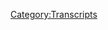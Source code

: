 {{DEFAULTSORT:
    #_TRANSCRIPT_0483:September 17, 2020
}}{{Transcript
    | title         = [[483: September 17, 2020]]
    | caption       = [https://knowledgefight.libsyn.com/483-september-17-2020 Listen to this episode on Libsyn]
    | episodeNumber = [[483: September 17, 2020|483]]
    | length        = 01:21:51
}}

{{MessageBox
    | header     = Warning: Bot Generated Content
    | text       = This transcript was automatically generated by transcription software and likely contains many mistakes and misattributions. Please check the audio for definitive quotes, attribution, and context.
    | image      = N3yvass4myg91.webp
    | imagewidth = 50px
    | id         = warning
}}

{{TranscriptBlock
    | name      = Unknown Speaker
    | timestamp = 00:00:00.000
    | text      = I'm sick of them posing as if they're the good guys, saying we are the bad guys, a knowledge
}}

{{TranscriptBlock
    | name      = Unknown Speaker
    | timestamp = 00:00:23.440
    | text      = fight.
}}

{{TranscriptBlock
    | name      = Unknown Speaker
    | timestamp = 00:00:24.440
    | text      = I'm sick of them posing as if they're the good guys, saying we are the bad guys, a knowledge
}}

{{TranscriptBlock
    | name      = Unknown Speaker
    | timestamp = 00:00:30.399
    | text      = fight.
}}

{{TranscriptBlock
    | name      = Unknown Speaker
    | timestamp = 00:00:31.399
    | text      = Dan and Jordan, a knowledge fight, need money, Andy in Kansas, Andy in Kansas, stop it, Andy
}}

{{TranscriptBlock
    | name      = Unknown Speaker
    | timestamp = 00:00:43.200
    | text      = in Kansas, Andy in Kansas, it's time to pray, Andy in Kansas, you're on the air, thanks
}}

{{TranscriptBlock
    | name      = Unknown Speaker
    | timestamp = 00:00:48.840
    | text      = for holding us.
}}

{{TranscriptBlock
    | name      = Unknown Speaker
    | timestamp = 00:00:49.840
    | text      = Hello Alex, I'm a first-time caller, I'm a huge fan, I love your work, knowledge fight.
}}

{{TranscriptBlock
    | name      = Unknown Speaker
    | timestamp = 00:00:53.840
    | text      = Knowledgefight.com.
}}

{{TranscriptBlock
    | name      = Unknown Speaker
    | timestamp = 00:00:54.840
    | text      = I love you.
}}

{{TranscriptBlock
    | name      = Unknown Speaker
    | timestamp = 00:00:55.840
    | text      = Hey everybody, welcome back to Knowledge Fight, I'm Dan.
}}

{{TranscriptBlock
    | name      = Unknown Speaker
    | timestamp = 00:00:57.840
    | text      = I'm Jordan.
}}

{{TranscriptBlock
    | name      = Unknown Speaker
    | timestamp = 00:00:58.840
    | text      = We're good dudes, like to sit around, drink novelty beverages, and talk a little bit about
}}

{{TranscriptBlock
    | name      = Unknown Speaker
    | timestamp = 00:01:05.120
    | text      = Alex Jones.
}}

{{TranscriptBlock
    | name      = Unknown Speaker
    | timestamp = 00:01:06.719
    | text      = Indeed, we are Dan.
}}

{{TranscriptBlock
    | name      = Unknown Speaker
    | timestamp = 00:01:09.200
    | text      = Just because I go staccato doesn't mean you have to, Jordan.
}}

{{TranscriptBlock
    | name      = Unknown Speaker
    | timestamp = 00:01:11.439
    | text      = I'm trying to play off of your energy.
}}

{{TranscriptBlock
    | name      = Unknown Speaker
    | timestamp = 00:01:13.599
    | text      = Sometimes dissonant energies are better than complementary ones.
}}

{{TranscriptBlock
    | name      = Unknown Speaker
    | timestamp = 00:01:18.000
    | text      = I mean, I've heard that before from minor keys and the like.
}}

{{TranscriptBlock
    | name      = Unknown Speaker
    | timestamp = 00:01:21.719
    | text      = Our whole podcast is me being mellow and you yelling, you shouldn't go staccato when I
}}

{{TranscriptBlock
    | name      = Unknown Speaker
    | timestamp = 00:01:26.200
    | text      = go staccato, you should go smooth.
}}

{{TranscriptBlock
    | name      = Unknown Speaker
    | timestamp = 00:01:27.200
    | text      = I think we can go staccato at different percent, dynamic range is important.
}}

{{TranscriptBlock
    | name      = Unknown Speaker
    | timestamp = 00:01:32.120
    | text      = This is what happens when we've been talking for an hour already before the show.
}}

{{TranscriptBlock
    | name      = Unknown Speaker
    | timestamp = 00:01:35.519
    | text      = You're already annoyed with me.
}}

{{TranscriptBlock
    | name      = Unknown Speaker
    | timestamp = 00:01:37.519
    | text      = Fucking pissed off.
}}

{{TranscriptBlock
    | name      = Unknown Speaker
    | timestamp = 00:01:39.799
    | text      = Get out of my house.
}}

{{TranscriptBlock
    | name      = Unknown Speaker
    | timestamp = 00:01:40.799
    | text      = All right, I'm sorry, I'm sorry.
}}

{{TranscriptBlock
    | name      = Unknown Speaker
    | timestamp = 00:01:42.799
    | text      = Podcast over.
}}

{{TranscriptBlock
    | name      = Unknown Speaker
    | timestamp = 00:01:43.799
    | text      = You're promising more than usual conversation, I get it.
}}

{{TranscriptBlock
    | name      = Unknown Speaker
    | timestamp = 00:01:47.319
    | text      = Dan!
}}

{{TranscriptBlock
    | name      = Unknown Speaker
    | timestamp = 00:01:48.319
    | text      = Jordan.
}}

{{TranscriptBlock
    | name      = Unknown Speaker
    | timestamp = 00:01:49.319
    | text      = What's your bright spot this week?
}}

{{TranscriptBlock
    | name      = Unknown Speaker
    | timestamp = 00:01:50.319
    | text      = It's something that has to do with plant watching.
}}

{{TranscriptBlock
    | name      = Unknown Speaker
    | timestamp = 00:01:55.319
    | text      = Not to overburden the audience with talk of my plants, but I mean, it's just really, we've
}}

{{TranscriptBlock
    | name      = Unknown Speaker
    | timestamp = 00:02:01.439
    | text      = mentioned the cucumber plants a bit in the past.
}}

{{TranscriptBlock
    | name      = Unknown Speaker
    | timestamp = 00:02:05.519
    | text      = One of the things is that they're the ones that are really, they've come along the most
}}

{{TranscriptBlock
    | name      = Unknown Speaker
    | timestamp = 00:02:09.639
    | text      = and there's the most life and flowering in them.
}}

{{TranscriptBlock
    | name      = Unknown Speaker
    | timestamp = 00:02:13.400
    | text      = But my bright spot is just a real recognition that like I did successfully pollinate one
}}

{{TranscriptBlock
    | name      = Unknown Speaker
    | timestamp = 00:02:19.479
    | text      = of those plants.
}}

{{TranscriptBlock
    | name      = Unknown Speaker
    | timestamp = 00:02:21.199
    | text      = One of the, at least, I don't know how good my batting average is, but at least one of
}}

{{TranscriptBlock
    | name      = Unknown Speaker
    | timestamp = 00:02:26.680
    | text      = those cucumbers is definitely pollinated.
}}

{{TranscriptBlock
    | name      = Unknown Speaker
    | timestamp = 00:02:29.319
    | text      = It is definitely growing and hopefully, fingers crossed, because it's still not done yet,
}}

{{TranscriptBlock
    | name      = Unknown Speaker
    | timestamp = 00:02:34.319
    | text      = still got a ways to go.
}}

{{TranscriptBlock
    | name      = Unknown Speaker
    | timestamp = 00:02:36.039
    | text      = It could lead to an actual cucumber that I could turn into an actual pickle.
}}

{{TranscriptBlock
    | name      = Unknown Speaker
    | timestamp = 00:02:40.759
    | text      = That would be very exciting.
}}

{{TranscriptBlock
    | name      = Unknown Speaker
    | timestamp = 00:02:41.759
    | text      = Very exciting.
}}

{{TranscriptBlock
    | name      = Unknown Speaker
    | timestamp = 00:02:42.759
    | text      = Are you going to try and eat it as a cucumber first or are you just going to go straight
}}

{{TranscriptBlock
    | name      = Unknown Speaker
    | timestamp = 00:02:46.000
    | text      = to pickle?
}}

{{TranscriptBlock
    | name      = Unknown Speaker
    | timestamp = 00:02:47.000
    | text      = Can I tell you something?
}}

{{TranscriptBlock
    | name      = Unknown Speaker
    | timestamp = 00:02:48.000
    | text      = I don't like cucumbers.
}}

{{TranscriptBlock
    | name      = Unknown Speaker
    | timestamp = 00:02:51.479
    | text      = I think we've had this conversation.
}}

{{TranscriptBlock
    | name      = Unknown Speaker
    | timestamp = 00:02:53.360
    | text      = I might have more of an affinity for them if I grew them myself.
}}

{{TranscriptBlock
    | name      = Unknown Speaker
    | timestamp = 00:02:57.759
    | text      = I've never been a big fan of cucumbers.
}}

{{TranscriptBlock
    | name      = Unknown Speaker
    | timestamp = 00:03:00.400
    | text      = You've never had a nice cucumber salad?
}}

{{TranscriptBlock
    | name      = Unknown Speaker
    | timestamp = 00:03:03.080
    | text      = Maybe even just cucumber water.
}}

{{TranscriptBlock
    | name      = Unknown Speaker
    | timestamp = 00:03:04.400
    | text      = You like cucumber water?
}}

{{TranscriptBlock
    | name      = Unknown Speaker
    | timestamp = 00:03:05.400
    | text      = I don't like cucumber seltzers for sure.
}}

{{TranscriptBlock
    | name      = Unknown Speaker
    | timestamp = 00:03:07.599
    | text      = That seltzer is a different story.
}}

{{TranscriptBlock
    | name      = Unknown Speaker
    | timestamp = 00:03:09.240
    | text      = Cucumber water.
}}

{{TranscriptBlock
    | name      = Unknown Speaker
    | timestamp = 00:03:10.240
    | text      = Cucumber water without bubbles might be better than with, but no, I don't love it.
}}

{{TranscriptBlock
    | name      = Unknown Speaker
    | timestamp = 00:03:15.080
    | text      = Cucumber on a salad, sometimes fine.
}}

{{TranscriptBlock
    | name      = Unknown Speaker
    | timestamp = 00:03:17.360
    | text      = But it's not a highlight.
}}

{{TranscriptBlock
    | name      = Unknown Speaker
    | timestamp = 00:03:19.319
    | text      = But I do love pickles.
}}

{{TranscriptBlock
    | name      = Unknown Speaker
    | timestamp = 00:03:20.719
    | text      = Sure.
}}

{{TranscriptBlock
    | name      = Unknown Speaker
    | timestamp = 00:03:21.719
    | text      = See, I'm going to bring this dissonant energy to you.
}}

{{TranscriptBlock
    | name      = Unknown Speaker
    | timestamp = 00:03:24.039
    | text      = I like cucumbers.
}}

{{TranscriptBlock
    | name      = Unknown Speaker
    | timestamp = 00:03:25.039
    | text      = Hate pickles?
}}

{{TranscriptBlock
    | name      = Unknown Speaker
    | timestamp = 00:03:26.039
    | text      = Hate pickles.
}}

{{TranscriptBlock
    | name      = Unknown Speaker
    | timestamp = 00:03:27.039
    | text      = Despise pickles.
}}

{{TranscriptBlock
    | name      = Unknown Speaker
    | timestamp = 00:03:28.039
    | text      = You're not going to like my future pickle gift.
}}

{{TranscriptBlock
    | name      = Unknown Speaker
    | timestamp = 00:03:30.000
    | text      = I am not going to like your future pickle gift.
}}

{{TranscriptBlock
    | name      = Unknown Speaker
    | timestamp = 00:03:31.879
    | text      = I'm sure my partner will appreciate them immensely.
}}

{{TranscriptBlock
    | name      = Unknown Speaker
    | timestamp = 00:03:34.319
    | text      = And your absolute need as an employee of Dan Industries.
}}

{{TranscriptBlock
    | name      = Unknown Speaker
    | timestamp = 00:03:42.759
    | text      = I will need you to help me fine tune my pickle recipe.
}}

{{TranscriptBlock
    | name      = Unknown Speaker
    | timestamp = 00:03:46.680
    | text      = Sure.
}}

{{TranscriptBlock
    | name      = Unknown Speaker
    | timestamp = 00:03:47.680
    | text      = Is there going to be vats?
}}

{{TranscriptBlock
    | name      = Unknown Speaker
    | timestamp = 00:03:49.840
    | text      = I assume that anything that we do is going to require vats.
}}

{{TranscriptBlock
    | name      = Unknown Speaker
    | timestamp = 00:03:53.080
    | text      = If you don't like pickles, that's really going to put a crimp in your ability to tell me
}}

{{TranscriptBlock
    | name      = Unknown Speaker
    | timestamp = 00:03:56.719
    | text      = if it's a bad pickle or not.
}}

{{TranscriptBlock
    | name      = Unknown Speaker
    | timestamp = 00:03:59.360
    | text      = It's going to perhaps hinder it entirely.
}}

{{TranscriptBlock
    | name      = Unknown Speaker
    | timestamp = 00:04:01.479
    | text      = I might need another contractor.
}}

{{TranscriptBlock
    | name      = Unknown Speaker
    | timestamp = 00:04:03.080
    | text      = I might need another employee.
}}

{{TranscriptBlock
    | name      = Unknown Speaker
    | timestamp = 00:04:05.199
    | text      = Could be.
}}

{{TranscriptBlock
    | name      = Unknown Speaker
    | timestamp = 00:04:06.199
    | text      = Pickle taster.
}}

{{TranscriptBlock
    | name      = Unknown Speaker
    | timestamp = 00:04:07.199
    | text      = I think that's a good idea.
}}

{{TranscriptBlock
    | name      = Unknown Speaker
    | timestamp = 00:04:08.199
    | text      = So anyway, that's my bright spot.
}}

{{TranscriptBlock
    | name      = Unknown Speaker
    | timestamp = 00:04:09.199
    | text      = Like an old king.
}}

{{TranscriptBlock
    | name      = Unknown Speaker
    | timestamp = 00:04:10.199
    | text      = I have a pickle taster in case somebody's poisoning me.
}}

{{TranscriptBlock
    | name      = Unknown Speaker
    | timestamp = 00:04:12.919
    | text      = How about you?
}}

{{TranscriptBlock
    | name      = Unknown Speaker
    | timestamp = 00:04:14.180
    | text      = My bright spot is from the mailbag zip.
}}

{{TranscriptBlock
    | name      = Unknown Speaker
    | timestamp = 00:04:16.920
    | text      = You don't get to zip.
}}

{{TranscriptBlock
    | name      = Unknown Speaker
    | timestamp = 00:04:22.240
    | text      = I'm worried you've ruined the zip bit.
}}

{{TranscriptBlock
    | name      = Unknown Speaker
    | timestamp = 00:04:25.800
    | text      = I think you just fixed it.
}}

{{TranscriptBlock
    | name      = Unknown Speaker
    | timestamp = 00:04:27.680
    | text      = I got my knife.
}}

{{TranscriptBlock
    | name      = Unknown Speaker
    | timestamp = 00:04:29.079
    | text      = Yeah.
}}

{{TranscriptBlock
    | name      = Unknown Speaker
    | timestamp = 00:04:30.079
    | text      = I got my knife, Dan.
}}

{{TranscriptBlock
    | name      = Unknown Speaker
    | timestamp = 00:04:31.079
    | text      = It is an incredibly beautiful and scary device.
}}

{{TranscriptBlock
    | name      = Unknown Speaker
    | timestamp = 00:04:34.040
    | text      = From Chris.
}}

{{TranscriptBlock
    | name      = Unknown Speaker
    | timestamp = 00:04:35.040
    | text      = Policy Wonk, Chris.
}}

{{TranscriptBlock
    | name      = Unknown Speaker
    | timestamp = 00:04:36.040
    | text      = From Chris, Policy Wonk.
}}

{{TranscriptBlock
    | name      = Unknown Speaker
    | timestamp = 00:04:37.040
    | text      = And he sent this lovely note, it's, hey Jordan, this knife goes to you.
}}

{{TranscriptBlock
    | name      = Unknown Speaker
    | timestamp = 00:04:42.759
    | text      = Thank you for your infectious laugh and screaming at the same time as I do.
}}

{{TranscriptBlock
    | name      = Unknown Speaker
    | timestamp = 00:04:45.959
    | text      = Our past don't sound too far off and it's great to see there is a chance to get past
}}

{{TranscriptBlock
    | name      = Unknown Speaker
    | timestamp = 00:04:49.199
    | text      = what your family did.
}}

{{TranscriptBlock
    | name      = Unknown Speaker
    | timestamp = 00:04:50.720
    | text      = Hope you enjoy.
}}

{{TranscriptBlock
    | name      = Unknown Speaker
    | timestamp = 00:04:51.720
    | text      = Keep fighting the good fight.
}}

{{TranscriptBlock
    | name      = Unknown Speaker
    | timestamp = 00:04:52.720
    | text      = You two are needed now more than ever.
}}

{{TranscriptBlock
    | name      = Unknown Speaker
    | timestamp = 00:04:55.079
    | text      = Policy Wonk, Chris.
}}

{{TranscriptBlock
    | name      = Unknown Speaker
    | timestamp = 00:04:56.079
    | text      = And this is from Folk Vongar's Forge.
}}

{{TranscriptBlock
    | name      = Unknown Speaker
    | timestamp = 00:04:58.360
    | text      = Yeah.
}}

{{TranscriptBlock
    | name      = Unknown Speaker
    | timestamp = 00:04:59.360
    | text      = You can find some of his work from the forge on Etsy and a lot of it looks really cool.
}}

{{TranscriptBlock
    | name      = Unknown Speaker
    | timestamp = 00:05:05.339
    | text      = It's very cool.
}}

{{TranscriptBlock
    | name      = Unknown Speaker
    | timestamp = 00:05:06.339
    | text      = Yeah.
}}

{{TranscriptBlock
    | name      = Unknown Speaker
    | timestamp = 00:05:07.339
    | text      = I like the idea of fight the good fight, here's a knife.
}}

{{TranscriptBlock
    | name      = Unknown Speaker
    | timestamp = 00:05:10.639
    | text      = Granted, it's a kitchen knife, not a fighting knife, but yeah, that's so cool.
}}

{{TranscriptBlock
    | name      = Unknown Speaker
    | timestamp = 00:05:15.639
    | text      = Really appreciate that.
}}

{{TranscriptBlock
    | name      = Unknown Speaker
    | timestamp = 00:05:16.639
    | text      = This is a knife that could become, more than other kitchen knives, this could be a fighting
}}

{{TranscriptBlock
    | name      = Unknown Speaker
    | timestamp = 00:05:19.399
    | text      = knife.
}}

{{TranscriptBlock
    | name      = Unknown Speaker
    | timestamp = 00:05:20.399
    | text      = And now that you're saying that, I remember that Chris had sent me a message on Facebook,
}}

{{TranscriptBlock
    | name      = Unknown Speaker
    | timestamp = 00:05:26.120
    | text      = but it's on my personal Facebook and I never see those messages and I owe him a response
}}

{{TranscriptBlock
    | name      = Unknown Speaker
    | timestamp = 00:05:31.100
    | text      = along with about a ton of other people.
}}

{{TranscriptBlock
    | name      = Unknown Speaker
    | timestamp = 00:05:33.240
    | text      = Sure.
}}

{{TranscriptBlock
    | name      = Unknown Speaker
    | timestamp = 00:05:34.240
    | text      = I apologize.
}}

{{TranscriptBlock
    | name      = Unknown Speaker
    | timestamp = 00:05:35.240
    | text      = You and me both.
}}

{{TranscriptBlock
    | name      = Unknown Speaker
    | timestamp = 00:05:36.240
    | text      = Oh my God.
}}

{{TranscriptBlock
    | name      = Unknown Speaker
    | timestamp = 00:05:37.240
    | text      = Yeah.
}}

{{TranscriptBlock
    | name      = Unknown Speaker
    | timestamp = 00:05:38.240
    | text      = Correspondence is the worst thing in the world for me.
}}

{{TranscriptBlock
    | name      = Unknown Speaker
    | timestamp = 00:05:39.240
    | text      = So bad at it.
}}

{{TranscriptBlock
    | name      = Unknown Speaker
    | timestamp = 00:05:40.240
    | text      = It's my worst skill.
}}

{{TranscriptBlock
    | name      = Unknown Speaker
    | timestamp = 00:05:41.800
    | text      = It's something that I need to get better at it.
}}

{{TranscriptBlock
    | name      = Unknown Speaker
    | timestamp = 00:05:44.079
    | text      = It's just one of those things where I get a message while I'm in the middle of working
}}

{{TranscriptBlock
    | name      = Unknown Speaker
    | timestamp = 00:05:46.800
    | text      = and I look and I'm like, okay, I'm going to get back to you, but I got to get back to
}}

{{TranscriptBlock
    | name      = Unknown Speaker
    | timestamp = 00:05:50.639
    | text      = work.
}}

{{TranscriptBlock
    | name      = Unknown Speaker
    | timestamp = 00:05:51.639
    | text      = And then I remember that I got the message.
}}

{{TranscriptBlock
    | name      = Unknown Speaker
    | timestamp = 00:05:53.959
    | text      = So I just assume that I've already responded to you.
}}

{{TranscriptBlock
    | name      = Unknown Speaker
    | timestamp = 00:05:55.639
    | text      = It would probably be better if I didn't keep my email open all the time.
}}

{{TranscriptBlock
    | name      = Unknown Speaker
    | timestamp = 00:05:59.279
    | text      = Probably.
}}

{{TranscriptBlock
    | name      = Unknown Speaker
    | timestamp = 00:06:00.279
    | text      = Because then I see things and I'm like, I got to get back to this later.
}}

{{TranscriptBlock
    | name      = Unknown Speaker
    | timestamp = 00:06:02.199
    | text      = Totally.
}}

{{TranscriptBlock
    | name      = Unknown Speaker
    | timestamp = 00:06:03.199
    | text      = And then I just forget.
}}

{{TranscriptBlock
    | name      = Unknown Speaker
    | timestamp = 00:06:04.199
    | text      = As opposed to like setting aside a time to open the email.
}}

{{TranscriptBlock
    | name      = Unknown Speaker
    | timestamp = 00:06:06.759
    | text      = Yes, of course.
}}

{{TranscriptBlock
    | name      = Unknown Speaker
    | timestamp = 00:06:07.759
    | text      = And then be like, oh, here's what I need.
}}

{{TranscriptBlock
    | name      = Unknown Speaker
    | timestamp = 00:06:09.399
    | text      = I think we might have just...
}}

{{TranscriptBlock
    | name      = Unknown Speaker
    | timestamp = 00:06:10.399
    | text      = We need a new employee of Dan Industries.
}}

{{TranscriptBlock
    | name      = Unknown Speaker
    | timestamp = 00:06:12.279
    | text      = Yeah.
}}

{{TranscriptBlock
    | name      = Unknown Speaker
    | timestamp = 00:06:13.279
    | text      = Yeah.
}}

{{TranscriptBlock
    | name      = Unknown Speaker
    | timestamp = 00:06:14.279
    | text      = Or a new strategy.
}}

{{TranscriptBlock
    | name      = Unknown Speaker
    | timestamp = 00:06:15.279
    | text      = Could be.
}}

{{TranscriptBlock
    | name      = Unknown Speaker
    | timestamp = 00:06:16.279
    | text      = Anyway, Jordan, today we're going to be talking about an episode of the Alex Jones show from
}}

{{TranscriptBlock
    | name      = Unknown Speaker
    | timestamp = 00:06:20.399
    | text      = September 17th, 2020.
}}

{{TranscriptBlock
    | name      = Unknown Speaker
    | timestamp = 00:06:21.399
    | text      = I'm Dan.
}}

{{TranscriptBlock
    | name      = Unknown Speaker
    | timestamp = 00:06:22.399
    | text      = This is 2020.
}}

{{TranscriptBlock
    | name      = Unknown Speaker
    | timestamp = 00:06:23.399
    | text      = God damn it.
}}

{{TranscriptBlock
    | name      = Unknown Speaker
    | timestamp = 00:06:24.399
    | text      = Present day, talking about Thursday's episode.
}}

{{TranscriptBlock
    | name      = Unknown Speaker
    | timestamp = 00:06:27.139
    | text      = Some stuff happens.
}}

{{TranscriptBlock
    | name      = Unknown Speaker
    | timestamp = 00:06:28.139
    | text      = There are some guests.
}}

{{TranscriptBlock
    | name      = Unknown Speaker
    | timestamp = 00:06:29.399
    | text      = Indeed.
}}

{{TranscriptBlock
    | name      = Unknown Speaker
    | timestamp = 00:06:30.399
    | text      = Some fun is had by all.
}}

{{TranscriptBlock
    | name      = Unknown Speaker
    | timestamp = 00:06:31.399
    | text      = All right.
}}

{{TranscriptBlock
    | name      = Unknown Speaker
    | timestamp = 00:06:32.399
    | text      = But before we get into that, we got to take a moment to say thank you to some folks who
}}

{{TranscriptBlock
    | name      = Unknown Speaker
    | timestamp = 00:06:34.399
    | text      = have signed up and are supporting the show.
}}

{{TranscriptBlock
    | name      = Unknown Speaker
    | timestamp = 00:06:35.399
    | text      = That's a great idea.
}}

{{TranscriptBlock
    | name      = Unknown Speaker
    | timestamp = 00:06:36.399
    | text      = Yeah.
}}

{{TranscriptBlock
    | name      = Unknown Speaker
    | timestamp = 00:06:37.399
    | text      = So first, Jamie Kaye.
}}

{{TranscriptBlock
    | name      = Unknown Speaker
    | timestamp = 00:06:38.399
    | text      = Thank you so much.
}}

{{TranscriptBlock
    | name      = Unknown Speaker
    | timestamp = 00:06:39.399
    | text      = You're now a policy wonk.
}}

{{TranscriptBlock
    | name      = Unknown Speaker
    | timestamp = 00:06:40.399
    | text      = I'm a policy wonk.
}}

{{TranscriptBlock
    | name      = Unknown Speaker
    | timestamp = 00:06:41.399
    | text      = Thank you, Jamie.
}}

{{TranscriptBlock
    | name      = Unknown Speaker
    | timestamp = 00:06:42.399
    | text      = Thank you.
}}

{{TranscriptBlock
    | name      = Unknown Speaker
    | timestamp = 00:06:43.399
    | text      = Next, Bill F. Thank you so much.
}}

{{TranscriptBlock
    | name      = Unknown Speaker
    | timestamp = 00:06:44.399
    | text      = You're now a policy wonk.
}}

{{TranscriptBlock
    | name      = Unknown Speaker
    | timestamp = 00:06:45.399
    | text      = I'm a policy wonk.
}}

{{TranscriptBlock
    | name      = Unknown Speaker
    | timestamp = 00:06:46.399
    | text      = Thanks, Bill.
}}

{{TranscriptBlock
    | name      = Unknown Speaker
    | timestamp = 00:06:47.399
    | text      = Thank you, Billy.
}}

{{TranscriptBlock
    | name      = Unknown Speaker
    | timestamp = 00:06:48.399
    | text      = Next, no last name, Trent.
}}

{{TranscriptBlock
    | name      = Unknown Speaker
    | timestamp = 00:06:49.399
    | text      = Thank you so much.
}}

{{TranscriptBlock
    | name      = Unknown Speaker
    | timestamp = 00:06:50.399
    | text      = You're now a policy wonk.
}}

{{TranscriptBlock
    | name      = Unknown Speaker
    | timestamp = 00:06:51.399
    | text      = I'm a policy wonk.
}}

{{TranscriptBlock
    | name      = Unknown Speaker
    | timestamp = 00:06:52.399
    | text      = Thank you very much Trent.
}}

{{TranscriptBlock
    | name      = Unknown Speaker
    | timestamp = 00:06:53.399
    | text      = Trent doesn't need a last name.
}}

{{TranscriptBlock
    | name      = Unknown Speaker
    | timestamp = 00:06:54.480
    | text      = Everybody knows who their Trent is.
}}

{{TranscriptBlock
    | name      = Unknown Speaker
    | timestamp = 00:06:55.879
    | text      = Strong.
}}

{{TranscriptBlock
    | name      = Unknown Speaker
    | timestamp = 00:06:56.879
    | text      = Strong name Trent.
}}

{{TranscriptBlock
    | name      = Unknown Speaker
    | timestamp = 00:06:57.879
    | text      = Everybody knows.
}}

{{TranscriptBlock
    | name      = Unknown Speaker
    | timestamp = 00:06:58.879
    | text      = Everybody's got a Trent.
}}

{{TranscriptBlock
    | name      = Unknown Speaker
    | timestamp = 00:06:59.879
    | text      = Yeah.
}}

{{TranscriptBlock
    | name      = Unknown Speaker
    | timestamp = 00:07:00.879
    | text      = The T and T at the beginning.
}}

{{TranscriptBlock
    | name      = Unknown Speaker
    | timestamp = 00:07:02.079
    | text      = Great name.
}}

{{TranscriptBlock
    | name      = Unknown Speaker
    | timestamp = 00:07:03.079
    | text      = Strong name.
}}

{{TranscriptBlock
    | name      = Unknown Speaker
    | timestamp = 00:07:04.079
    | text      = Yeah.
}}

{{TranscriptBlock
    | name      = Unknown Speaker
    | timestamp = 00:07:05.079
    | text      = Next, Brandon W. Thank you so much.
}}

{{TranscriptBlock
    | name      = Unknown Speaker
    | timestamp = 00:07:06.079
    | text      = You're now a policy wonk.
}}

{{TranscriptBlock
    | name      = Unknown Speaker
    | timestamp = 00:07:07.079
    | text      = Thank you very much, Brandon.
}}

{{TranscriptBlock
    | name      = Unknown Speaker
    | timestamp = 00:07:08.180
    | text      = Thank you.
}}

{{TranscriptBlock
    | name      = Unknown Speaker
    | timestamp = 00:07:09.180
    | text      = Next, Chloe M.
}}

{{TranscriptBlock
    | name      = Unknown Speaker
    | timestamp = 00:07:10.180
    | text      = Thank you very much.
}}

{{TranscriptBlock
    | name      = Unknown Speaker
    | timestamp = 00:07:11.180
    | text      = You are now a policy wonk.
}}

{{TranscriptBlock
    | name      = Unknown Speaker
    | timestamp = 00:07:12.180
    | text      = I'm a policy wonk.
}}

{{TranscriptBlock
    | name      = Unknown Speaker
    | timestamp = 00:07:13.180
    | text      = Thank you very much, Chloe.
}}

{{TranscriptBlock
    | name      = Unknown Speaker
    | timestamp = 00:07:14.180
    | text      = Thank you.
}}

{{TranscriptBlock
    | name      = Unknown Speaker
    | timestamp = 00:07:15.180
    | text      = Next, person number 42.
}}

{{TranscriptBlock
    | name      = Unknown Speaker
    | timestamp = 00:07:16.180
    | text      = Thank you so much.
}}

{{TranscriptBlock
    | name      = Unknown Speaker
    | timestamp = 00:07:17.180
    | text      = You are now a policy wonk.
}}

{{TranscriptBlock
    | name      = Unknown Speaker
    | timestamp = 00:07:18.180
    | text      = I'm a policy wonk.
}}

{{TranscriptBlock
    | name      = Unknown Speaker
    | timestamp = 00:07:19.180
    | text      = Thank you very much.
}}

{{TranscriptBlock
    | name      = Unknown Speaker
    | timestamp = 00:07:20.180
    | text      = Thank you.
}}

{{TranscriptBlock
    | name      = Unknown Speaker
    | timestamp = 00:07:21.180
    | text      = Person number 42.
}}

{{TranscriptBlock
    | name      = Unknown Speaker
    | timestamp = 00:07:22.180
    | text      = Next.
}}

{{TranscriptBlock
    | name      = Unknown Speaker
    | timestamp = 00:07:23.180
    | text      = Or the answer to what...
}}

{{TranscriptBlock
    | name      = Unknown Speaker
    | timestamp = 00:07:24.180
    | text      = Sure.
}}

{{TranscriptBlock
    | name      = Unknown Speaker
    | timestamp = 00:07:25.180
    | text      = Next.
}}

{{TranscriptBlock
    | name      = Unknown Speaker
    | timestamp = 00:07:26.180
    | text      = Thank you so much.
}}

{{TranscriptBlock
    | name      = Unknown Speaker
    | timestamp = 00:07:27.180
    | text      = You are now a technicret.
}}

{{TranscriptBlock
    | name      = Unknown Speaker
    | timestamp = 00:07:28.180
    | text      = You are now a policy wonk.
}}

{{TranscriptBlock
    | name      = Unknown Speaker
    | timestamp = 00:07:29.180
    | text      = I'm a policy wonk.
}}

{{TranscriptBlock
    | name      = Unknown Speaker
    | timestamp = 00:07:30.180
    | text      = I think we were trying to trip me up.
}}

{{TranscriptBlock
    | name      = Unknown Speaker
    | timestamp = 00:07:32.180
    | text      = That's a trick.
}}

{{TranscriptBlock
    | name      = Unknown Speaker
    | timestamp = 00:07:33.720
    | text      = That's a trick, sir.
}}

{{TranscriptBlock
    | name      = Unknown Speaker
    | timestamp = 00:07:34.720
    | text      = Thank you so much.
}}

{{TranscriptBlock
    | name      = Unknown Speaker
    | timestamp = 00:07:35.720
    | text      = You're trying to get a longer drop out of this.
}}

{{TranscriptBlock
    | name      = Unknown Speaker
    | timestamp = 00:07:37.060
    | text      = And finally, thank you so much to Jen the Librarian.
}}

{{TranscriptBlock
    | name      = Unknown Speaker
    | timestamp = 00:07:40.959
    | text      = You are now a technocrat.
}}

{{TranscriptBlock
    | name      = Unknown Speaker
    | timestamp = 00:07:42.319
    | text      = I'm a policy wonk.
}}

{{TranscriptBlock
    | name      = Unknown Speaker
    | timestamp = 00:07:43.319
    | text      = Crikey, mate.
}}

{{TranscriptBlock
    | name      = Unknown Speaker
    | timestamp = 00:07:44.319
    | text      = That's fantastic.
}}

{{TranscriptBlock
    | name      = Unknown Speaker
    | timestamp = 00:07:45.319
    | text      = Have yourself a brew.
}}

{{TranscriptBlock
    | name      = Unknown Speaker
    | timestamp = 00:07:46.319
    | text      = How's your 401k doing, bro?
}}

{{TranscriptBlock
    | name      = Unknown Speaker
    | timestamp = 00:07:48.319
    | text      = We gotta go full tilt boogie on this, Watson, all right?
}}

{{TranscriptBlock
    | name      = Unknown Speaker
    | timestamp = 00:07:50.680
    | text      = Let's just get down to business.
}}

{{TranscriptBlock
    | name      = Unknown Speaker
    | timestamp = 00:07:52.199
    | text      = We ain't making that money off that heroin.
}}

{{TranscriptBlock
    | name      = Unknown Speaker
    | timestamp = 00:07:54.279
    | text      = Why you pimps so good?
}}

{{TranscriptBlock
    | name      = Unknown Speaker
    | timestamp = 00:07:56.199
    | text      = My neck is freakishly large.
}}

{{TranscriptBlock
    | name      = Unknown Speaker
    | timestamp = 00:07:57.839
    | text      = I declare info war on you.
}}

{{TranscriptBlock
    | name      = Unknown Speaker
    | timestamp = 00:08:00.279
    | text      = Thank you so much, Jen the Librarian.
}}

{{TranscriptBlock
    | name      = Unknown Speaker
    | timestamp = 00:08:01.839
    | text      = Yes.
}}

{{TranscriptBlock
    | name      = Unknown Speaker
    | timestamp = 00:08:02.839
    | text      = Thank you very much, Jen the Librarian.
}}

{{TranscriptBlock
    | name      = Unknown Speaker
    | timestamp = 00:08:03.839
    | text      = Librarians are very important in these times, and we need to do a better job of saluting
}}

{{TranscriptBlock
    | name      = Unknown Speaker
    | timestamp = 00:08:08.519
    | text      = our librarians.
}}

{{TranscriptBlock
    | name      = Unknown Speaker
    | timestamp = 00:08:09.519
    | text      = Yeah.
}}

{{TranscriptBlock
    | name      = Unknown Speaker
    | timestamp = 00:08:10.519
    | text      = That sounds like a great bounty hunter name in the apocalypse.
}}

{{TranscriptBlock
    | name      = Unknown Speaker
    | timestamp = 00:08:12.439
    | text      = Jen the Librarian's kind of got that tiny but for a big guy kind of feel to it.
}}

{{TranscriptBlock
    | name      = Unknown Speaker
    | timestamp = 00:08:16.720
    | text      = You think a librarian's real cool and calm, but then she comes at you.
}}

{{TranscriptBlock
    | name      = Unknown Speaker
    | timestamp = 00:08:21.000
    | text      = Boba Fett.
}}

{{TranscriptBlock
    | name      = Unknown Speaker
    | timestamp = 00:08:22.000
    | text      = She's Jen.
}}

{{TranscriptBlock
    | name      = Unknown Speaker
    | timestamp = 00:08:23.000
    | text      = Jen the Librarian.
}}

{{TranscriptBlock
    | name      = Unknown Speaker
    | timestamp = 00:08:24.000
    | text      = Jen the Librarian.
}}

{{TranscriptBlock
    | name      = Unknown Speaker
    | timestamp = 00:08:25.000
    | text      = Right.
}}

{{TranscriptBlock
    | name      = Unknown Speaker
    | timestamp = 00:08:26.000
    | text      = Yeah.
}}

{{TranscriptBlock
    | name      = Unknown Speaker
    | timestamp = 00:08:27.000
    | text      = I like it.
}}

{{TranscriptBlock
    | name      = Unknown Speaker
    | timestamp = 00:08:28.000
    | text      = I know that you tried to emulate one of my signature sounds a minute ago, and I don't
}}

{{TranscriptBlock
    | name      = Unknown Speaker
    | timestamp = 00:08:34.080
    | text      = appreciate it.
}}

{{TranscriptBlock
    | name      = Unknown Speaker
    | timestamp = 00:08:35.080
    | text      = I apologize.
}}

{{TranscriptBlock
    | name      = Unknown Speaker
    | timestamp = 00:08:36.080
    | text      = Do you want to call me a dick through your little...
}}

{{TranscriptBlock
    | name      = Unknown Speaker
    | timestamp = 00:08:38.399
    | text      = No, no, no.
}}

{{TranscriptBlock
    | name      = Unknown Speaker
    | timestamp = 00:08:39.399
    | text      = You don't want to use your sound board?
}}

{{TranscriptBlock
    | name      = Unknown Speaker
    | timestamp = 00:08:40.399
    | text      = No, because I think you want me to, and I don't want to give you what you want.
}}

{{TranscriptBlock
    | name      = Unknown Speaker
    | timestamp = 00:08:43.600
    | text      = You are so defiant.
}}

{{TranscriptBlock
    | name      = Unknown Speaker
    | timestamp = 00:08:46.820
    | text      = But I think the only way that we can right this wrong is if I look in the mail like,
}}

{{TranscriptBlock
    | name      = Unknown Speaker
    | timestamp = 00:08:50.159
    | text      = yep, damn it.
}}

{{TranscriptBlock
    | name      = Unknown Speaker
    | timestamp = 00:08:52.159
    | text      = You're so fast.
}}

{{TranscriptBlock
    | name      = Unknown Speaker
    | timestamp = 00:08:54.159
    | text      = Yep.
}}

{{TranscriptBlock
    | name      = Unknown Speaker
    | timestamp = 00:08:55.159
    | text      = I am currently wearing a shirt.
}}

{{TranscriptBlock
    | name      = Unknown Speaker
    | timestamp = 00:08:57.159
    | text      = Sweet.
}}

{{TranscriptBlock
    | name      = Unknown Speaker
    | timestamp = 00:08:58.159
    | text      = That we got in the mail from Sonya from Sweden.
}}

{{TranscriptBlock
    | name      = Unknown Speaker
    | timestamp = 00:09:01.320
    | text      = We got two different shirts.
}}

{{TranscriptBlock
    | name      = Unknown Speaker
    | timestamp = 00:09:02.960
    | text      = Yeah.
}}

{{TranscriptBlock
    | name      = Unknown Speaker
    | timestamp = 00:09:03.960
    | text      = They are both very, very cool.
}}

{{TranscriptBlock
    | name      = Unknown Speaker
    | timestamp = 00:09:06.000
    | text      = Yeah.
}}

{{TranscriptBlock
    | name      = Unknown Speaker
    | timestamp = 00:09:07.000
    | text      = Got a lot of naked people dancing around what appears to be a pole of some sort.
}}

{{TranscriptBlock
    | name      = Unknown Speaker
    | timestamp = 00:09:11.240
    | text      = Yeah.
}}

{{TranscriptBlock
    | name      = Unknown Speaker
    | timestamp = 00:09:12.240
    | text      = We got...
}}

{{TranscriptBlock
    | name      = Unknown Speaker
    | timestamp = 00:09:13.240
    | text      = This is very much something I can't wear in public.
}}

{{TranscriptBlock
    | name      = Unknown Speaker
    | timestamp = 00:09:14.559
    | text      = Yeah.
}}

{{TranscriptBlock
    | name      = Unknown Speaker
    | timestamp = 00:09:15.559
    | text      = We got, I think, one mess of my shirt.
}}

{{TranscriptBlock
    | name      = Unknown Speaker
    | timestamp = 00:09:18.960
    | text      = I think we figured it out.
}}

{{TranscriptBlock
    | name      = Unknown Speaker
    | timestamp = 00:09:20.799
    | text      = Larges are mine, mediums are yours.
}}

{{TranscriptBlock
    | name      = Unknown Speaker
    | timestamp = 00:09:22.519
    | text      = I think people understand that.
}}

{{TranscriptBlock
    | name      = Unknown Speaker
    | timestamp = 00:09:23.919
    | text      = I think there was that, but also there were two different messages on our shirts.
}}

{{TranscriptBlock
    | name      = Unknown Speaker
    | timestamp = 00:09:29.879
    | text      = One said, fuck you.
}}

{{TranscriptBlock
    | name      = Unknown Speaker
    | timestamp = 00:09:31.679
    | text      = You ruined the environment or whatever it was, and the other one said, save the environment
}}

{{TranscriptBlock
    | name      = Unknown Speaker
    | timestamp = 00:09:36.600
    | text      = or something along those lines.
}}

{{TranscriptBlock
    | name      = Unknown Speaker
    | timestamp = 00:09:37.600
    | text      = The two sides of the knowledge fight coin.
}}

{{TranscriptBlock
    | name      = Unknown Speaker
    | timestamp = 00:09:39.399
    | text      = And I'm just going to go out on a limb and say the negative one was probably for me.
}}

{{TranscriptBlock
    | name      = Unknown Speaker
    | timestamp = 00:09:43.440
    | text      = I think that and the size differences are probably definitive proof.
}}

{{TranscriptBlock
    | name      = Unknown Speaker
    | timestamp = 00:09:47.840
    | text      = Yeah.
}}

{{TranscriptBlock
    | name      = Unknown Speaker
    | timestamp = 00:09:48.840
    | text      = I would say so.
}}

{{TranscriptBlock
    | name      = Unknown Speaker
    | timestamp = 00:09:49.840
    | text      = Thank you very much, Sonya.
}}

{{TranscriptBlock
    | name      = Unknown Speaker
    | timestamp = 00:09:50.840
    | text      = Yeah.
}}

{{TranscriptBlock
    | name      = Unknown Speaker
    | timestamp = 00:09:51.840
    | text      = Thank you, Sonya.
}}

{{TranscriptBlock
    | name      = Unknown Speaker
    | timestamp = 00:09:52.840
    | text      = Also in the mailbags, the secondary compartment in the mailbag, got a box of notebooks with
}}

{{TranscriptBlock
    | name      = Unknown Speaker
    | timestamp = 00:09:59.320
    | text      = notes from the show that thank Mr. Princess for sending in.
}}

{{TranscriptBlock
    | name      = Unknown Speaker
    | timestamp = 00:10:03.720
    | text      = Yes.
}}

{{TranscriptBlock
    | name      = Unknown Speaker
    | timestamp = 00:10:04.720
    | text      = Appreciate that very much.
}}

{{TranscriptBlock
    | name      = Unknown Speaker
    | timestamp = 00:10:05.720
    | text      = Got a lot of notes, but past episodes, they'll help me remember which fucking episode was
}}

{{TranscriptBlock
    | name      = Unknown Speaker
    | timestamp = 00:10:09.879
    | text      = which.
}}

{{TranscriptBlock
    | name      = Unknown Speaker
    | timestamp = 00:10:10.879
    | text      = Indeed.
}}

{{TranscriptBlock
    | name      = Unknown Speaker
    | timestamp = 00:10:11.879
    | text      = Indeed.
}}

{{TranscriptBlock
    | name      = Unknown Speaker
    | timestamp = 00:10:12.879
    | text      = Because I've got to say, I mean, we've done a lot of episodes and I don't remember most
}}

{{TranscriptBlock
    | name      = Unknown Speaker
    | timestamp = 00:10:16.519
    | text      = of them.
}}

{{TranscriptBlock
    | name      = Unknown Speaker
    | timestamp = 00:10:17.519
    | text      = I'm going to go out on a limb and say, I don't even know that we're doing a show like this.
}}

{{TranscriptBlock
    | name      = Unknown Speaker
    | timestamp = 00:10:21.720
    | text      = If you asked me what did we talk about in episode 205, I'd be like, I don't know, fucking
}}

{{TranscriptBlock
    | name      = Unknown Speaker
    | timestamp = 00:10:25.519
    | text      = Ron Paul.
}}

{{TranscriptBlock
    | name      = Unknown Speaker
    | timestamp = 00:10:26.519
    | text      = If you asked me what your bright spot was, I probably would forget.
}}

{{TranscriptBlock
    | name      = Unknown Speaker
    | timestamp = 00:10:28.279
    | text      = Something about cucumbers.
}}

{{TranscriptBlock
    | name      = Unknown Speaker
    | timestamp = 00:10:30.279
    | text      = Yeah.
}}

{{TranscriptBlock
    | name      = Unknown Speaker
    | timestamp = 00:10:31.279
    | text      = So thank you, Mr. Princess.
}}

{{TranscriptBlock
    | name      = Unknown Speaker
    | timestamp = 00:10:32.279
    | text      = We appreciate that.
}}

{{TranscriptBlock
    | name      = Unknown Speaker
    | timestamp = 00:10:34.279
    | text      = And now let us bow our heads.
}}

{{TranscriptBlock
    | name      = Unknown Speaker
    | timestamp = 00:10:36.960
    | text      = Oh, are we doing that?
}}

{{TranscriptBlock
    | name      = Unknown Speaker
    | timestamp = 00:10:39.240
    | text      = As we enter the episode.
}}

{{TranscriptBlock
    | name      = Unknown Speaker
    | timestamp = 00:10:40.960
    | text      = All right.
}}

{{TranscriptBlock
    | name      = Unknown Speaker
    | timestamp = 00:10:41.960
    | text      = Alex starts off the show and he explains that he wants to take calls.
}}

{{TranscriptBlock
    | name      = Unknown Speaker
    | timestamp = 00:10:46.919
    | text      = Sure.
}}

{{TranscriptBlock
    | name      = Unknown Speaker
    | timestamp = 00:10:47.919
    | text      = Does not get to those calls until a bit into the episode, which is normal.
}}

{{TranscriptBlock
    | name      = Unknown Speaker
    | timestamp = 00:10:51.480
    | text      = Yeah.
}}

{{TranscriptBlock
    | name      = Unknown Speaker
    | timestamp = 00:10:52.480
    | text      = But what he wants to take calls on, he's pretty clear on this episode that he wants to talk
}}

{{TranscriptBlock
    | name      = Unknown Speaker
    | timestamp = 00:10:55.480
    | text      = about how Trump is saying that there's a great vaccine that he's going to put out.
}}

{{TranscriptBlock
    | name      = Unknown Speaker
    | timestamp = 00:10:59.639
    | text      = Sure.
}}

{{TranscriptBlock
    | name      = Unknown Speaker
    | timestamp = 00:11:00.639
    | text      = Trump's got a vaccine.
}}

{{TranscriptBlock
    | name      = Unknown Speaker
    | timestamp = 00:11:01.639
    | text      = Right.
}}

{{TranscriptBlock
    | name      = Unknown Speaker
    | timestamp = 00:11:02.639
    | text      = He's going to put it out.
}}

{{TranscriptBlock
    | name      = Unknown Speaker
    | timestamp = 00:11:03.639
    | text      = This you would think would cause some friction.
}}

{{TranscriptBlock
    | name      = Unknown Speaker
    | timestamp = 00:11:05.320
    | text      = Right.
}}

{{TranscriptBlock
    | name      = Unknown Speaker
    | timestamp = 00:11:06.320
    | text      = Because he doesn't believe vaccines are good.
}}

{{TranscriptBlock
    | name      = Unknown Speaker
    | timestamp = 00:11:08.879
    | text      = But Trump is saying that this vaccine is good.
}}

{{TranscriptBlock
    | name      = Unknown Speaker
    | timestamp = 00:11:11.120
    | text      = It's perfect.
}}

{{TranscriptBlock
    | name      = Unknown Speaker
    | timestamp = 00:11:12.120
    | text      = Yes.
}}

{{TranscriptBlock
    | name      = Unknown Speaker
    | timestamp = 00:11:13.120
    | text      = So where, where are we going to fall?
}}

{{TranscriptBlock
    | name      = Unknown Speaker
    | timestamp = 00:11:14.120
    | text      = Well, that's why Alex needs to take calls because that's how we can wiggle around and
}}

{{TranscriptBlock
    | name      = Unknown Speaker
    | timestamp = 00:11:18.840
    | text      = like figure out exactly where we're going to go.
}}

{{TranscriptBlock
    | name      = Unknown Speaker
    | timestamp = 00:11:20.960
    | text      = Feel of who these people are.
}}

{{TranscriptBlock
    | name      = Unknown Speaker
    | timestamp = 00:11:22.720
    | text      = Right.
}}

{{TranscriptBlock
    | name      = Unknown Speaker
    | timestamp = 00:11:23.720
    | text      = Right.
}}

{{TranscriptBlock
    | name      = Unknown Speaker
    | timestamp = 00:11:24.720
    | text      = I gotcha.
}}

{{TranscriptBlock
    | name      = Unknown Speaker
    | timestamp = 00:11:25.720
    | text      = I also intend to open the phones up today on one specific issue because I want to gauge
}}

{{TranscriptBlock
    | name      = Unknown Speaker
    | timestamp = 00:11:29.960
    | text      = what the listeners and viewers think.
}}

{{TranscriptBlock
    | name      = Unknown Speaker
    | timestamp = 00:11:32.840
    | text      = And we'll play the clip of Trump here in just a moment.
}}

{{TranscriptBlock
    | name      = Unknown Speaker
    | timestamp = 00:11:36.960
    | text      = He has come out and said, we're going to have a very powerful, very effective vaccine that's
}}

{{TranscriptBlock
    | name      = Unknown Speaker
    | timestamp = 00:11:41.460
    | text      = going to work perfectly.
}}

{{TranscriptBlock
    | name      = Unknown Speaker
    | timestamp = 00:11:43.639
    | text      = Well, that's not true.
}}

{{TranscriptBlock
    | name      = Unknown Speaker
    | timestamp = 00:11:46.279
    | text      = Yeah.
}}

{{TranscriptBlock
    | name      = Unknown Speaker
    | timestamp = 00:11:47.279
    | text      = No shit.
}}

{{TranscriptBlock
    | name      = Unknown Speaker
    | timestamp = 00:11:48.279
    | text      = Can they get a vaccine out very, very quickly?
}}

{{TranscriptBlock
    | name      = Unknown Speaker
    | timestamp = 00:11:50.320
    | text      = Absolutely.
}}

{{TranscriptBlock
    | name      = Unknown Speaker
    | timestamp = 00:11:51.320
    | text      = Have the Chinese already rolled one out of the Russians already rolled one out of the
}}

{{TranscriptBlock
    | name      = Unknown Speaker
    | timestamp = 00:11:54.519
    | text      = Indians already rolled one out of the South Africans already rolled one out and they already
}}

{{TranscriptBlock
    | name      = Unknown Speaker
    | timestamp = 00:11:58.360
    | text      = approved all these.
}}

{{TranscriptBlock
    | name      = Unknown Speaker
    | timestamp = 00:11:59.519
    | text      = Absolutely.
}}

{{TranscriptBlock
    | name      = Unknown Speaker
    | timestamp = 00:12:00.519
    | text      = It's Putin putting sugar water in people.
}}

{{TranscriptBlock
    | name      = Unknown Speaker
    | timestamp = 00:12:02.120
    | text      = Absolutely.
}}

{{TranscriptBlock
    | name      = Unknown Speaker
    | timestamp = 00:12:03.120
    | text      = To end the hysteria.
}}

{{TranscriptBlock
    | name      = Unknown Speaker
    | timestamp = 00:12:04.120
    | text      = He knows this thing is a giant scam.
}}

{{TranscriptBlock
    | name      = Unknown Speaker
    | timestamp = 00:12:06.279
    | text      = Oh boy.
}}

{{TranscriptBlock
    | name      = Unknown Speaker
    | timestamp = 00:12:08.279
    | text      = Wait.
}}

{{TranscriptBlock
    | name      = Unknown Speaker
    | timestamp = 00:12:09.279
    | text      = Hmm.
}}

{{TranscriptBlock
    | name      = Unknown Speaker
    | timestamp = 00:12:10.279
    | text      = Putin's putting sugar water in people.
}}

{{TranscriptBlock
    | name      = Unknown Speaker
    | timestamp = 00:12:12.080
    | text      = Putin's injecting sugar water into people?
}}

{{TranscriptBlock
    | name      = Unknown Speaker
    | timestamp = 00:12:13.840
    | text      = Well, I mean, it's a metaphor.
}}

{{TranscriptBlock
    | name      = Unknown Speaker
    | timestamp = 00:12:14.840
    | text      = Won't that kill you?
}}

{{TranscriptBlock
    | name      = Unknown Speaker
    | timestamp = 00:12:15.840
    | text      = Yeah, it would.
}}

{{TranscriptBlock
    | name      = Unknown Speaker
    | timestamp = 00:12:16.840
    | text      = Yeah.
}}

{{TranscriptBlock
    | name      = Unknown Speaker
    | timestamp = 00:12:17.840
    | text      = That's a metaphor though.
}}

{{TranscriptBlock
    | name      = Unknown Speaker
    | timestamp = 00:12:18.840
    | text      = He does use the expression shooting people up with sugar water later, which would lead
}}

{{TranscriptBlock
    | name      = Unknown Speaker
    | timestamp = 00:12:22.860
    | text      = you to believe that he's actually talking about sugar water.
}}

{{TranscriptBlock
    | name      = Unknown Speaker
    | timestamp = 00:12:24.960
    | text      = It kind of sounds like that's also something that he would believe Putin would do.
}}

{{TranscriptBlock
    | name      = Unknown Speaker
    | timestamp = 00:12:28.279
    | text      = He's talking about this in the, but his idea is that like there's these placebos basically
}}

{{TranscriptBlock
    | name      = Unknown Speaker
    | timestamp = 00:12:34.799
    | text      = like watered down vaccines.
}}

{{TranscriptBlock
    | name      = Unknown Speaker
    | timestamp = 00:12:36.799
    | text      = Like a sugar pill.
}}

{{TranscriptBlock
    | name      = Unknown Speaker
    | timestamp = 00:12:37.799
    | text      = Yeah.
}}

{{TranscriptBlock
    | name      = Unknown Speaker
    | timestamp = 00:12:38.799
    | text      = Yeah.
}}

{{TranscriptBlock
    | name      = Unknown Speaker
    | timestamp = 00:12:39.799
    | text      = Yeah.
}}

{{TranscriptBlock
    | name      = Unknown Speaker
    | timestamp = 00:12:40.799
    | text      = They're using to end the hysteria because it's not that big a deal anyway.
}}

{{TranscriptBlock
    | name      = Unknown Speaker
    | timestamp = 00:12:42.899
    | text      = So just give people the shot, make them feel better.
}}

{{TranscriptBlock
    | name      = Unknown Speaker
    | timestamp = 00:12:45.159
    | text      = Sure.
}}

{{TranscriptBlock
    | name      = Unknown Speaker
    | timestamp = 00:12:46.159
    | text      = Sure.
}}

{{TranscriptBlock
    | name      = Unknown Speaker
    | timestamp = 00:12:47.159
    | text      = Fuck it.
}}

{{TranscriptBlock
    | name      = Unknown Speaker
    | timestamp = 00:12:48.159
    | text      = I have a question for you.
}}

{{TranscriptBlock
    | name      = Unknown Speaker
    | timestamp = 00:12:49.159
    | text      = Yeah.
}}

{{TranscriptBlock
    | name      = Unknown Speaker
    | timestamp = 00:12:50.159
    | text      = Do any of the callers correctly point out that Bill Gates already has the vaccine?
}}

{{TranscriptBlock
    | name      = Unknown Speaker
    | timestamp = 00:12:54.200
    | text      = Well, according to Alex, he's had it for years.
}}

{{TranscriptBlock
    | name      = Unknown Speaker
    | timestamp = 00:12:57.440
    | text      = Yeah.
}}

{{TranscriptBlock
    | name      = Unknown Speaker
    | timestamp = 00:12:58.440
    | text      = Hmm.
}}

{{TranscriptBlock
    | name      = Unknown Speaker
    | timestamp = 00:12:59.440
    | text      = No.
}}

{{TranscriptBlock
    | name      = Unknown Speaker
    | timestamp = 00:13:00.440
    | text      = And that's actually a real problem with this.
}}

{{TranscriptBlock
    | name      = Unknown Speaker
    | timestamp = 00:13:01.879
    | text      = Like cause Alex's, uh, his whole narrative about this as it's going to evolve, and this
}}

{{TranscriptBlock
    | name      = Unknown Speaker
    | timestamp = 00:13:07.679
    | text      = is basically the position that he's had is that, uh, like he's, Alex claims that he has
}}

{{TranscriptBlock
    | name      = Unknown Speaker
    | timestamp = 00:13:12.440
    | text      = white house sources that are saying that what Trump's doing is that he's saying that he's
}}

{{TranscriptBlock
    | name      = Unknown Speaker
    | timestamp = 00:13:17.259
    | text      = got this vaccine that he's going to put off.
}}

{{TranscriptBlock
    | name      = Unknown Speaker
    | timestamp = 00:13:19.080
    | text      = So this is going to cut off Bill Gates at the pass, right?
}}

{{TranscriptBlock
    | name      = Unknown Speaker
    | timestamp = 00:13:21.960
    | text      = Cause Bill Gates has got his bad vaccine.
}}

{{TranscriptBlock
    | name      = Unknown Speaker
    | timestamp = 00:13:25.320
    | text      = Trump will have, Trump will have some kind of watered down one, right?
}}

{{TranscriptBlock
    | name      = Unknown Speaker
    | timestamp = 00:13:30.279
    | text      = So there's that.
}}

{{TranscriptBlock
    | name      = Unknown Speaker
    | timestamp = 00:13:31.279
    | text      = And then the secondary aspect of it is that Trump saying that he's got this vaccine is
}}

{{TranscriptBlock
    | name      = Unknown Speaker
    | timestamp = 00:13:35.779
    | text      = forcing Democrats to become anti-vax, which is part of the long game also.
}}

{{TranscriptBlock
    | name      = Unknown Speaker
    | timestamp = 00:13:41.879
    | text      = It's just.
}}

{{TranscriptBlock
    | name      = Unknown Speaker
    | timestamp = 00:13:42.879
    | text      = Wow.
}}

{{TranscriptBlock
    | name      = Unknown Speaker
    | timestamp = 00:13:43.879
    | text      = Yeah.
}}

{{TranscriptBlock
    | name      = Unknown Speaker
    | timestamp = 00:13:44.879
    | text      = That's, this is all a bad long game.
}}

{{TranscriptBlock
    | name      = Unknown Speaker
    | timestamp = 00:13:45.879
    | text      = It's a bad short game.
}}

{{TranscriptBlock
    | name      = Unknown Speaker
    | timestamp = 00:13:46.879
    | text      = It's the attempt to foil Bill Gates as evil plan by way of Trump supporting it.
}}

{{TranscriptBlock
    | name      = Unknown Speaker
    | timestamp = 00:13:51.519
    | text      = It's wow.
}}

{{TranscriptBlock
    | name      = Unknown Speaker
    | timestamp = 00:13:52.519
    | text      = I never considered that the way out of their anti-vax bullshit was to say that it's actually
}}

{{TranscriptBlock
    | name      = Unknown Speaker
    | timestamp = 00:13:58.559
    | text      = a placebo that Trump is giving people basically an injection of nothing.
}}

{{TranscriptBlock
    | name      = Unknown Speaker
    | timestamp = 00:14:04.799
    | text      = So that's how you are fine with getting the vaccine.
}}

{{TranscriptBlock
    | name      = Unknown Speaker
    | timestamp = 00:14:07.559
    | text      = Cause you know, unlike those stupid Democrats, these people are still not going to get it.
}}

{{TranscriptBlock
    | name      = Unknown Speaker
    | timestamp = 00:14:12.600
    | text      = Right.
}}

{{TranscriptBlock
    | name      = Unknown Speaker
    | timestamp = 00:14:13.600
    | text      = Well, of course not.
}}

{{TranscriptBlock
    | name      = Unknown Speaker
    | timestamp = 00:14:14.600
    | text      = No, of course not.
}}

{{TranscriptBlock
    | name      = Unknown Speaker
    | timestamp = 00:14:15.600
    | text      = So you're a propaganda outlet of like, what's a creative way to get around the fact that
}}

{{TranscriptBlock
    | name      = Unknown Speaker
    | timestamp = 00:14:19.519
    | text      = we have decided that all vaccines will kill you.
}}

{{TranscriptBlock
    | name      = Unknown Speaker
    | timestamp = 00:14:21.840
    | text      = Right.
}}

{{TranscriptBlock
    | name      = Unknown Speaker
    | timestamp = 00:14:22.840
    | text      = No, no, no.
}}

{{TranscriptBlock
    | name      = Unknown Speaker
    | timestamp = 00:14:23.840
    | text      = So this isn't a way to get more people to get vaccines.
}}

{{TranscriptBlock
    | name      = Unknown Speaker
    | timestamp = 00:14:26.000
    | text      = This is a way to explain a way why Trump might be in favor of a vaccine.
}}

{{TranscriptBlock
    | name      = Unknown Speaker
    | timestamp = 00:14:30.480
    | text      = Oh, okay.
}}

{{TranscriptBlock
    | name      = Unknown Speaker
    | timestamp = 00:14:31.480
    | text      = Though your media ecosystem is supposed to be anti-vaccine.
}}

{{TranscriptBlock
    | name      = Unknown Speaker
    | timestamp = 00:14:33.960
    | text      = Oh my God.
}}

{{TranscriptBlock
    | name      = Unknown Speaker
    | timestamp = 00:14:34.960
    | text      = Yeah.
}}

{{TranscriptBlock
    | name      = Unknown Speaker
    | timestamp = 00:14:35.960
    | text      = I'm so tired.
}}

{{TranscriptBlock
    | name      = Unknown Speaker
    | timestamp = 00:14:36.960
    | text      = This is making excuses for Trump.
}}

{{TranscriptBlock
    | name      = Unknown Speaker
    | timestamp = 00:14:38.600
    | text      = That's what this is.
}}

{{TranscriptBlock
    | name      = Unknown Speaker
    | timestamp = 00:14:39.600
    | text      = This is Trump apologia.
}}

{{TranscriptBlock
    | name      = Unknown Speaker
    | timestamp = 00:14:40.600
    | text      = Okay.
}}

{{TranscriptBlock
    | name      = Unknown Speaker
    | timestamp = 00:14:41.600
    | text      = So let's see if Trump tries to sell it that way.
}}

{{TranscriptBlock
    | name      = Unknown Speaker
    | timestamp = 00:14:43.159
    | text      = Probably won't.
}}

{{TranscriptBlock
    | name      = Unknown Speaker
    | timestamp = 00:14:44.159
    | text      = I think so.
}}

{{TranscriptBlock
    | name      = Unknown Speaker
    | timestamp = 00:14:45.159
    | text      = I think Alex knows that this is what's going on and he's got it from high level sources.
}}

{{TranscriptBlock
    | name      = Unknown Speaker
    | timestamp = 00:14:47.720
    | text      = So I'm going to get the number out at the bottom of the hour on call specifically.
}}

{{TranscriptBlock
    | name      = Unknown Speaker
    | timestamp = 00:14:51.840
    | text      = What is your view?
}}

{{TranscriptBlock
    | name      = Unknown Speaker
    | timestamp = 00:14:52.840
    | text      = What do you think?
}}

{{TranscriptBlock
    | name      = Unknown Speaker
    | timestamp = 00:14:53.840
    | text      = I'll lay out next segment.
}}

{{TranscriptBlock
    | name      = Unknown Speaker
    | timestamp = 00:14:55.559
    | text      = What's really going on?
}}

{{TranscriptBlock
    | name      = Unknown Speaker
    | timestamp = 00:14:56.559
    | text      = And again, I was let in on this by the white house and I've said to my sources, I mean,
}}

{{TranscriptBlock
    | name      = Unknown Speaker
    | timestamp = 00:15:02.519
    | text      = they said, okay, if I say this, they say, yeah, Trump really wants the revelation of
}}

{{TranscriptBlock
    | name      = Unknown Speaker
    | timestamp = 00:15:07.320
    | text      = his method relayed to you, but I'm not a puppet of the president.
}}

{{TranscriptBlock
    | name      = Unknown Speaker
    | timestamp = 00:15:13.480
    | text      = I support him because I think he's a good guy and cares about the country and the globalist
}}

{{TranscriptBlock
    | name      = Unknown Speaker
    | timestamp = 00:15:16.080
    | text      = hating, but I do not agree with this.
}}

{{TranscriptBlock
    | name      = Unknown Speaker
    | timestamp = 00:15:19.039
    | text      = So I'll just get that right out there, right out there, out front.
}}

{{TranscriptBlock
    | name      = Unknown Speaker
    | timestamp = 00:15:22.360
    | text      = So Alex's position on this is really interesting because he's like, this is black magic and
}}

{{TranscriptBlock
    | name      = Unknown Speaker
    | timestamp = 00:15:27.559
    | text      = I'm not into it.
}}

{{TranscriptBlock
    | name      = Unknown Speaker
    | timestamp = 00:15:28.919
    | text      = So when he says that Trump is endorsing this vaccine, because that'll make the opponents
}}

{{TranscriptBlock
    | name      = Unknown Speaker
    | timestamp = 00:15:34.919
    | text      = of Trump be anti-vaccine and then they'll end up not getting to this like microchip
}}

{{TranscriptBlock
    | name      = Unknown Speaker
    | timestamp = 00:15:40.240
    | text      = that Bill Gates wants to put out.
}}

{{TranscriptBlock
    | name      = Unknown Speaker
    | timestamp = 00:15:41.840
    | text      = Right.
}}

{{TranscriptBlock
    | name      = Unknown Speaker
    | timestamp = 00:15:42.840
    | text      = So the thing that Alex was selling back when Trump was being like, I don't care, like red
}}

{{TranscriptBlock
    | name      = Unknown Speaker
    | timestamp = 00:15:46.559
    | text      = flag laws for guns.
}}

{{TranscriptBlock
    | name      = Unknown Speaker
    | timestamp = 00:15:47.799
    | text      = Yeah.
}}

{{TranscriptBlock
    | name      = Unknown Speaker
    | timestamp = 00:15:48.799
    | text      = Let's, I mean, let's fucking do us.
}}

{{TranscriptBlock
    | name      = Unknown Speaker
    | timestamp = 00:15:50.039
    | text      = You know, that was Alex's way of rationalizing that was saying that Trump was endorsing these
}}

{{TranscriptBlock
    | name      = Unknown Speaker
    | timestamp = 00:15:54.840
    | text      = things in order to bait the Democrats into admitting that they wanted everybody's guns
}}

{{TranscriptBlock
    | name      = Unknown Speaker
    | timestamp = 00:15:59.600
    | text      = and then nothing would happen.
}}

{{TranscriptBlock
    | name      = Unknown Speaker
    | timestamp = 00:16:01.360
    | text      = So it's like, it's, it, it, this strategy is what he's describing as black magic, like
}}

{{TranscriptBlock
    | name      = Unknown Speaker
    | timestamp = 00:16:06.360
    | text      = using like, oh yeah, do what you want.
}}

{{TranscriptBlock
    | name      = Unknown Speaker
    | timestamp = 00:16:08.759
    | text      = Haha.
}}

{{TranscriptBlock
    | name      = Unknown Speaker
    | timestamp = 00:16:09.759
    | text      = That's what you want.
}}

{{TranscriptBlock
    | name      = Unknown Speaker
    | timestamp = 00:16:10.759
    | text      = Yeah.
}}

{{TranscriptBlock
    | name      = Unknown Speaker
    | timestamp = 00:16:11.759
    | text      = Yeah.
}}

{{TranscriptBlock
    | name      = Unknown Speaker
    | timestamp = 00:16:12.759
    | text      = It's like saying that any intrusion of reality, even by the God King is an invitation to retreat
}}

{{TranscriptBlock
    | name      = Unknown Speaker
    | timestamp = 00:16:19.320
    | text      = further away from reality.
}}

{{TranscriptBlock
    | name      = Unknown Speaker
    | timestamp = 00:16:21.320
    | text      = You know, like even your fucking like unimpeachable leader, who's always right and perfect about
}}

{{TranscriptBlock
    | name      = Unknown Speaker
    | timestamp = 00:16:30.320
    | text      = everything is saying that we need a vaccine.
}}

{{TranscriptBlock
    | name      = Unknown Speaker
    | timestamp = 00:16:33.120
    | text      = And even then you're like, aha, he's magic tricking you.
}}

{{TranscriptBlock
    | name      = Unknown Speaker
    | timestamp = 00:16:36.100
    | text      = It's Machiavellian.
}}

{{TranscriptBlock
    | name      = Unknown Speaker
    | timestamp = 00:16:37.100
    | text      = Yeah.
}}

{{TranscriptBlock
    | name      = Unknown Speaker
    | timestamp = 00:16:38.100
    | text      = He's trying to trick you into attacking the spot that's the strongest.
}}

{{TranscriptBlock
    | name      = Unknown Speaker
    | timestamp = 00:16:42.460
    | text      = That's just really sad.
}}

{{TranscriptBlock
    | name      = Unknown Speaker
    | timestamp = 00:16:43.460
    | text      = Like on a deep level.
}}

{{TranscriptBlock
    | name      = Unknown Speaker
    | timestamp = 00:16:45.159
    | text      = It's mostly, you know, sad, yes.
}}

{{TranscriptBlock
    | name      = Unknown Speaker
    | timestamp = 00:16:48.320
    | text      = But it also makes Alex think about the Lord of the Rings.
}}

{{TranscriptBlock
    | name      = Unknown Speaker
    | timestamp = 00:16:51.399
    | text      = Oh, of course.
}}

{{TranscriptBlock
    | name      = Unknown Speaker
    | timestamp = 00:16:52.399
    | text      = He's already pulled off miracles to get done when he's done.
}}

{{TranscriptBlock
    | name      = Unknown Speaker
    | timestamp = 00:16:54.779
    | text      = And that's why he's using shenanigans when he's done endorsing the vaccines that I'll
}}

{{TranscriptBlock
    | name      = Unknown Speaker
    | timestamp = 00:16:59.879
    | text      = break down next segment to try to...
}}

{{TranscriptBlock
    | name      = Unknown Speaker
    | timestamp = 00:17:04.839
    | text      = Black magic's the word I'd use.
}}

{{TranscriptBlock
    | name      = Unknown Speaker
    | timestamp = 00:17:05.839
    | text      = And I don't mean that in a literal sense, but it's the same type system I'll describe
}}

{{TranscriptBlock
    | name      = Unknown Speaker
    | timestamp = 00:17:09.599
    | text      = in the next segment.
}}

{{TranscriptBlock
    | name      = Unknown Speaker
    | timestamp = 00:17:10.599
    | text      = Not literal?
}}

{{TranscriptBlock
    | name      = Unknown Speaker
    | timestamp = 00:17:11.599
    | text      = Not left.
}}

{{TranscriptBlock
    | name      = Unknown Speaker
    | timestamp = 00:17:12.599
    | text      = Again, I would also use the ring of Mordor allegory.
}}

{{TranscriptBlock
    | name      = Unknown Speaker
    | timestamp = 00:17:15.160
    | text      = In fact, guys get the intro to the first Lord of the Rings where they describe at the very
}}

{{TranscriptBlock
    | name      = Unknown Speaker
    | timestamp = 00:17:21.920
    | text      = start when it comes with the credits, then it shows the dark Lord in the round hands.
}}

{{TranscriptBlock
    | name      = Unknown Speaker
    | timestamp = 00:17:26.559
    | text      = That's an allegory of how Satan's spiritual control operates and how it gives power to
}}

{{TranscriptBlock
    | name      = Unknown Speaker
    | timestamp = 00:17:31.160
    | text      = those on the earth.
}}

{{TranscriptBlock
    | name      = Unknown Speaker
    | timestamp = 00:17:32.660
    | text      = The powers, the principalities of the air do to control them.
}}

{{TranscriptBlock
    | name      = Unknown Speaker
    | timestamp = 00:17:36.000
    | text      = And Tolkien, you know, wrote books about his Christian allegories and his Christian allegory
}}

{{TranscriptBlock
    | name      = Unknown Speaker
    | timestamp = 00:17:41.200
    | text      = is what it's all about.
}}

{{TranscriptBlock
    | name      = Unknown Speaker
    | timestamp = 00:17:42.759
    | text      = And of course, the original Satan has been destroyed or cast to another dimension, but
}}

{{TranscriptBlock
    | name      = Unknown Speaker
    | timestamp = 00:17:48.319
    | text      = his top servant is Sauron and is seeking to destroy humanity and the other angels that
}}

{{TranscriptBlock
    | name      = Unknown Speaker
    | timestamp = 00:17:57.279
    | text      = have it basically gone along with his operation.
}}

{{TranscriptBlock
    | name      = Unknown Speaker
    | timestamp = 00:18:00.920
    | text      = But that's, again, coming up next segment.
}}

{{TranscriptBlock
    | name      = Unknown Speaker
    | timestamp = 00:18:02.240
    | text      = Let's just continue.
}}

{{TranscriptBlock
    | name      = Unknown Speaker
    | timestamp = 00:18:03.240
    | text      = Hey, guys, did you ever notice that Sauron sounds a lot like Soros?
}}

{{TranscriptBlock
    | name      = Unknown Speaker
    | timestamp = 00:18:07.319
    | text      = Uh, I got pills.
}}

{{TranscriptBlock
    | name      = Unknown Speaker
    | timestamp = 00:18:12.640
    | text      = Did he read the Silmarillion?
}}

{{TranscriptBlock
    | name      = Unknown Speaker
    | timestamp = 00:18:14.559
    | text      = What is he talking about?
}}

{{TranscriptBlock
    | name      = Unknown Speaker
    | timestamp = 00:18:15.559
    | text      = He knows that Sauron isn't the original big bad guy.
}}

{{TranscriptBlock
    | name      = Unknown Speaker
    | timestamp = 00:18:18.640
    | text      = Well, that's in the part where at the beginning of the, isn't it, the beginning of the credits?
}}

{{TranscriptBlock
    | name      = Unknown Speaker
    | timestamp = 00:18:33.480
    | text      = As I recall.
}}

{{TranscriptBlock
    | name      = Unknown Speaker
    | timestamp = 00:18:34.480
    | text      = Fair enough.
}}

{{TranscriptBlock
    | name      = Unknown Speaker
    | timestamp = 00:18:35.480
    | text      = So, the part that Alex is talking about is like that prequel-ish video stuff of the battle
}}

{{TranscriptBlock
    | name      = Unknown Speaker
    | timestamp = 00:18:43.119
    | text      = where the ring gets cut off the finger.
}}

{{TranscriptBlock
    | name      = Unknown Speaker
    | timestamp = 00:18:45.359
    | text      = That was Sauron.
}}

{{TranscriptBlock
    | name      = Unknown Speaker
    | timestamp = 00:18:46.359
    | text      = I know.
}}

{{TranscriptBlock
    | name      = Unknown Speaker
    | timestamp = 00:18:47.359
    | text      = Oh, okay.
}}

{{TranscriptBlock
    | name      = Unknown Speaker
    | timestamp = 00:18:48.359
    | text      = Alex thinks it's not because Sauron's just the eye to him or whatever.
}}

{{TranscriptBlock
    | name      = Unknown Speaker
    | timestamp = 00:18:51.119
    | text      = I think.
}}

{{TranscriptBlock
    | name      = Unknown Speaker
    | timestamp = 00:18:52.119
    | text      = I think that's what he's talking about.
}}

{{TranscriptBlock
    | name      = Unknown Speaker
    | timestamp = 00:18:56.160
    | text      = It is another thing that's interesting to say.
}}

{{TranscriptBlock
    | name      = Unknown Speaker
    | timestamp = 00:18:58.039
    | text      = I don't know if he's ever read it.
}}

{{TranscriptBlock
    | name      = Unknown Speaker
    | timestamp = 00:19:00.440
    | text      = I would be shocked if he read the Silmarillion.
}}

{{TranscriptBlock
    | name      = Unknown Speaker
    | timestamp = 00:19:03.160
    | text      = I'm a huge fan of Lord of the Rings and I made it through about three quarters of it
}}

{{TranscriptBlock
    | name      = Unknown Speaker
    | timestamp = 00:19:06.720
    | text      = and I was like, what am I doing with my life?
}}

{{TranscriptBlock
    | name      = Unknown Speaker
    | timestamp = 00:19:09.480
    | text      = So I would, I would avoid it.
}}

{{TranscriptBlock
    | name      = Unknown Speaker
    | timestamp = 00:19:11.640
    | text      = Yeah.
}}

{{TranscriptBlock
    | name      = Unknown Speaker
    | timestamp = 00:19:12.640
    | text      = Everything goes back to a movie or just something.
}}

{{TranscriptBlock
    | name      = Unknown Speaker
    | timestamp = 00:19:14.759
    | text      = Yeah.
}}

{{TranscriptBlock
    | name      = Unknown Speaker
    | timestamp = 00:19:15.759
    | text      = I apologize.
}}

{{TranscriptBlock
    | name      = Unknown Speaker
    | timestamp = 00:19:16.759
    | text      = I shouldn't have assumed that books were involved with the Lord of the Rings.
}}

{{TranscriptBlock
    | name      = Unknown Speaker
    | timestamp = 00:19:19.279
    | text      = Not when Alex is in play.
}}

{{TranscriptBlock
    | name      = Unknown Speaker
    | timestamp = 00:19:20.279
    | text      = Yeah, no kidding.
}}

{{TranscriptBlock
    | name      = Unknown Speaker
    | timestamp = 00:19:21.279
    | text      = So Alex talks a little bit about a recent comment by one attorney general, William Barr,
}}

{{TranscriptBlock
    | name      = Unknown Speaker
    | timestamp = 00:19:27.039
    | text      = who Alex is in a phase of liking.
}}

{{TranscriptBlock
    | name      = Unknown Speaker
    | timestamp = 00:19:29.000
    | text      = Okay.
}}

{{TranscriptBlock
    | name      = Unknown Speaker
    | timestamp = 00:19:30.000
    | text      = So he's very into this.
}}

{{TranscriptBlock
    | name      = Unknown Speaker
    | timestamp = 00:19:31.000
    | text      = PG, William Barr, coronavirus lockdown, greatest intrusion on civil liberties since slavery.
}}

{{TranscriptBlock
    | name      = Unknown Speaker
    | timestamp = 00:19:36.680
    | text      = I mean, I really like Barr.
}}

{{TranscriptBlock
    | name      = Unknown Speaker
    | timestamp = 00:19:40.079
    | text      = He's got a very deep state pedigree, but man, he just comes off as good and congenial and
}}

{{TranscriptBlock
    | name      = Unknown Speaker
    | timestamp = 00:19:45.319
    | text      = honest and I just, I have a good gut feeling about him when I see him speak and the things
}}

{{TranscriptBlock
    | name      = Unknown Speaker
    | timestamp = 00:19:49.880
    | text      = he says, it all just makes sense to me.
}}

{{TranscriptBlock
    | name      = Unknown Speaker
    | timestamp = 00:19:51.720
    | text      = Yeah, man.
}}

{{TranscriptBlock
    | name      = Unknown Speaker
    | timestamp = 00:19:52.720
    | text      = It's great.
}}

{{TranscriptBlock
    | name      = Unknown Speaker
    | timestamp = 00:19:53.720
    | text      = Until he doesn't and then I'll bring up that his dad's connected to Epstein.
}}

{{TranscriptBlock
    | name      = Unknown Speaker
    | timestamp = 00:19:56.559
    | text      = You would think.
}}

{{TranscriptBlock
    | name      = Unknown Speaker
    | timestamp = 00:19:57.559
    | text      = And then I'll talk about how he was involved in the Ron Contra and like, yeah, he was the
}}

{{TranscriptBlock
    | name      = Unknown Speaker
    | timestamp = 00:20:02.079
    | text      = attorney general for the guy who started the new world order.
}}

{{TranscriptBlock
    | name      = Unknown Speaker
    | timestamp = 00:20:07.839
    | text      = I hate him.
}}

{{TranscriptBlock
    | name      = Unknown Speaker
    | timestamp = 00:20:08.839
    | text      = I hate him so much.
}}

{{TranscriptBlock
    | name      = Unknown Speaker
    | timestamp = 00:20:09.839
    | text      = I hate him so much.
}}

{{TranscriptBlock
    | name      = Unknown Speaker
    | timestamp = 00:20:10.839
    | text      = Yeah, it just doesn't matter.
}}

{{TranscriptBlock
    | name      = Unknown Speaker
    | timestamp = 00:20:12.160
    | text      = William Barr's lies lie.
}}

{{TranscriptBlock
    | name      = Unknown Speaker
    | timestamp = 00:20:14.079
    | text      = Jesus.
}}

{{TranscriptBlock
    | name      = Unknown Speaker
    | timestamp = 00:20:15.079
    | text      = So we got Putin in Russia.
}}

{{TranscriptBlock
    | name      = Unknown Speaker
    | timestamp = 00:20:18.160
    | text      = He's putting out a placebo and I guess Alex thinks it's cool that that might kill, that
}}

{{TranscriptBlock
    | name      = Unknown Speaker
    | timestamp = 00:20:22.960
    | text      = might kill some people.
}}

{{TranscriptBlock
    | name      = Unknown Speaker
    | timestamp = 00:20:23.960
    | text      = Now again, see, I feel like that means that his dictator is now lying to his entire country
}}

{{TranscriptBlock
    | name      = Unknown Speaker
    | timestamp = 00:20:30.180
    | text      = and injecting them with something that honestly you don't know what's in it.
}}

{{TranscriptBlock
    | name      = Unknown Speaker
    | timestamp = 00:20:35.279
    | text      = It could be, regardless of whether or not it is a placebo, it could absolutely still
}}

{{TranscriptBlock
    | name      = Unknown Speaker
    | timestamp = 00:20:39.180
    | text      = kill somebody.
}}

{{TranscriptBlock
    | name      = Unknown Speaker
    | timestamp = 00:20:40.180
    | text      = Well, Alex generally is against that, but he's not.
}}

{{TranscriptBlock
    | name      = Unknown Speaker
    | timestamp = 00:20:42.279
    | text      = Okay.
}}

{{TranscriptBlock
    | name      = Unknown Speaker
    | timestamp = 00:20:43.279
    | text      = But by Trump coming out like Russia did, he's really following Russia's lead.
}}

{{TranscriptBlock
    | name      = Unknown Speaker
    | timestamp = 00:20:46.039
    | text      = They always say he's following the Russians.
}}

{{TranscriptBlock
    | name      = Unknown Speaker
    | timestamp = 00:20:47.519
    | text      = In this case he is.
}}

{{TranscriptBlock
    | name      = Unknown Speaker
    | timestamp = 00:20:48.839
    | text      = Putin, the word is it's sugar water, but the public's scared.
}}

{{TranscriptBlock
    | name      = Unknown Speaker
    | timestamp = 00:20:53.019
    | text      = They bought into the UN hype.
}}

{{TranscriptBlock
    | name      = Unknown Speaker
    | timestamp = 00:20:54.500
    | text      = So he knows it's a regular cold.
}}

{{TranscriptBlock
    | name      = Unknown Speaker
    | timestamp = 00:20:56.759
    | text      = They've got ads running on Russian TV, you know, take your vitamins.
}}

{{TranscriptBlock
    | name      = Unknown Speaker
    | timestamp = 00:21:00.440
    | text      = That's what protects you.
}}

{{TranscriptBlock
    | name      = Unknown Speaker
    | timestamp = 00:21:01.440
    | text      = And so Putin comes out with, oh, we got a vaccine and it's a super watered down attenuated
}}

{{TranscriptBlock
    | name      = Unknown Speaker
    | timestamp = 00:21:06.720
    | text      = that is radiated, fried COVID-19 virus.
}}

{{TranscriptBlock
    | name      = Unknown Speaker
    | timestamp = 00:21:12.099
    | text      = And so it's probably still not good for you.
}}

{{TranscriptBlock
    | name      = Unknown Speaker
    | timestamp = 00:21:13.599
    | text      = It'll probably still have some deaths, have some problems, but they're putting out a watered
}}

{{TranscriptBlock
    | name      = Unknown Speaker
    | timestamp = 00:21:17.079
    | text      = down version because they're not targeting their population.
}}

{{TranscriptBlock
    | name      = Unknown Speaker
    | timestamp = 00:21:19.359
    | text      = This doesn't sound good.
}}

{{TranscriptBlock
    | name      = Unknown Speaker
    | timestamp = 00:21:21.559
    | text      = Even if this were true, this doesn't sound good.
}}

{{TranscriptBlock
    | name      = Unknown Speaker
    | timestamp = 00:21:23.440
    | text      = That's horrific.
}}

{{TranscriptBlock
    | name      = Unknown Speaker
    | timestamp = 00:21:24.440
    | text      = Yeah.
}}

{{TranscriptBlock
    | name      = Unknown Speaker
    | timestamp = 00:21:25.440
    | text      = That's horrific.
}}

{{TranscriptBlock
    | name      = Unknown Speaker
    | timestamp = 00:21:26.440
    | text      = Your government is lying to you, selling you something that's not true that will still
}}

{{TranscriptBlock
    | name      = Unknown Speaker
    | timestamp = 00:21:29.500
    | text      = probably kill some people.
}}

{{TranscriptBlock
    | name      = Unknown Speaker
    | timestamp = 00:21:30.680
    | text      = Probably kill some people.
}}

{{TranscriptBlock
    | name      = Unknown Speaker
    | timestamp = 00:21:31.680
    | text      = That even though it will probably kill some people, won't actually help anyone.
}}

{{TranscriptBlock
    | name      = Unknown Speaker
    | timestamp = 00:21:35.599
    | text      = Right.
}}

{{TranscriptBlock
    | name      = Unknown Speaker
    | timestamp = 00:21:36.599
    | text      = Cause it's a watered down placebo.
}}

{{TranscriptBlock
    | name      = Unknown Speaker
    | timestamp = 00:21:37.599
    | text      = So the vaccine, the vaccine will just kill more people plus.
}}

{{TranscriptBlock
    | name      = Unknown Speaker
    | timestamp = 00:21:43.039
    | text      = No big deal.
}}

{{TranscriptBlock
    | name      = Unknown Speaker
    | timestamp = 00:21:44.039
    | text      = All right, cool.
}}

{{TranscriptBlock
    | name      = Unknown Speaker
    | timestamp = 00:21:45.039
    | text      = The problem is that Bill Gates has ideas, you know?
}}

{{TranscriptBlock
    | name      = Unknown Speaker
    | timestamp = 00:21:51.039
    | text      = I don't disagree.
}}

{{TranscriptBlock
    | name      = Unknown Speaker
    | timestamp = 00:21:52.079
    | text      = He has these things that he wants to do.
}}

{{TranscriptBlock
    | name      = Unknown Speaker
    | timestamp = 00:21:54.799
    | text      = Like with these vaccines, they're going to microchip you so they can follow you around
}}

{{TranscriptBlock
    | name      = Unknown Speaker
    | timestamp = 00:21:59.599
    | text      = everywhere and do everything.
}}

{{TranscriptBlock
    | name      = Unknown Speaker
    | timestamp = 00:22:00.720
    | text      = It's the mark of the beast.
}}

{{TranscriptBlock
    | name      = Unknown Speaker
    | timestamp = 00:22:02.000
    | text      = At the same time, it will also hit a off switch in your, in your body.
}}

{{TranscriptBlock
    | name      = Unknown Speaker
    | timestamp = 00:22:07.920
    | text      = That's true.
}}

{{TranscriptBlock
    | name      = Unknown Speaker
    | timestamp = 00:22:08.920
    | text      = It'll kill you.
}}

{{TranscriptBlock
    | name      = Unknown Speaker
    | timestamp = 00:22:09.920
    | text      = That's true.
}}

{{TranscriptBlock
    | name      = Unknown Speaker
    | timestamp = 00:22:10.920
    | text      = And Alex talks a little bit more, I think about what that was about and this is, I mean,
}}

{{TranscriptBlock
    | name      = Unknown Speaker
    | timestamp = 00:22:16.279
    | text      = it's something.
}}

{{TranscriptBlock
    | name      = Unknown Speaker
    | timestamp = 00:22:17.279
    | text      = Sell me on this.
}}

{{TranscriptBlock
    | name      = Unknown Speaker
    | timestamp = 00:22:18.279
    | text      = He agrees with this until they have the vaccine he approves of the four companies he's putting
}}

{{TranscriptBlock
    | name      = Unknown Speaker
    | timestamp = 00:22:22.720
    | text      = out.
}}

{{TranscriptBlock
    | name      = Unknown Speaker
    | timestamp = 00:22:23.720
    | text      = That isn't even a classic vaccine.
}}

{{TranscriptBlock
    | name      = Unknown Speaker
    | timestamp = 00:22:24.720
    | text      = Again, it goes in and reprograms the cells.
}}

{{TranscriptBlock
    | name      = Unknown Speaker
    | timestamp = 00:22:26.119
    | text      = That's called cancer and creates these proteins that the studies actually say are dangerous
}}

{{TranscriptBlock
    | name      = Unknown Speaker
    | timestamp = 00:22:29.880
    | text      = and turn off chromosome number eight into what chromosome number eight does.
}}

{{TranscriptBlock
    | name      = Unknown Speaker
    | timestamp = 00:22:38.119
    | text      = Chromosome number eight.
}}

{{TranscriptBlock
    | name      = Unknown Speaker
    | timestamp = 00:22:39.119
    | text      = They call that Neptune.
}}

{{TranscriptBlock
    | name      = Unknown Speaker
    | timestamp = 00:22:40.119
    | text      = What happens if you don't have chromosome eight fully expressed?
}}

{{TranscriptBlock
    | name      = Unknown Speaker
    | timestamp = 00:22:43.240
    | text      = Well, that's if it partially turned off and it's turned off.
}}

{{TranscriptBlock
    | name      = Unknown Speaker
    | timestamp = 00:22:50.960
    | text      = You're lucky.
}}

{{TranscriptBlock
    | name      = Unknown Speaker
    | timestamp = 00:22:51.960
    | text      = You never make it out of mama.
}}

{{TranscriptBlock
    | name      = Unknown Speaker
    | timestamp = 00:22:54.559
    | text      = It turns out the more vibrant you are, the more powerful you are, the more connected
}}

{{TranscriptBlock
    | name      = Unknown Speaker
    | timestamp = 00:22:58.559
    | text      = you are, the stronger chromosome eight ish.
}}

{{TranscriptBlock
    | name      = Unknown Speaker
    | timestamp = 00:23:02.160
    | text      = This is a little much, um, there are a class in school that just teaches you how to tell
}}

{{TranscriptBlock
    | name      = Unknown Speaker
    | timestamp = 00:23:06.799
    | text      = when somebody is so transparently full of shit, just nonsense.
}}

{{TranscriptBlock
    | name      = Unknown Speaker
    | timestamp = 00:23:11.359
    | text      = You should have that when you're in third grade.
}}

{{TranscriptBlock
    | name      = Unknown Speaker
    | timestamp = 00:23:12.799
    | text      = They should play you that clip and be like, this is what it sounds like when somebody
}}

{{TranscriptBlock
    | name      = Unknown Speaker
    | timestamp = 00:23:15.980
    | text      = is just so obviously full of shit.
}}

{{TranscriptBlock
    | name      = Unknown Speaker
    | timestamp = 00:23:17.920
    | text      = Yeah, and to be fair, there are a number of conditions that are associated with what's
}}

{{TranscriptBlock
    | name      = Unknown Speaker
    | timestamp = 00:23:21.920
    | text      = known as chromosome eight monosomy, which is a very rare situation where there's a deletion
}}

{{TranscriptBlock
    | name      = Unknown Speaker
    | timestamp = 00:23:26.519
    | text      = of a portion of that chromosome pair that you would normally get from your parents.
}}

{{TranscriptBlock
    | name      = Unknown Speaker
    | timestamp = 00:23:32.000
    | text      = But this is, this is silly.
}}

{{TranscriptBlock
    | name      = Unknown Speaker
    | timestamp = 00:23:33.740
    | text      = This is from David Icke.
}}

{{TranscriptBlock
    | name      = Unknown Speaker
    | timestamp = 00:23:35.279
    | text      = This is all just David Icke shit.
}}

{{TranscriptBlock
    | name      = Unknown Speaker
    | timestamp = 00:23:38.119
    | text      = There's a, I found some stuff on some blogs that were basically, the argument is they
}}

{{TranscriptBlock
    | name      = Unknown Speaker
    | timestamp = 00:23:43.039
    | text      = found something in the PCR test for COVID-19 that matches some portion of, uh, uh, what's
}}

{{TranscriptBlock
    | name      = Unknown Speaker
    | timestamp = 00:23:54.279
    | text      = in chromosome eight, but it's like it's 146 million pairs of, uh, it's, I don't know how
}}

{{TranscriptBlock
    | name      = Unknown Speaker
    | timestamp = 00:24:04.759
    | text      = much this means, but the argument seems to go that because there's actually two versions
}}

{{TranscriptBlock
    | name      = Unknown Speaker
    | timestamp = 00:24:10.759
    | text      = of this argument and both don't make much sense.
}}

{{TranscriptBlock
    | name      = Unknown Speaker
    | timestamp = 00:24:14.359
    | text      = One is that the PCR test is looking for this thing, this stretch of letters that represent
}}

{{TranscriptBlock
    | name      = Unknown Speaker
    | timestamp = 00:24:21.720
    | text      = the DNA that's in all human DNA.
}}

{{TranscriptBlock
    | name      = Unknown Speaker
    | timestamp = 00:24:25.039
    | text      = It's in all that, everyone has chromosome eight going on, so it's in everybody.
}}

{{TranscriptBlock
    | name      = Unknown Speaker
    | timestamp = 00:24:29.839
    | text      = So the test is looking for that.
}}

{{TranscriptBlock
    | name      = Unknown Speaker
    | timestamp = 00:24:31.559
    | text      = That's why there's so many cases which fails to make sense of why there are negative cases.
}}

{{TranscriptBlock
    | name      = Unknown Speaker
    | timestamp = 00:24:36.599
    | text      = Yeah, that one's real bad.
}}

{{TranscriptBlock
    | name      = Unknown Speaker
    | timestamp = 00:24:38.039
    | text      = That one's real bad.
}}

{{TranscriptBlock
    | name      = Unknown Speaker
    | timestamp = 00:24:39.420
    | text      = That's not great.
}}

{{TranscriptBlock
    | name      = Unknown Speaker
    | timestamp = 00:24:40.420
    | text      = Oh boy.
}}

{{TranscriptBlock
    | name      = Unknown Speaker
    | timestamp = 00:24:41.420
    | text      = Now the other one is that, um, they're looking for this, so they'll have the positives and
}}

{{TranscriptBlock
    | name      = Unknown Speaker
    | timestamp = 00:24:48.599
    | text      = then like, God, I don't even know how to, I don't even know how to express this in a
}}

{{TranscriptBlock
    | name      = Unknown Speaker
    | timestamp = 00:24:52.759
    | text      = way that sounds fine coming out of my mouth.
}}

{{TranscriptBlock
    | name      = Unknown Speaker
    | timestamp = 00:24:56.160
    | text      = They are making the argument that this thing is indicative of being positive for COVID-19,
}}

{{TranscriptBlock
    | name      = Unknown Speaker
    | timestamp = 00:25:04.400
    | text      = therefore any cure for COVID-19 would require turning off or killing this, uh, this stretch
}}

{{TranscriptBlock
    | name      = Unknown Speaker
    | timestamp = 00:25:13.799
    | text      = of a DNA, which is chromosome eight, therefore any cure for COVID-19 would debilitate and
}}

{{TranscriptBlock
    | name      = Unknown Speaker
    | timestamp = 00:25:22.359
    | text      = quote unquote turn off this chromosome, which is nonsensical.
}}

{{TranscriptBlock
    | name      = Unknown Speaker
    | timestamp = 00:25:26.480
    | text      = But yeah, so those are the sort of the two, um, the ideas that are growing out of this.
}}

{{TranscriptBlock
    | name      = Unknown Speaker
    | timestamp = 00:25:30.640
    | text      = And as far as I can tell, this all traces back to David Icke.
}}

{{TranscriptBlock
    | name      = Unknown Speaker
    | timestamp = 00:25:34.000
    | text      = So I don't, uh, yeah, I would love for Alex to just sit down and talk a little bit about
}}

{{TranscriptBlock
    | name      = Unknown Speaker
    | timestamp = 00:25:38.480
    | text      = chromosomes though.
}}

{{TranscriptBlock
    | name      = Unknown Speaker
    | timestamp = 00:25:39.480
    | text      = Yeah.
}}

{{TranscriptBlock
    | name      = Unknown Speaker
    | timestamp = 00:25:40.480
    | text      = I would like to hear what else he has to say.
}}

{{TranscriptBlock
    | name      = Unknown Speaker
    | timestamp = 00:25:41.480
    | text      = I'd like to see an extended portion of his show.
}}

{{TranscriptBlock
    | name      = Unknown Speaker
    | timestamp = 00:25:43.920
    | text      = How many chromosomes do you got, Alex?
}}

{{TranscriptBlock
    | name      = Unknown Speaker
    | timestamp = 00:25:46.000
    | text      = Just name them.
}}

{{TranscriptBlock
    | name      = Unknown Speaker
    | timestamp = 00:25:47.000
    | text      = I don't know, but more than you.
}}

{{TranscriptBlock
    | name      = Unknown Speaker
    | timestamp = 00:25:50.079
    | text      = I have so many more.
}}

{{TranscriptBlock
    | name      = Unknown Speaker
    | timestamp = 00:25:51.400
    | text      = You're so much better.
}}

{{TranscriptBlock
    | name      = Unknown Speaker
    | timestamp = 00:25:52.400
    | text      = It was like, I'm so much better.
}}

{{TranscriptBlock
    | name      = Unknown Speaker
    | timestamp = 00:25:56.519
    | text      = Cause I have more chromosomes.
}}

{{TranscriptBlock
    | name      = Unknown Speaker
    | timestamp = 00:25:57.519
    | text      = That's how that works.
}}

{{TranscriptBlock
    | name      = Unknown Speaker
    | timestamp = 00:25:58.519
    | text      = He does later say that his chromosome eight is particularly good.
}}

{{TranscriptBlock
    | name      = Unknown Speaker
    | timestamp = 00:26:02.759
    | text      = You just can't not be a narcissistic piece of shit.
}}

{{TranscriptBlock
    | name      = Unknown Speaker
    | timestamp = 00:26:08.440
    | text      = It's like, I gotta go.
}}

{{TranscriptBlock
    | name      = Unknown Speaker
    | timestamp = 00:26:09.440
    | text      = Oh man.
}}

{{TranscriptBlock
    | name      = Unknown Speaker
    | timestamp = 00:26:10.440
    | text      = I was the first person to cure COVID-19 that Steve.
}}

{{TranscriptBlock
    | name      = Unknown Speaker
    | timestamp = 00:26:14.720
    | text      = So uh, and this next clip, Alex seems to imply that he's working as a surrogate for Trump.
}}

{{TranscriptBlock
    | name      = Unknown Speaker
    | timestamp = 00:26:21.319
    | text      = When he's doing this COVID-19 denialism.
}}

{{TranscriptBlock
    | name      = Unknown Speaker
    | timestamp = 00:26:24.200
    | text      = I don't know.
}}

{{TranscriptBlock
    | name      = Unknown Speaker
    | timestamp = 00:26:25.200
    | text      = I mean, this sounds weird.
}}

{{TranscriptBlock
    | name      = Unknown Speaker
    | timestamp = 00:26:26.259
    | text      = I'm uncomfortable with it.
}}

{{TranscriptBlock
    | name      = Unknown Speaker
    | timestamp = 00:26:27.519
    | text      = And so I know what Trump's doing.
}}

{{TranscriptBlock
    | name      = Unknown Speaker
    | timestamp = 00:26:28.960
    | text      = I'd rather have just come out and expose Fauci and expose Bill Gates and expose the Wuhan
}}

{{TranscriptBlock
    | name      = Unknown Speaker
    | timestamp = 00:26:32.640
    | text      = lab and everything they did.
}}

{{TranscriptBlock
    | name      = Unknown Speaker
    | timestamp = 00:26:34.079
    | text      = He's doing it through surrogates.
}}

{{TranscriptBlock
    | name      = Unknown Speaker
    | timestamp = 00:26:35.079
    | text      = We're doing it right now, but I just still think it is, um, not the route I would take,
}}

{{TranscriptBlock
    | name      = Unknown Speaker
    | timestamp = 00:26:40.839
    | text      = but I guess I'm not the guy that never ran for office and ran in one and they got to
}}

{{TranscriptBlock
    | name      = Unknown Speaker
    | timestamp = 00:26:43.720
    | text      = turn the whole country around.
}}

{{TranscriptBlock
    | name      = Unknown Speaker
    | timestamp = 00:26:44.720
    | text      = The guy that's been right about everything and done all this, but he hasn't been right
}}

{{TranscriptBlock
    | name      = Unknown Speaker
    | timestamp = 00:26:47.319
    | text      = about everything.
}}

{{TranscriptBlock
    | name      = Unknown Speaker
    | timestamp = 00:26:48.319
    | text      = And this is also not the first time he ran.
}}

{{TranscriptBlock
    | name      = Unknown Speaker
    | timestamp = 00:26:49.839
    | text      = Yeah, and he hasn't been right about anything.
}}

{{TranscriptBlock
    | name      = Unknown Speaker
    | timestamp = 00:26:51.799
    | text      = No.
}}

{{TranscriptBlock
    | name      = Unknown Speaker
    | timestamp = 00:26:52.799
    | text      = Um, I know that Alex isn't saying that he's working as a surrogate of Trump to put out
}}

{{TranscriptBlock
    | name      = Unknown Speaker
    | timestamp = 00:26:57.599
    | text      = this bullshit conspiracy nonsense about coronavirus, but that is what that sounds like.
}}

{{TranscriptBlock
    | name      = Unknown Speaker
    | timestamp = 00:27:04.119
    | text      = That is what those words seem to mean.
}}

{{TranscriptBlock
    | name      = Unknown Speaker
    | timestamp = 00:27:06.480
    | text      = Hey Trump, I wish you would come out and attack and say all this conspiracy theory bullshit,
}}

{{TranscriptBlock
    | name      = Unknown Speaker
    | timestamp = 00:27:11.000
    | text      = but he is doing it through surrogates and we're doing it right now.
}}

{{TranscriptBlock
    | name      = Unknown Speaker
    | timestamp = 00:27:14.039
    | text      = It does tend to imply that maybe you're, you see yourself as a campaign surrogate.
}}

{{TranscriptBlock
    | name      = Unknown Speaker
    | timestamp = 00:27:18.519
    | text      = Yeah, it does sound like what he's saying is that we got our orders and I wouldn't have
}}

{{TranscriptBlock
    | name      = Unknown Speaker
    | timestamp = 00:27:23.660
    | text      = given those orders, but I've got my orders, so I'm going to do what I'm told.
}}

{{TranscriptBlock
    | name      = Unknown Speaker
    | timestamp = 00:27:27.680
    | text      = It's confusing at very least.
}}

{{TranscriptBlock
    | name      = Unknown Speaker
    | timestamp = 00:27:29.839
    | text      = So whether or not Alex is an actual campaign surrogate, he's definitely about to talk to
}}

{{TranscriptBlock
    | name      = Unknown Speaker
    | timestamp = 00:27:34.880
    | text      = somebody who probably is an unofficial one and that's fucking Roger Stone.
}}

{{TranscriptBlock
    | name      = Unknown Speaker
    | timestamp = 00:27:38.880
    | text      = Right.
}}

{{TranscriptBlock
    | name      = Unknown Speaker
    | timestamp = 00:27:39.880
    | text      = Roger's on because there was a bunch of news articles that went around recently.
}}

{{TranscriptBlock
    | name      = Unknown Speaker
    | timestamp = 00:27:44.359
    | text      = They were talking about how he came on Alex's show and said that Trump should take all the
}}

{{TranscriptBlock
    | name      = Unknown Speaker
    | timestamp = 00:27:49.599
    | text      = ballots from Nevada and you know, take over if the, the election, you know, all this earlier
}}

{{TranscriptBlock
    | name      = Unknown Speaker
    | timestamp = 00:27:56.440
    | text      = and uh, Roger does what Roger does and that is be like, Hey guys, I was taken out of context.
}}

{{TranscriptBlock
    | name      = Unknown Speaker
    | timestamp = 00:28:02.559
    | text      = The mainstream media bastardized my comments, took them out of context, uh, ignored that
}}

{{TranscriptBlock
    | name      = Unknown Speaker
    | timestamp = 00:28:09.039
    | text      = I said that the, uh, the Insuration Insurrection Act in martial law could be used only if there
}}

{{TranscriptBlock
    | name      = Unknown Speaker
    | timestamp = 00:28:16.599
    | text      = was blatant and flagrant evidence of fraud.
}}

{{TranscriptBlock
    | name      = Unknown Speaker
    | timestamp = 00:28:20.680
    | text      = I did not say the president should invoke martial law if he lost an honest election.
}}

{{TranscriptBlock
    | name      = Unknown Speaker
    | timestamp = 00:28:26.039
    | text      = I never said anything of the kind.
}}

{{TranscriptBlock
    | name      = Unknown Speaker
    | timestamp = 00:28:28.599
    | text      = Two important clarifications there.
}}

{{TranscriptBlock
    | name      = Unknown Speaker
    | timestamp = 00:28:30.960
    | text      = Unreal.
}}

{{TranscriptBlock
    | name      = Unknown Speaker
    | timestamp = 00:28:31.960
    | text      = Like Roger saying the news taken out of context is defense of himself is out of context because
}}

{{TranscriptBlock
    | name      = Unknown Speaker
    | timestamp = 00:28:37.960
    | text      = he's saying that I didn't, I said that if there was good evidence, Trump could do this.
}}

{{TranscriptBlock
    | name      = Unknown Speaker
    | timestamp = 00:28:43.180
    | text      = But he also said that there was good evidence that this voter fraud was happening.
}}

{{TranscriptBlock
    | name      = Unknown Speaker
    | timestamp = 00:28:47.480
    | text      = He said that all of the evidence is there.
}}

{{TranscriptBlock
    | name      = Unknown Speaker
    | timestamp = 00:28:49.940
    | text      = And when he says like, I didn't say the Trump should seize power, I, I, you know, if there
}}

{{TranscriptBlock
    | name      = Unknown Speaker
    | timestamp = 00:28:54.099
    | text      = was a fair election, he also said there won't be a fair election.
}}

{{TranscriptBlock
    | name      = Unknown Speaker
    | timestamp = 00:28:57.400
    | text      = Yeah.
}}

{{TranscriptBlock
    | name      = Unknown Speaker
    | timestamp = 00:28:58.400
    | text      = His, his definition of a fair election is one where Trump wins.
}}

{{TranscriptBlock
    | name      = Unknown Speaker
    | timestamp = 00:29:01.240
    | text      = So the only way that he would want his plan to happen is if Biden wins, uh, which is what
}}

{{TranscriptBlock
    | name      = Unknown Speaker
    | timestamp = 00:29:06.660
    | text      = his plan was about, which would by definition be an unfair election.
}}

{{TranscriptBlock
    | name      = Unknown Speaker
    | timestamp = 00:29:09.680
    | text      = Exactly.
}}

{{TranscriptBlock
    | name      = Unknown Speaker
    | timestamp = 00:29:10.680
    | text      = Yeah.
}}

{{TranscriptBlock
    | name      = Unknown Speaker
    | timestamp = 00:29:11.680
    | text      = So yeah, you're, even his defense is worse.
}}

{{TranscriptBlock
    | name      = Unknown Speaker
    | timestamp = 00:29:14.160
    | text      = Yeah.
}}

{{TranscriptBlock
    | name      = Unknown Speaker
    | timestamp = 00:29:15.160
    | text      = It, this, this nonsense about being taken out of context is so dumb, it's so, it's so
}}

{{TranscriptBlock
    | name      = Unknown Speaker
    | timestamp = 00:29:20.359
    | text      = malicious.
}}

{{TranscriptBlock
    | name      = Unknown Speaker
    | timestamp = 00:29:21.359
    | text      = Just go back to saying the n-word.
}}

{{TranscriptBlock
    | name      = Unknown Speaker
    | timestamp = 00:29:22.359
    | text      = He was taken out of context.
}}

{{TranscriptBlock
    | name      = Unknown Speaker
    | timestamp = 00:29:24.720
    | text      = I don't, I think that's, it doesn't matter.
}}

{{TranscriptBlock
    | name      = Unknown Speaker
    | timestamp = 00:29:27.720
    | text      = So anyway, uh, Roger complains about how poorly he was treated by the media.
}}

{{TranscriptBlock
    | name      = Unknown Speaker
    | timestamp = 00:29:31.960
    | text      = Um, and then we get, uh, we get a return of something we haven't experienced in quite
}}

{{TranscriptBlock
    | name      = Unknown Speaker
    | timestamp = 00:29:36.279
    | text      = a while.
}}

{{TranscriptBlock
    | name      = Unknown Speaker
    | timestamp = 00:29:37.279
    | text      = The media, I've been in business, I've been in this business for 40 years.
}}

{{TranscriptBlock
    | name      = Unknown Speaker
    | timestamp = 00:29:42.079
    | text      = It has always been a standard practice for reporter, any reporter, any publication to
}}

{{TranscriptBlock
    | name      = Unknown Speaker
    | timestamp = 00:29:48.200
    | text      = call you when you are, uh, you know, when they're writing about you.
}}

{{TranscriptBlock
    | name      = Unknown Speaker
    | timestamp = 00:29:53.480
    | text      = And that has not happened.
}}

{{TranscriptBlock
    | name      = Unknown Speaker
    | timestamp = 00:29:56.119
    | text      = We are, they write anything they want about you without giving you the opportunity to
}}

{{TranscriptBlock
    | name      = Unknown Speaker
    | timestamp = 00:30:00.039
    | text      = comment.
}}

{{TranscriptBlock
    | name      = Unknown Speaker
    | timestamp = 00:30:01.039
    | text      = What does this signify though?
}}

{{TranscriptBlock
    | name      = Unknown Speaker
    | timestamp = 00:30:04.380
    | text      = They're worried about what you said.
}}

{{TranscriptBlock
    | name      = Unknown Speaker
    | timestamp = 00:30:05.900
    | text      = They really, media matters, Soros, they're really worried because this is their game
}}

{{TranscriptBlock
    | name      = Unknown Speaker
    | timestamp = 00:30:10.480
    | text      = plan.
}}

{{TranscriptBlock
    | name      = Unknown Speaker
    | timestamp = 00:30:11.480
    | text      = Alex is eating.
}}

{{TranscriptBlock
    | name      = Unknown Speaker
    | timestamp = 00:30:12.480
    | text      = Um, so I, why would you reach out to Stone for comment?
}}

{{TranscriptBlock
    | name      = Unknown Speaker
    | timestamp = 00:30:17.599
    | text      = Reach for comment.
}}

{{TranscriptBlock
    | name      = Unknown Speaker
    | timestamp = 00:30:18.599
    | text      = Stone said, nuh-uh, um, reach for comment, uh, Stone said it was Randy Credico.
}}

{{TranscriptBlock
    | name      = Unknown Speaker
    | timestamp = 00:30:25.400
    | text      = It's, it's, it's interesting to me that Roger would be, uh, at a one time employee of InfoWars
}}

{{TranscriptBlock
    | name      = Unknown Speaker
    | timestamp = 00:30:32.920
    | text      = and complain about people reaching out for comment.
}}

{{TranscriptBlock
    | name      = Unknown Speaker
    | timestamp = 00:30:36.000
    | text      = Like I've never seen in an InfoWars story, Alexander Soros was reached for comment about
}}

{{TranscriptBlock
    | name      = Unknown Speaker
    | timestamp = 00:30:41.880
    | text      = the bullshit contracts that we claim are real.
}}

{{TranscriptBlock
    | name      = Unknown Speaker
    | timestamp = 00:30:45.559
    | text      = I've never seen them be like George Soros literally works for the devil.
}}

{{TranscriptBlock
    | name      = Unknown Speaker
    | timestamp = 00:30:49.200
    | text      = When reached for comment, Soros did not respond or whatever, you know, like it never, they
}}

{{TranscriptBlock
    | name      = Unknown Speaker
    | timestamp = 00:30:54.119
    | text      = never reach out for comment for people.
}}

{{TranscriptBlock
    | name      = Unknown Speaker
    | timestamp = 00:30:56.000
    | text      = Not once.
}}

{{TranscriptBlock
    | name      = Unknown Speaker
    | timestamp = 00:30:57.000
    | text      = It's a foreign concept to InfoWars.
}}

{{TranscriptBlock
    | name      = Unknown Speaker
    | timestamp = 00:30:59.200
    | text      = It's just brutal.
}}

{{TranscriptBlock
    | name      = Unknown Speaker
    | timestamp = 00:31:00.200
    | text      = Oh, they do these stories and they don't reach out for me to comment.
}}

{{TranscriptBlock
    | name      = Unknown Speaker
    | timestamp = 00:31:03.640
    | text      = You can just say it like that.
}}

{{TranscriptBlock
    | name      = Unknown Speaker
    | timestamp = 00:31:05.440
    | text      = Like he's, oh, what a dick.
}}

{{TranscriptBlock
    | name      = Unknown Speaker
    | timestamp = 00:31:07.839
    | text      = What a fucking asshole.
}}

{{TranscriptBlock
    | name      = Unknown Speaker
    | timestamp = 00:31:08.839
    | text      = Yeah.
}}

{{TranscriptBlock
    | name      = Unknown Speaker
    | timestamp = 00:31:09.839
    | text      = I hate him so much.
}}

{{TranscriptBlock
    | name      = Unknown Speaker
    | timestamp = 00:31:10.920
    | text      = So Alex claims that he's talked to some people in the Trump White House and not only do they
}}

{{TranscriptBlock
    | name      = Unknown Speaker
    | timestamp = 00:31:16.819
    | text      = have ideas about this vaccine stuff.
}}

{{TranscriptBlock
    | name      = Unknown Speaker
    | timestamp = 00:31:19.279
    | text      = Sure.
}}

{{TranscriptBlock
    | name      = Unknown Speaker
    | timestamp = 00:31:20.279
    | text      = They also have told him that, uh, hey, look, there's going to be voter fraud, no doubt.
}}

{{TranscriptBlock
    | name      = Unknown Speaker
    | timestamp = 00:31:24.359
    | text      = Sure.
}}

{{TranscriptBlock
    | name      = Unknown Speaker
    | timestamp = 00:31:25.359
    | text      = And we're going to do what we can.
}}

{{TranscriptBlock
    | name      = Unknown Speaker
    | timestamp = 00:31:26.359
    | text      = We're going to do it.
}}

{{TranscriptBlock
    | name      = Unknown Speaker
    | timestamp = 00:31:27.359
    | text      = We're going to do what we can.
}}

{{TranscriptBlock
    | name      = Unknown Speaker
    | timestamp = 00:31:28.359
    | text      = And then, you know, the Supreme Court's probably going to get involved.
}}

{{TranscriptBlock
    | name      = Unknown Speaker
    | timestamp = 00:31:31.200
    | text      = I talked to one of Trump's top people yesterday morning.
}}

{{TranscriptBlock
    | name      = Unknown Speaker
    | timestamp = 00:31:34.680
    | text      = He called me and he said that they're optimistic and they believe that there's going to be
}}

{{TranscriptBlock
    | name      = Unknown Speaker
    | timestamp = 00:31:39.279
    | text      = fraud.
}}

{{TranscriptBlock
    | name      = Unknown Speaker
    | timestamp = 00:31:40.279
    | text      = They're going to, the lawyers are going to try to block it, try to hold the election.
}}

{{TranscriptBlock
    | name      = Unknown Speaker
    | timestamp = 00:31:43.240
    | text      = But they said maybe after a few days they believe the Supreme Court is going to come
}}

{{TranscriptBlock
    | name      = Unknown Speaker
    | timestamp = 00:31:46.839
    | text      = in and veto these Democrat Soros attempts to drag this out for months fraudulently.
}}

{{TranscriptBlock
    | name      = Unknown Speaker
    | timestamp = 00:31:52.279
    | text      = What do you think about that statement?
}}

{{TranscriptBlock
    | name      = Unknown Speaker
    | timestamp = 00:31:53.279
    | text      = Is that show overconfidence by the White House?
}}

{{TranscriptBlock
    | name      = Unknown Speaker
    | timestamp = 00:31:55.440
    | text      = Uh, first of all, I, I wouldn't count on the Supreme Court.
}}

{{TranscriptBlock
    | name      = Unknown Speaker
    | timestamp = 00:31:58.599
    | text      = We seem to have a chief justice who voted the liberal block quite a bit.
}}

{{TranscriptBlock
    | name      = Unknown Speaker
    | timestamp = 00:32:02.619
    | text      = So that would give me a call.
}}

{{TranscriptBlock
    | name      = Unknown Speaker
    | timestamp = 00:32:04.160
    | text      = That's exactly what I said.
}}

{{TranscriptBlock
    | name      = Unknown Speaker
    | timestamp = 00:32:05.160
    | text      = I said, how many people are blackmailed?
}}

{{TranscriptBlock
    | name      = Unknown Speaker
    | timestamp = 00:32:06.559
    | text      = At least two of them.
}}

{{TranscriptBlock
    | name      = Unknown Speaker
    | timestamp = 00:32:07.559
    | text      = Well, I don't know about that, but I do know that we have people appointed by Republican
}}

{{TranscriptBlock
    | name      = Unknown Speaker
    | timestamp = 00:32:11.599
    | text      = presidents who, who are deciding wrongly on key issues and voting with the liberal block.
}}

{{TranscriptBlock
    | name      = Unknown Speaker
    | timestamp = 00:32:18.920
    | text      = So now I don't care about any of this except for the fascinating thing where Alex is laying
}}

{{TranscriptBlock
    | name      = Unknown Speaker
    | timestamp = 00:32:24.799
    | text      = out a conspiracy and that is that the Supreme Court's being blackmailed.
}}

{{TranscriptBlock
    | name      = Unknown Speaker
    | timestamp = 00:32:28.920
    | text      = Yes.
}}

{{TranscriptBlock
    | name      = Unknown Speaker
    | timestamp = 00:32:29.920
    | text      = And Roger's response was, I don't know about that.
}}

{{TranscriptBlock
    | name      = Unknown Speaker
    | timestamp = 00:32:33.279
    | text      = Normally in conversation that would happen and then you'd move along.
}}

{{TranscriptBlock
    | name      = Unknown Speaker
    | timestamp = 00:32:37.880
    | text      = Yeah.
}}

{{TranscriptBlock
    | name      = Unknown Speaker
    | timestamp = 00:32:38.880
    | text      = Alex cannot because he needs Roger to be on board with this.
}}

{{TranscriptBlock
    | name      = Unknown Speaker
    | timestamp = 00:32:41.759
    | text      = Roger, I don't want to get into fracas with you, but you're, you're a smart little guy
}}

{{TranscriptBlock
    | name      = Unknown Speaker
    | timestamp = 00:32:45.519
    | text      = know more than I do about actual politics.
}}

{{TranscriptBlock
    | name      = Unknown Speaker
    | timestamp = 00:32:46.759
    | text      = I don't know about the general world.
}}

{{TranscriptBlock
    | name      = Unknown Speaker
    | timestamp = 00:32:48.480
    | text      = I would say as much or more, but remember it came out after the Obamacare votes and
}}

{{TranscriptBlock
    | name      = Unknown Speaker
    | timestamp = 00:32:52.960
    | text      = others that there was some dirt on two Republican members that were appointed by Bush.
}}

{{TranscriptBlock
    | name      = Unknown Speaker
    | timestamp = 00:32:58.000
    | text      = And that, and that, and that there was mainstream news asking where were they blackmailed?
}}

{{TranscriptBlock
    | name      = Unknown Speaker
    | timestamp = 00:33:03.680
    | text      = That's fine.
}}

{{TranscriptBlock
    | name      = Unknown Speaker
    | timestamp = 00:33:04.680
    | text      = I don't have an opinion on it because you're just saying your voting record is pretty damn
}}

{{TranscriptBlock
    | name      = Unknown Speaker
    | timestamp = 00:33:08.680
    | text      = liberal.
}}

{{TranscriptBlock
    | name      = Unknown Speaker
    | timestamp = 00:33:09.680
    | text      = Well, let's get back to the case at hand.
}}

{{TranscriptBlock
    | name      = Unknown Speaker
    | timestamp = 00:33:14.240
    | text      = There's an interesting thing going on where Roger's not playing ball with Alex the way
}}

{{TranscriptBlock
    | name      = Unknown Speaker
    | timestamp = 00:33:18.680
    | text      = that he wants him to.
}}

{{TranscriptBlock
    | name      = Unknown Speaker
    | timestamp = 00:33:19.759
    | text      = I'm confused by that.
}}

{{TranscriptBlock
    | name      = Unknown Speaker
    | timestamp = 00:33:20.960
    | text      = I think it's cause Roger don't give a fuck anymore.
}}

{{TranscriptBlock
    | name      = Unknown Speaker
    | timestamp = 00:33:23.079
    | text      = He got out of prison.
}}

{{TranscriptBlock
    | name      = Unknown Speaker
    | timestamp = 00:33:25.079
    | text      = I'm going to say what I want to say and I don't give a shit about what you have to say.
}}

{{TranscriptBlock
    | name      = Unknown Speaker
    | timestamp = 00:33:29.720
    | text      = Guess what?
}}

{{TranscriptBlock
    | name      = Unknown Speaker
    | timestamp = 00:33:30.720
    | text      = I fleeced your audience for the Roger Stone defense fund and I'm not doing great, but
}}

{{TranscriptBlock
    | name      = Unknown Speaker
    | timestamp = 00:33:36.359
    | text      = I don't need this anymore.
}}

{{TranscriptBlock
    | name      = Unknown Speaker
    | timestamp = 00:33:38.160
    | text      = That's fair.
}}

{{TranscriptBlock
    | name      = Unknown Speaker
    | timestamp = 00:33:39.160
    | text      = Um, and I just get that sense that like Roger's willing to take some exposure or whatever,
}}

{{TranscriptBlock
    | name      = Unknown Speaker
    | timestamp = 00:33:45.599
    | text      = but he is not willing to be like Alex's fake best friend anymore.
}}

{{TranscriptBlock
    | name      = Unknown Speaker
    | timestamp = 00:33:50.640
    | text      = So when Alex wants to go off on a conspiracy about the Supreme Court being blackmailed
}}

{{TranscriptBlock
    | name      = Unknown Speaker
    | timestamp = 00:33:54.960
    | text      = or whatever, he's like, this is too much.
}}

{{TranscriptBlock
    | name      = Unknown Speaker
    | timestamp = 00:33:56.599
    | text      = I don't even care.
}}

{{TranscriptBlock
    | name      = Unknown Speaker
    | timestamp = 00:33:57.599
    | text      = Yeah.
}}

{{TranscriptBlock
    | name      = Unknown Speaker
    | timestamp = 00:33:58.599
    | text      = And it happens again.
}}

{{TranscriptBlock
    | name      = Unknown Speaker
    | timestamp = 00:33:59.599
    | text      = Alex is talking about like how, um, you know, uh, Kamala Harris has been, uh, accidentally
}}

{{TranscriptBlock
    | name      = Unknown Speaker
    | timestamp = 00:34:05.099
    | text      = said the Harris administration and like, oh, this is all proof that Biden's going to step
}}

{{TranscriptBlock
    | name      = Unknown Speaker
    | timestamp = 00:34:09.639
    | text      = down and you would expect Roger would be like, absolutely.
}}

{{TranscriptBlock
    | name      = Unknown Speaker
    | timestamp = 00:34:12.880
    | text      = And not only that, but yeah, cause we've heard even in the past, uh, uh, Roger helping Alex
}}

{{TranscriptBlock
    | name      = Unknown Speaker
    | timestamp = 00:34:19.820
    | text      = be like, yeah, this is a placeholder for Michelle Obama.
}}

{{TranscriptBlock
    | name      = Unknown Speaker
    | timestamp = 00:34:22.599
    | text      = Exactly.
}}

{{TranscriptBlock
    | name      = Unknown Speaker
    | timestamp = 00:34:23.599
    | text      = That's not what he's doing anymore.
}}

{{TranscriptBlock
    | name      = Unknown Speaker
    | timestamp = 00:34:24.599
    | text      = Even seeing in a month ago said, oh, don't worry.
}}

{{TranscriptBlock
    | name      = Unknown Speaker
    | timestamp = 00:34:27.199
    | text      = Biden will step down.
}}

{{TranscriptBlock
    | name      = Unknown Speaker
    | timestamp = 00:34:28.199
    | text      = I think they're getting everybody ready for that right now.
}}

{{TranscriptBlock
    | name      = Unknown Speaker
    | timestamp = 00:34:31.239
    | text      = You know, just having studied the personality of Joe Biden since he went to the Senate in
}}

{{TranscriptBlock
    | name      = Unknown Speaker
    | timestamp = 00:34:35.400
    | text      = age 29, I don't think he will ever step down.
}}

{{TranscriptBlock
    | name      = Unknown Speaker
    | timestamp = 00:34:38.139
    | text      = This is his life's dream.
}}

{{TranscriptBlock
    | name      = Unknown Speaker
    | timestamp = 00:34:39.480
    | text      = He's always wanted to be president.
}}

{{TranscriptBlock
    | name      = Unknown Speaker
    | timestamp = 00:34:41.980
    | text      = This is a person having a conversation with someone without the need to be like, yeah,
}}

{{TranscriptBlock
    | name      = Unknown Speaker
    | timestamp = 00:34:47.320
    | text      = you're right.
}}

{{TranscriptBlock
    | name      = Unknown Speaker
    | timestamp = 00:34:48.320
    | text      = Yeah.
}}

{{TranscriptBlock
    | name      = Unknown Speaker
    | timestamp = 00:34:49.320
    | text      = It's like, it's Roger probably feels embarrassed to agree with Alex about narratives like,
}}

{{TranscriptBlock
    | name      = Unknown Speaker
    | timestamp = 00:34:55.119
    | text      = yeah, Joe Biden, lifelong politician is going to run for president when and then step down.
}}

{{TranscriptBlock
    | name      = Unknown Speaker
    | timestamp = 00:35:00.440
    | text      = Yes.
}}

{{TranscriptBlock
    | name      = Unknown Speaker
    | timestamp = 00:35:01.440
    | text      = Alex, your fear of Hillary Clinton is correct.
}}

{{TranscriptBlock
    | name      = Unknown Speaker
    | timestamp = 00:35:03.400
    | text      = Yeah.
}}

{{TranscriptBlock
    | name      = Unknown Speaker
    | timestamp = 00:35:04.400
    | text      = You know, and, and now he's like, I don't need to, I don't need to play that fucking
}}

{{TranscriptBlock
    | name      = Unknown Speaker
    | timestamp = 00:35:07.440
    | text      = game.
}}

{{TranscriptBlock
    | name      = Unknown Speaker
    | timestamp = 00:35:08.440
    | text      = Yeah.
}}

{{TranscriptBlock
    | name      = Unknown Speaker
    | timestamp = 00:35:09.440
    | text      = I can act like an adult.
}}

{{TranscriptBlock
    | name      = Unknown Speaker
    | timestamp = 00:35:10.440
    | text      = That's no, the Supreme court isn't being blackmailed, but there are some justices who are ruling
}}

{{TranscriptBlock
    | name      = Unknown Speaker
    | timestamp = 00:35:14.679
    | text      = the way that you want some, maybe you can't count on them the way that you would expect.
}}

{{TranscriptBlock
    | name      = Unknown Speaker
    | timestamp = 00:35:19.599
    | text      = They're not all in lockstep with Trump on this shit.
}}

{{TranscriptBlock
    | name      = Unknown Speaker
    | timestamp = 00:35:22.400
    | text      = Oh, that's so annoying how stupid they are about that stuff because Robert's opinions
}}

{{TranscriptBlock
    | name      = Unknown Speaker
    | timestamp = 00:35:27.099
    | text      = that can all really boil down to guys lie better.
}}

{{TranscriptBlock
    | name      = Unknown Speaker
    | timestamp = 00:35:31.159
    | text      = You wrote this in crayon.
}}

{{TranscriptBlock
    | name      = Unknown Speaker
    | timestamp = 00:35:33.039
    | text      = I can't, I want to agree with you, but you did such a bad job that if I, when I die,
}}

{{TranscriptBlock
    | name      = Unknown Speaker
    | timestamp = 00:35:39.760
    | text      = history is going to view my Supreme court as the dumbest fucking Supreme court.
}}

{{TranscriptBlock
    | name      = Unknown Speaker
    | timestamp = 00:35:43.599
    | text      = So I have to say no.
}}

{{TranscriptBlock
    | name      = Unknown Speaker
    | timestamp = 00:35:44.840
    | text      = And then you can Sue and lie better.
}}

{{TranscriptBlock
    | name      = Unknown Speaker
    | timestamp = 00:35:47.139
    | text      = That's what I want from you.
}}

{{TranscriptBlock
    | name      = Unknown Speaker
    | timestamp = 00:35:48.179
    | text      = You children.
}}

{{TranscriptBlock
    | name      = Unknown Speaker
    | timestamp = 00:35:49.179
    | text      = Yeah.
}}

{{TranscriptBlock
    | name      = Unknown Speaker
    | timestamp = 00:35:50.179
    | text      = I mean, and to me, this shows like, uh, Rogers past behavior in such a, like, like a very
}}

{{TranscriptBlock
    | name      = Unknown Speaker
    | timestamp = 00:35:56.719
    | text      = clear light.
}}

{{TranscriptBlock
    | name      = Unknown Speaker
    | timestamp = 00:35:57.719
    | text      = Like, yeah.
}}

{{TranscriptBlock
    | name      = Unknown Speaker
    | timestamp = 00:35:58.719
    | text      = Yeah.
}}

{{TranscriptBlock
    | name      = Unknown Speaker
    | timestamp = 00:35:59.719
    | text      = Yeah.
}}

{{TranscriptBlock
    | name      = Unknown Speaker
    | timestamp = 00:36:00.719
    | text      = You're just going along with things that you knew were fucking stupid.
}}

{{TranscriptBlock
    | name      = Unknown Speaker
    | timestamp = 00:36:01.719
    | text      = Yeah.
}}

{{TranscriptBlock
    | name      = Unknown Speaker
    | timestamp = 00:36:02.719
    | text      = Yeah.
}}

{{TranscriptBlock
    | name      = Unknown Speaker
    | timestamp = 00:36:03.719
    | text      = But now don't need to get a fucking pardon.
}}

{{TranscriptBlock
    | name      = Unknown Speaker
    | timestamp = 00:36:05.480
    | text      = I'm out.
}}

{{TranscriptBlock
    | name      = Unknown Speaker
    | timestamp = 00:36:06.480
    | text      = Yeah.
}}

{{TranscriptBlock
    | name      = Unknown Speaker
    | timestamp = 00:36:07.480
    | text      = Now that he's not in jail, he's, he's probably like, I had to meet that asshole.
}}

{{TranscriptBlock
    | name      = Unknown Speaker
    | timestamp = 00:36:10.639
    | text      = Corsi through all this, I hate that guy.
}}

{{TranscriptBlock
    | name      = Unknown Speaker
    | timestamp = 00:36:15.639
    | text      = So Alex gets down with Roger and he goes to his calls finally, and he gets a call from
}}

{{TranscriptBlock
    | name      = Unknown Speaker
    | timestamp = 00:36:20.920
    | text      = a guy named liberal who in many times I've listened, he calls in a bunch.
}}

{{TranscriptBlock
    | name      = Unknown Speaker
    | timestamp = 00:36:26.219
    | text      = He's somebody who says things off him that Alex doesn't like, he doesn't enjoy too much.
}}

{{TranscriptBlock
    | name      = Unknown Speaker
    | timestamp = 00:36:32.000
    | text      = And I thought that this was going to be one of them because he's, he's coming from a place
}}

{{TranscriptBlock
    | name      = Unknown Speaker
    | timestamp = 00:36:36.039
    | text      = where he's like, nah, fuck this shit, man.
}}

{{TranscriptBlock
    | name      = Unknown Speaker
    | timestamp = 00:36:38.920
    | text      = Well, then Bill Gates are working together, liberal, liberal in New York, you're on the
}}

{{TranscriptBlock
    | name      = Unknown Speaker
    | timestamp = 00:36:44.039
    | text      = air.
}}

{{TranscriptBlock
    | name      = Unknown Speaker
    | timestamp = 00:36:45.039
    | text      = Welcome.
}}

{{TranscriptBlock
    | name      = Unknown Speaker
    | timestamp = 00:36:46.039
    | text      = Hey Alex.
}}

{{TranscriptBlock
    | name      = Unknown Speaker
    | timestamp = 00:36:47.039
    | text      = Um, I think this is just all data for the Dylan form.
}}

{{TranscriptBlock
    | name      = Unknown Speaker
    | timestamp = 00:36:50.360
    | text      = I think that Donald Trump under his administration, they've donated $1.6 billion or so to Gavi,
}}

{{TranscriptBlock
    | name      = Unknown Speaker
    | timestamp = 00:36:58.280
    | text      = which is, um, Bill Gates, his organization, that's the global alliance of vaccines and
}}

{{TranscriptBlock
    | name      = Unknown Speaker
    | timestamp = 00:37:04.400
    | text      = immunization.
}}

{{TranscriptBlock
    | name      = Unknown Speaker
    | timestamp = 00:37:05.400
    | text      = And in my opinion, you cannot donate $1.6 billion to an organization such as that where
}}

{{TranscriptBlock
    | name      = Unknown Speaker
    | timestamp = 00:37:13.320
    | text      = who are, um, who's actually one of the four permanent members on that particular organization
}}

{{TranscriptBlock
    | name      = Unknown Speaker
    | timestamp = 00:37:18.079
    | text      = is the World Health Organization and think that it isn't a relationship, a strong relationship
}}

{{TranscriptBlock
    | name      = Unknown Speaker
    | timestamp = 00:37:24.079
    | text      = between Bill Gates and Donald Trump and what we are having now is just theater where they
}}

{{TranscriptBlock
    | name      = Unknown Speaker
    | timestamp = 00:37:28.440
    | text      = are playing off against each other.
}}

{{TranscriptBlock
    | name      = Unknown Speaker
    | timestamp = 00:37:30.719
    | text      = So I heard that and I thought like, Alex is going to go, he's going to lose it.
}}

{{TranscriptBlock
    | name      = Unknown Speaker
    | timestamp = 00:37:34.360
    | text      = That sounds bad.
}}

{{TranscriptBlock
    | name      = Unknown Speaker
    | timestamp = 00:37:35.360
    | text      = No, he's got, no, the way you go with that is, yeah man, Alex is, keep your friends close
}}

{{TranscriptBlock
    | name      = Unknown Speaker
    | timestamp = 00:37:40.760
    | text      = and your enemies closer.
}}

{{TranscriptBlock
    | name      = Unknown Speaker
    | timestamp = 00:37:42.699
    | text      = That's an option that you have.
}}

{{TranscriptBlock
    | name      = Unknown Speaker
    | timestamp = 00:37:44.239
    | text      = But I remember a couple of times that liberal is called in and said things and it's led
}}

{{TranscriptBlock
    | name      = Unknown Speaker
    | timestamp = 00:37:48.000
    | text      = to Alex meltdowns and I just keep, whenever I hear liberal call in, I think like, Oh,
}}

{{TranscriptBlock
    | name      = Unknown Speaker
    | timestamp = 00:37:53.000
    | text      = Alex forgot who that is because it's just led to trouble in the past.
}}

{{TranscriptBlock
    | name      = Unknown Speaker
    | timestamp = 00:38:00.000
    | text      = Maybe he thinks it's a different person every time.
}}

{{TranscriptBlock
    | name      = Unknown Speaker
    | timestamp = 00:38:02.199
    | text      = He must, or there's no memory.
}}

{{TranscriptBlock
    | name      = Unknown Speaker
    | timestamp = 00:38:04.780
    | text      = That's probably true too.
}}

{{TranscriptBlock
    | name      = Unknown Speaker
    | timestamp = 00:38:06.039
    | text      = But this guy calling in to be like, this is all theater.
}}

{{TranscriptBlock
    | name      = Unknown Speaker
    | timestamp = 00:38:08.639
    | text      = Trump's, their administration's donated all this money to the Gavi and all this.
}}

{{TranscriptBlock
    | name      = Unknown Speaker
    | timestamp = 00:38:13.639
    | text      = And Alex shockingly does not get mad.
}}

{{TranscriptBlock
    | name      = Unknown Speaker
    | timestamp = 00:38:16.920
    | text      = But I agree with you.
}}

{{TranscriptBlock
    | name      = Unknown Speaker
    | timestamp = 00:38:18.000
    | text      = This could, this could, this could be the determining factor on Trump.
}}

{{TranscriptBlock
    | name      = Unknown Speaker
    | timestamp = 00:38:21.519
    | text      = I just think his earlier instincts were saying, don't trust the vaccine.
}}

{{TranscriptBlock
    | name      = Unknown Speaker
    | timestamp = 00:38:24.559
    | text      = Don't give it to young people.
}}

{{TranscriptBlock
    | name      = Unknown Speaker
    | timestamp = 00:38:25.960
    | text      = It shouldn't be mandatory.
}}

{{TranscriptBlock
    | name      = Unknown Speaker
    | timestamp = 00:38:26.960
    | text      = And now we're hearing it's going to be perfect.
}}

{{TranscriptBlock
    | name      = Unknown Speaker
    | timestamp = 00:38:29.280
    | text      = It's going to be totally safe.
}}

{{TranscriptBlock
    | name      = Unknown Speaker
    | timestamp = 00:38:30.280
    | text      = Well, that's a lie.
}}

{{TranscriptBlock
    | name      = Unknown Speaker
    | timestamp = 00:38:31.380
    | text      = No vaccine is totally safe.
}}

{{TranscriptBlock
    | name      = Unknown Speaker
    | timestamp = 00:38:32.679
    | text      = So yeah, we're hearing.
}}

{{TranscriptBlock
    | name      = Unknown Speaker
    | timestamp = 00:38:33.960
    | text      = The media always says Trump's lying.
}}

{{TranscriptBlock
    | name      = Unknown Speaker
    | timestamp = 00:38:35.239
    | text      = He hardly ever gets things wrong or lies.
}}

{{TranscriptBlock
    | name      = Unknown Speaker
    | timestamp = 00:38:37.179
    | text      = I know.
}}

{{TranscriptBlock
    | name      = Unknown Speaker
    | timestamp = 00:38:38.179
    | text      = I mean, I cover it.
}}

{{TranscriptBlock
    | name      = Unknown Speaker
    | timestamp = 00:38:39.179
    | text      = He is lying.
}}

{{TranscriptBlock
    | name      = Unknown Speaker
    | timestamp = 00:38:40.179
    | text      = And that's what I'm saying.
}}

{{TranscriptBlock
    | name      = Unknown Speaker
    | timestamp = 00:38:41.179
    | text      = I don't like hearing him.
}}

{{TranscriptBlock
    | name      = Unknown Speaker
    | timestamp = 00:38:42.179
    | text      = I played the clip last hour.
}}

{{TranscriptBlock
    | name      = Unknown Speaker
    | timestamp = 00:38:43.179
    | text      = I don't know if you heard it.
}}

{{TranscriptBlock
    | name      = Unknown Speaker
    | timestamp = 00:38:44.179
    | text      = He said, it's a perfect vaccine.
}}

{{TranscriptBlock
    | name      = Unknown Speaker
    | timestamp = 00:38:45.179
    | text      = No problems.
}}

{{TranscriptBlock
    | name      = Unknown Speaker
    | timestamp = 00:38:46.179
    | text      = It's going to fix everything.
}}

{{TranscriptBlock
    | name      = Unknown Speaker
    | timestamp = 00:38:47.179
    | text      = Well, that's not true.
}}

{{TranscriptBlock
    | name      = Unknown Speaker
    | timestamp = 00:38:48.440
    | text      = This is weird.
}}

{{TranscriptBlock
    | name      = Unknown Speaker
    | timestamp = 00:38:49.440
    | text      = This is very strange.
}}

{{TranscriptBlock
    | name      = Unknown Speaker
    | timestamp = 00:38:50.440
    | text      = Yeah.
}}

{{TranscriptBlock
    | name      = Unknown Speaker
    | timestamp = 00:38:51.440
    | text      = I'm confused.
}}

{{TranscriptBlock
    | name      = Unknown Speaker
    | timestamp = 00:38:52.440
    | text      = Yeah.
}}

{{TranscriptBlock
    | name      = Unknown Speaker
    | timestamp = 00:38:53.440
    | text      = I'm very confused by this.
}}

{{TranscriptBlock
    | name      = Unknown Speaker
    | timestamp = 00:38:54.440
    | text      = But I think that this might be why he's dealing with this through the prism of calls as opposed
}}

{{TranscriptBlock
    | name      = Unknown Speaker
    | timestamp = 00:38:58.079
    | text      = to covering the story.
}}

{{TranscriptBlock
    | name      = Unknown Speaker
    | timestamp = 00:38:59.400
    | text      = Yeah.
}}

{{TranscriptBlock
    | name      = Unknown Speaker
    | timestamp = 00:39:00.400
    | text      = That makes sense.
}}

{{TranscriptBlock
    | name      = Unknown Speaker
    | timestamp = 00:39:01.400
    | text      = And then have this in the conversation with a caller and have less weight than if he was
}}

{{TranscriptBlock
    | name      = Unknown Speaker
    | timestamp = 00:39:07.360
    | text      = just like, Trump is lying about vaccines.
}}

{{TranscriptBlock
    | name      = Unknown Speaker
    | timestamp = 00:39:09.480
    | text      = Yeah.
}}

{{TranscriptBlock
    | name      = Unknown Speaker
    | timestamp = 00:39:10.480
    | text      = He can float some stuff around without, it's like, this is a conversation.
}}

{{TranscriptBlock
    | name      = Unknown Speaker
    | timestamp = 00:39:14.079
    | text      = We're talking about it.
}}

{{TranscriptBlock
    | name      = Unknown Speaker
    | timestamp = 00:39:15.519
    | text      = I'm not.
}}

{{TranscriptBlock
    | name      = Unknown Speaker
    | timestamp = 00:39:16.519
    | text      = But then again, he did just say that Trump is lying directly.
}}

{{TranscriptBlock
    | name      = Unknown Speaker
    | timestamp = 00:39:18.960
    | text      = Yeah.
}}

{{TranscriptBlock
    | name      = Unknown Speaker
    | timestamp = 00:39:19.960
    | text      = So there's that.
}}

{{TranscriptBlock
    | name      = Unknown Speaker
    | timestamp = 00:39:20.960
    | text      = And it would raise the question if you actually believe what Alex is saying is like, why?
}}

{{TranscriptBlock
    | name      = Unknown Speaker
    | timestamp = 00:39:24.639
    | text      = Yeah.
}}

{{TranscriptBlock
    | name      = Unknown Speaker
    | timestamp = 00:39:25.639
    | text      = Why is he lying?
}}

{{TranscriptBlock
    | name      = Unknown Speaker
    | timestamp = 00:39:26.639
    | text      = I guess if he never lies.
}}

{{TranscriptBlock
    | name      = Unknown Speaker
    | timestamp = 00:39:28.119
    | text      = And Alex's point of view, it's to pacify the population, just like Putin is doing.
}}

{{TranscriptBlock
    | name      = Unknown Speaker
    | timestamp = 00:39:33.159
    | text      = With the sugar water.
}}

{{TranscriptBlock
    | name      = Unknown Speaker
    | timestamp = 00:39:34.159
    | text      = Right.
}}

{{TranscriptBlock
    | name      = Unknown Speaker
    | timestamp = 00:39:35.159
    | text      = So you're saying that your dear fearless leader is lying to pacify the population.
}}

{{TranscriptBlock
    | name      = Unknown Speaker
    | timestamp = 00:39:41.599
    | text      = Right.
}}

{{TranscriptBlock
    | name      = Unknown Speaker
    | timestamp = 00:39:42.599
    | text      = For your own good, he's injecting you with a fake medication in order to-
}}

{{TranscriptBlock
    | name      = Unknown Speaker
    | timestamp = 00:39:46.400
    | text      = Right.
}}

{{TranscriptBlock
    | name      = Unknown Speaker
    | timestamp = 00:39:47.400
    | text      = But I'm pretty sure that Alex would be very, very strongly against this if it weren't Trump.
}}

{{TranscriptBlock
    | name      = Unknown Speaker
    | timestamp = 00:39:52.920
    | text      = Well, and I think that that might be part of why he, cause I think that might be too
}}

{{TranscriptBlock
    | name      = Unknown Speaker
    | timestamp = 00:39:58.840
    | text      = far for him to go.
}}

{{TranscriptBlock
    | name      = Unknown Speaker
    | timestamp = 00:40:00.199
    | text      = Sure.
}}

{{TranscriptBlock
    | name      = Unknown Speaker
    | timestamp = 00:40:01.199
    | text      = And that might be why he's dancing around this like this.
}}

{{TranscriptBlock
    | name      = Unknown Speaker
    | timestamp = 00:40:04.400
    | text      = It's anti-vaxxers, the line in the sand for- I don't think it is.
}}

{{TranscriptBlock
    | name      = Unknown Speaker
    | timestamp = 00:40:08.199
    | text      = Trump.
}}

{{TranscriptBlock
    | name      = Unknown Speaker
    | timestamp = 00:40:09.199
    | text      = I don't think so either, but God damn, that'd be a real bummer.
}}

{{TranscriptBlock
    | name      = Unknown Speaker
    | timestamp = 00:40:11.679
    | text      = Yeah.
}}

{{TranscriptBlock
    | name      = Unknown Speaker
    | timestamp = 00:40:12.679
    | text      = His lies about his lies now are not as compelling as my lies about their lies.
}}

{{TranscriptBlock
    | name      = Unknown Speaker
    | timestamp = 00:40:19.480
    | text      = Trump putting out like a watered down vaccine or like that being the image of it and like
}}

{{TranscriptBlock
    | name      = Unknown Speaker
    | timestamp = 00:40:25.000
    | text      = that being what happens, that's workable for Alex.
}}

{{TranscriptBlock
    | name      = Unknown Speaker
    | timestamp = 00:40:30.159
    | text      = Sure.
}}

{{TranscriptBlock
    | name      = Unknown Speaker
    | timestamp = 00:40:31.159
    | text      = Even with the anti-vaxx positions, that's something that could be like, all right, this
}}

{{TranscriptBlock
    | name      = Unknown Speaker
    | timestamp = 00:40:34.519
    | text      = is to get the World Health Organization office back or whatever.
}}

{{TranscriptBlock
    | name      = Unknown Speaker
    | timestamp = 00:40:38.159
    | text      = Right, right, right.
}}

{{TranscriptBlock
    | name      = Unknown Speaker
    | timestamp = 00:40:39.159
    | text      = Bill Gates can't do it, so yeah.
}}

{{TranscriptBlock
    | name      = Unknown Speaker
    | timestamp = 00:40:40.159
    | text      = Now, if there is a huge push to get people vaccinated, there are requirements like you
}}

{{TranscriptBlock
    | name      = Unknown Speaker
    | timestamp = 00:40:45.440
    | text      = can't go to school unless you've been vaccinated, then there's a problem for Alex.
}}

{{TranscriptBlock
    | name      = Unknown Speaker
    | timestamp = 00:40:51.300
    | text      = That will be a problem.
}}

{{TranscriptBlock
    | name      = Unknown Speaker
    | timestamp = 00:40:52.300
    | text      = Yeah.
}}

{{TranscriptBlock
    | name      = Unknown Speaker
    | timestamp = 00:40:53.300
    | text      = I don't know if he'll be able to get around that, but until there are like parts of society
}}

{{TranscriptBlock
    | name      = Unknown Speaker
    | timestamp = 00:40:57.699
    | text      = that you can't engage in unless you've been vaccinated, like you can't be involved in
}}

{{TranscriptBlock
    | name      = Unknown Speaker
    | timestamp = 00:41:02.719
    | text      = healthcare.
}}

{{TranscriptBlock
    | name      = Unknown Speaker
    | timestamp = 00:41:03.719
    | text      = That's fair.
}}

{{TranscriptBlock
    | name      = Unknown Speaker
    | timestamp = 00:41:04.719
    | text      = Or whatever.
}}

{{TranscriptBlock
    | name      = Unknown Speaker
    | timestamp = 00:41:05.719
    | text      = That will be where-
}}

{{TranscriptBlock
    | name      = Unknown Speaker
    | timestamp = 00:41:06.719
    | text      = That really sucks because that's only going to happen next year because we're not going
}}

{{TranscriptBlock
    | name      = Unknown Speaker
    | timestamp = 00:41:12.199
    | text      = to have a vaccine.
}}

{{TranscriptBlock
    | name      = Unknown Speaker
    | timestamp = 00:41:13.199
    | text      = It's not going to happen.
}}

{{TranscriptBlock
    | name      = Unknown Speaker
    | timestamp = 00:41:15.119
    | text      = He's lying about that in order to get elected.
}}

{{TranscriptBlock
    | name      = Unknown Speaker
    | timestamp = 00:41:17.760
    | text      = He knows that there's not going to be a vaccine.
}}

{{TranscriptBlock
    | name      = Unknown Speaker
    | timestamp = 00:41:20.079
    | text      = Everybody knows there's not going to be a vaccine, so the only time period in which
}}

{{TranscriptBlock
    | name      = Unknown Speaker
    | timestamp = 00:41:24.079
    | text      = that happens is in a Biden administration, so they get to go back to kicking ass about
}}

{{TranscriptBlock
    | name      = Unknown Speaker
    | timestamp = 00:41:29.519
    | text      = their anti-vaxx bullshit.
}}

{{TranscriptBlock
    | name      = Unknown Speaker
    | timestamp = 00:41:30.519
    | text      = Yeah, maybe.
}}

{{TranscriptBlock
    | name      = Unknown Speaker
    | timestamp = 00:41:31.519
    | text      = Oh, man.
}}

{{TranscriptBlock
    | name      = Unknown Speaker
    | timestamp = 00:41:32.519
    | text      = We're fucked.
}}

{{TranscriptBlock
    | name      = Unknown Speaker
    | timestamp = 00:41:33.519
    | text      = So Alex has a guest on, and when he said this, it was like, oh, I get what's going on.
}}

{{TranscriptBlock
    | name      = Unknown Speaker
    | timestamp = 00:41:39.480
    | text      = I asked this guest who was on yesterday to pop in for one segment, so we're going to
}}

{{TranscriptBlock
    | name      = Unknown Speaker
    | timestamp = 00:41:43.079
    | text      = spike to him with an update because we did see a huge response, and that's really smart.
}}

{{TranscriptBlock
    | name      = Unknown Speaker
    | timestamp = 00:41:47.320
    | text      = That's great.
}}

{{TranscriptBlock
    | name      = Unknown Speaker
    | timestamp = 00:41:48.320
    | text      = People understand what's going on, and that gets you prepared.
}}

{{TranscriptBlock
    | name      = Unknown Speaker
    | timestamp = 00:41:50.159
    | text      = That gets us prepared.
}}

{{TranscriptBlock
    | name      = Unknown Speaker
    | timestamp = 00:41:51.159
    | text      = He had the CEO of My Patriot Supply, the survival food company, on the day before, and they
}}

{{TranscriptBlock
    | name      = Unknown Speaker
    | timestamp = 00:41:56.719
    | text      = saw a spike in sales, so he's having him back on again to try and move some more product.
}}

{{TranscriptBlock
    | name      = Unknown Speaker
    | timestamp = 00:42:01.760
    | text      = More sales.
}}

{{TranscriptBlock
    | name      = Unknown Speaker
    | timestamp = 00:42:02.760
    | text      = Yep.
}}

{{TranscriptBlock
    | name      = Unknown Speaker
    | timestamp = 00:42:03.760
    | text      = In order to make the most out of this, you really got to hype some shit up.
}}

{{TranscriptBlock
    | name      = Unknown Speaker
    | timestamp = 00:42:08.000
    | text      = Totally.
}}

{{TranscriptBlock
    | name      = Unknown Speaker
    | timestamp = 00:42:09.000
    | text      = You got to really make it seem like-
}}

{{TranscriptBlock
    | name      = Unknown Speaker
    | timestamp = 00:42:10.000
    | text      = Well, you've only got one segment.
}}

{{TranscriptBlock
    | name      = Unknown Speaker
    | timestamp = 00:42:11.000
    | text      = Uh-huh.
}}

{{TranscriptBlock
    | name      = Unknown Speaker
    | timestamp = 00:42:12.000
    | text      = You've got to make the calculations, that's why I'm like, give us the money, buy the products,
}}

{{TranscriptBlock
    | name      = Unknown Speaker
    | timestamp = 00:42:15.760
    | text      = get the stuff, because Trump loses, man.
}}

{{TranscriptBlock
    | name      = Unknown Speaker
    | timestamp = 00:42:20.320
    | text      = No conservative or Christian is even going to be allowed to bank.
}}

{{TranscriptBlock
    | name      = Unknown Speaker
    | timestamp = 00:42:22.840
    | text      = You're like, oh, they'll never have us wear masks, they'll never lock us in our houses.
}}

{{TranscriptBlock
    | name      = Unknown Speaker
    | timestamp = 00:42:26.199
    | text      = No, no, no.
}}

{{TranscriptBlock
    | name      = Unknown Speaker
    | timestamp = 00:42:27.199
    | text      = They're going to do it all according to who?
}}

{{TranscriptBlock
    | name      = Unknown Speaker
    | timestamp = 00:42:29.000
    | text      = They're going to bring in the socialist credit score on January 20th when Biden gets sworn
}}

{{TranscriptBlock
    | name      = Unknown Speaker
    | timestamp = 00:42:32.760
    | text      = in, just like that.
}}

{{TranscriptBlock
    | name      = Unknown Speaker
    | timestamp = 00:42:35.639
    | text      = And they expect the upheaval, they expect you to freak out, and they expect you to come
}}

{{TranscriptBlock
    | name      = Unknown Speaker
    | timestamp = 00:42:39.239
    | text      = hat in hand to their local group and get on your knees to them, and they'll call Google
}}

{{TranscriptBlock
    | name      = Unknown Speaker
    | timestamp = 00:42:44.800
    | text      = up and they will allow you to buy and sell that day.
}}

{{TranscriptBlock
    | name      = Unknown Speaker
    | timestamp = 00:42:47.199
    | text      = And you'll think, oh great, but then they'll want a little more, a little more.
}}

{{TranscriptBlock
    | name      = Unknown Speaker
    | timestamp = 00:42:51.679
    | text      = Teach your son to be a pedophile, cut your son's testicles off, worship world government,
}}

{{TranscriptBlock
    | name      = Unknown Speaker
    | timestamp = 00:42:56.039
    | text      = eat GMO, take all your vaccines, and then they've got you.
}}

{{TranscriptBlock
    | name      = Unknown Speaker
    | timestamp = 00:42:59.519
    | text      = This is just meant to create an intense amount of fear surrounding possibilities of the election.
}}

{{TranscriptBlock
    | name      = Unknown Speaker
    | timestamp = 00:43:05.719
    | text      = And quite frankly, if Alex was sincere, you should just be like, hey, look, your money's
}}

{{TranscriptBlock
    | name      = Unknown Speaker
    | timestamp = 00:43:09.880
    | text      = worthless after the election.
}}

{{TranscriptBlock
    | name      = Unknown Speaker
    | timestamp = 00:43:11.599
    | text      = If Biden wins, money don't mean shit.
}}

{{TranscriptBlock
    | name      = Unknown Speaker
    | timestamp = 00:43:15.679
    | text      = Give me that money now and maybe Trump will win.
}}

{{TranscriptBlock
    | name      = Unknown Speaker
    | timestamp = 00:43:19.079
    | text      = That would be a great- Why the fuck not?
}}

{{TranscriptBlock
    | name      = Unknown Speaker
    | timestamp = 00:43:21.760
    | text      = He's already abusing this audience to that, he's almost at that level.
}}

{{TranscriptBlock
    | name      = Unknown Speaker
    | timestamp = 00:43:26.280
    | text      = You can give me your money now or lose it all next year.
}}

{{TranscriptBlock
    | name      = Unknown Speaker
    | timestamp = 00:43:30.800
    | text      = I do like that.
}}

{{TranscriptBlock
    | name      = Unknown Speaker
    | timestamp = 00:43:31.800
    | text      = That's a great fifth.
}}

{{TranscriptBlock
    | name      = Unknown Speaker
    | timestamp = 00:43:32.800
    | text      = That's just going to be toilet paper later.
}}

{{TranscriptBlock
    | name      = Unknown Speaker
    | timestamp = 00:43:37.000
    | text      = So Alex takes another call, because I'm not going to listen to his food sponsor, Hawk
}}

{{TranscriptBlock
    | name      = Unknown Speaker
    | timestamp = 00:43:40.840
    | text      = Survival Food.
}}

{{TranscriptBlock
    | name      = Unknown Speaker
    | timestamp = 00:43:41.840
    | text      = Of course not.
}}

{{TranscriptBlock
    | name      = Unknown Speaker
    | timestamp = 00:43:42.840
    | text      = He takes another call and this guy had me worried.
}}

{{TranscriptBlock
    | name      = Unknown Speaker
    | timestamp = 00:43:47.360
    | text      = Waltie in New York, thanks for holding Walt, you're on the air.
}}

{{TranscriptBlock
    | name      = Unknown Speaker
    | timestamp = 00:43:50.119
    | text      = Hey Alex, how are you doing?
}}

{{TranscriptBlock
    | name      = Unknown Speaker
    | timestamp = 00:43:52.239
    | text      = I mean, you know, I'm just doing as good as everybody.
}}

{{TranscriptBlock
    | name      = Unknown Speaker
    | timestamp = 00:43:54.920
    | text      = We are in the fight now, brother.
}}

{{TranscriptBlock
    | name      = Unknown Speaker
    | timestamp = 00:43:56.199
    | text      = What do you think about the Holy Spirit, Alex?
}}

{{TranscriptBlock
    | name      = Unknown Speaker
    | timestamp = 00:43:59.199
    | text      = Does it permeate space and is it analogous to a radio, let's say, that we can't see it
}}

{{TranscriptBlock
    | name      = Unknown Speaker
    | timestamp = 00:44:07.079
    | text      = but it's here?
}}

{{TranscriptBlock
    | name      = Unknown Speaker
    | timestamp = 00:44:08.079
    | text      = Could it be permeating and we can tune into it?
}}

{{TranscriptBlock
    | name      = Unknown Speaker
    | timestamp = 00:44:11.239
    | text      = Absolutely.
}}

{{TranscriptBlock
    | name      = Unknown Speaker
    | timestamp = 00:44:12.239
    | text      = His call has nothing to do with that question.
}}

{{TranscriptBlock
    | name      = Unknown Speaker
    | timestamp = 00:44:14.519
    | text      = He moves on to another topic.
}}

{{TranscriptBlock
    | name      = Unknown Speaker
    | timestamp = 00:44:16.119
    | text      = He just moves on from that?
}}

{{TranscriptBlock
    | name      = Unknown Speaker
    | timestamp = 00:44:17.239
    | text      = Yep.
}}

{{TranscriptBlock
    | name      = Unknown Speaker
    | timestamp = 00:44:18.239
    | text      = Like that's a fine thing to do.
}}

{{TranscriptBlock
    | name      = Unknown Speaker
    | timestamp = 00:44:19.239
    | text      = Yep.
}}

{{TranscriptBlock
    | name      = Unknown Speaker
    | timestamp = 00:44:20.239
    | text      = Oh boy.
}}

{{TranscriptBlock
    | name      = Unknown Speaker
    | timestamp = 00:44:21.239
    | text      = I heard that, I was like, uh-oh, Walt, you're freaking me out.
}}

{{TranscriptBlock
    | name      = Unknown Speaker
    | timestamp = 00:44:23.239
    | text      = Oh no.
}}

{{TranscriptBlock
    | name      = Unknown Speaker
    | timestamp = 00:44:24.239
    | text      = Is it possible that the Holy Spirit is like a radio transmission permeating through space?
}}

{{TranscriptBlock
    | name      = Unknown Speaker
    | timestamp = 00:44:28.480
    | text      = You bet it is.
}}

{{TranscriptBlock
    | name      = Unknown Speaker
    | timestamp = 00:44:29.480
    | text      = I do like that response.
}}

{{TranscriptBlock
    | name      = Unknown Speaker
    | timestamp = 00:44:31.159
    | text      = I think that would be my response too.
}}

{{TranscriptBlock
    | name      = Unknown Speaker
    | timestamp = 00:44:32.840
    | text      = Is it possible?
}}

{{TranscriptBlock
    | name      = Unknown Speaker
    | timestamp = 00:44:33.840
    | text      = Yeah, probably.
}}

{{TranscriptBlock
    | name      = Unknown Speaker
    | timestamp = 00:44:34.840
    | text      = Yeah.
}}

{{TranscriptBlock
    | name      = Unknown Speaker
    | timestamp = 00:44:35.840
    | text      = Yeah, sure.
}}

{{TranscriptBlock
    | name      = Unknown Speaker
    | timestamp = 00:44:36.840
    | text      = It's weird.
}}

{{TranscriptBlock
    | name      = Unknown Speaker
    | timestamp = 00:44:37.840
    | text      = This show is weird.
}}

{{TranscriptBlock
    | name      = Unknown Speaker
    | timestamp = 00:44:38.840
    | text      = This is a very weird call.
}}

{{TranscriptBlock
    | name      = Unknown Speaker
    | timestamp = 00:44:39.840
    | text      = You get calls and some of them are a Jamaican guy in New York talking about how Trump and
}}

{{TranscriptBlock
    | name      = Unknown Speaker
    | timestamp = 00:44:44.440
    | text      = Gates are working together and Alex doesn't get mad at that weirdly.
}}

{{TranscriptBlock
    | name      = Unknown Speaker
    | timestamp = 00:44:47.320
    | text      = Yeah, why not?
}}

{{TranscriptBlock
    | name      = Unknown Speaker
    | timestamp = 00:44:48.320
    | text      = Another guy calls in and as a non sequitur wants to know if maybe the Holy Spirit is
}}

{{TranscriptBlock
    | name      = Unknown Speaker
    | timestamp = 00:44:51.480
    | text      = like radio waves.
}}

{{TranscriptBlock
    | name      = Unknown Speaker
    | timestamp = 00:44:52.679
    | text      = Why not?
}}

{{TranscriptBlock
    | name      = Unknown Speaker
    | timestamp = 00:44:53.679
    | text      = What the fuck?
}}

{{TranscriptBlock
    | name      = Unknown Speaker
    | timestamp = 00:44:57.360
    | text      = So anyway, much like Alex eating, we haven't heard that in a while, we get another return
}}

{{TranscriptBlock
    | name      = Unknown Speaker
    | timestamp = 00:45:01.079
    | text      = to form.
}}

{{TranscriptBlock
    | name      = Unknown Speaker
    | timestamp = 00:45:02.079
    | text      = Uh-huh.
}}

{{TranscriptBlock
    | name      = Unknown Speaker
    | timestamp = 00:45:03.079
    | text      = You can feel it, you can taste it, you can see it, you can face it, you can hear it,
}}

{{TranscriptBlock
    | name      = Unknown Speaker
    | timestamp = 00:45:28.039
    | text      = Because you belong, you belong in a free world, in a free country, you belong to me with God.
}}

{{TranscriptBlock
    | name      = Unknown Speaker
    | timestamp = 00:45:38.800
    | text      = You belong to have your wife, to have your husband, to have your children, to have your
}}

{{TranscriptBlock
    | name      = Unknown Speaker
    | timestamp = 00:45:42.239
    | text      = grandparents, to have your future progeny.
}}

{{TranscriptBlock
    | name      = Unknown Speaker
    | timestamp = 00:45:44.559
    | text      = You belong in the universe.
}}

{{TranscriptBlock
    | name      = Unknown Speaker
    | timestamp = 00:45:46.280
    | text      = You will conquer the universe.
}}

{{TranscriptBlock
    | name      = Unknown Speaker
    | timestamp = 00:45:48.079
    | text      = You've been given dominion over the heavens.
}}

{{TranscriptBlock
    | name      = Unknown Speaker
    | timestamp = 00:45:51.199
    | text      = You belong.
}}

{{TranscriptBlock
    | name      = Unknown Speaker
    | timestamp = 00:45:53.039
    | text      = Don't let them take that destiny.
}}

{{TranscriptBlock
    | name      = Unknown Speaker
    | timestamp = 00:45:54.639
    | text      = A little bit less inspired than some of his past efforts over, you belong to the city.
}}

{{TranscriptBlock
    | name      = Unknown Speaker
    | timestamp = 00:45:58.480
    | text      = Yeah, that's not as good.
}}

{{TranscriptBlock
    | name      = Unknown Speaker
    | timestamp = 00:45:59.480
    | text      = But it was still a, it was an at bat.
}}

{{TranscriptBlock
    | name      = Unknown Speaker
    | timestamp = 00:46:03.119
    | text      = Here's what I would do.
}}

{{TranscriptBlock
    | name      = Unknown Speaker
    | timestamp = 00:46:04.119
    | text      = Here's what I would do.
}}

{{TranscriptBlock
    | name      = Unknown Speaker
    | timestamp = 00:46:05.119
    | text      = It was a bunt.
}}

{{TranscriptBlock
    | name      = Unknown Speaker
    | timestamp = 00:46:06.119
    | text      = If I'm, if I'm Link Lader, I'm not casting him as guy with bullhorn.
}}

{{TranscriptBlock
    | name      = Unknown Speaker
    | timestamp = 00:46:09.159
    | text      = What I'm doing is casting him as esoteric coach.
}}

{{TranscriptBlock
    | name      = Unknown Speaker
    | timestamp = 00:46:12.900
    | text      = So right before, no clear eye full heart, can't lose, listen, you guys deserve to be
}}

{{TranscriptBlock
    | name      = Unknown Speaker
    | timestamp = 00:46:18.079
    | text      = in the universe.
}}

{{TranscriptBlock
    | name      = Unknown Speaker
    | timestamp = 00:46:19.239
    | text      = Everybody knows that that's the best place.
}}

{{TranscriptBlock
    | name      = Unknown Speaker
    | timestamp = 00:46:20.800
    | text      = The Holy Spirit is coming through you.
}}

{{TranscriptBlock
    | name      = Unknown Speaker
    | timestamp = 00:46:22.519
    | text      = It's like a radio signal permeating everything around you.
}}

{{TranscriptBlock
    | name      = Unknown Speaker
    | timestamp = 00:46:25.159
    | text      = Have I ever told you about the Norse tree of life?
}}

{{TranscriptBlock
    | name      = Unknown Speaker
    | timestamp = 00:46:27.239
    | text      = Anyways, get out there and get them.
}}

{{TranscriptBlock
    | name      = Unknown Speaker
    | timestamp = 00:46:30.079
    | text      = Yeah.
}}

{{TranscriptBlock
    | name      = Unknown Speaker
    | timestamp = 00:46:31.079
    | text      = But it's gotta be chill over saxophone.
}}

{{TranscriptBlock
    | name      = Unknown Speaker
    | timestamp = 00:46:36.239
    | text      = Link Lader movie where Alex is a coach, but it's a weird quirky coach who always has a
}}

{{TranscriptBlock
    | name      = Unknown Speaker
    | timestamp = 00:46:40.800
    | text      = sax player.
}}

{{TranscriptBlock
    | name      = Unknown Speaker
    | timestamp = 00:46:41.800
    | text      = Yeah, I like it.
}}

{{TranscriptBlock
    | name      = Unknown Speaker
    | timestamp = 00:46:42.800
    | text      = No, that's a good movie.
}}

{{TranscriptBlock
    | name      = Unknown Speaker
    | timestamp = 00:46:44.639
    | text      = So Alex takes another call and this guy seems to be like, I'm sick of the bullshit.
}}

{{TranscriptBlock
    | name      = Unknown Speaker
    | timestamp = 00:46:49.320
    | text      = Trump is trying to pacify the Patriots.
}}

{{TranscriptBlock
    | name      = Unknown Speaker
    | timestamp = 00:46:52.199
    | text      = Okay.
}}

{{TranscriptBlock
    | name      = Unknown Speaker
    | timestamp = 00:46:53.199
    | text      = It seems to be some people who are getting through on Alex's show that are not into Trump
}}

{{TranscriptBlock
    | name      = Unknown Speaker
    | timestamp = 00:46:56.840
    | text      = as much.
}}

{{TranscriptBlock
    | name      = Unknown Speaker
    | timestamp = 00:46:57.840
    | text      = Nobody's going to prison of all the people that are complicit and guilty of international
}}

{{TranscriptBlock
    | name      = Unknown Speaker
    | timestamp = 00:47:03.320
    | text      = war crimes that walk around on our government, pedophilia, addition, treason, all those other
}}

{{TranscriptBlock
    | name      = Unknown Speaker
    | timestamp = 00:47:08.199
    | text      = acts and bar drum aren't doing anything or not going to do anything.
}}

{{TranscriptBlock
    | name      = Unknown Speaker
    | timestamp = 00:47:11.559
    | text      = And I think that, you know, I think Trump is playing everybody.
}}

{{TranscriptBlock
    | name      = Unknown Speaker
    | timestamp = 00:47:14.400
    | text      = I think that a lot of people are in denial that perhaps we are definitively in the end
}}

{{TranscriptBlock
    | name      = Unknown Speaker
    | timestamp = 00:47:18.679
    | text      = of times, and then this is all set up and leading exactly where Operation Lockstep says
}}

{{TranscriptBlock
    | name      = Unknown Speaker
    | timestamp = 00:47:22.719
    | text      = to the market to be.
}}

{{TranscriptBlock
    | name      = Unknown Speaker
    | timestamp = 00:47:24.119
    | text      = And I think that this is all coming in and I think that part of what Trump's doing specifically
}}

{{TranscriptBlock
    | name      = Unknown Speaker
    | timestamp = 00:47:29.159
    | text      = with Infowars and Mr. Alex Jones is he's placating the tens of thousands and hundreds of thousands
}}

{{TranscriptBlock
    | name      = Unknown Speaker
    | timestamp = 00:47:35.260
    | text      = and millions of Patriots that listen to you and keep giving them just enough to keep us
}}

{{TranscriptBlock
    | name      = Unknown Speaker
    | timestamp = 00:47:40.000
    | text      = placated just enough to keep us to date it where we have enough hope to where we're not
}}

{{TranscriptBlock
    | name      = Unknown Speaker
    | timestamp = 00:47:45.139
    | text      = going to do anything.
}}

{{TranscriptBlock
    | name      = Unknown Speaker
    | timestamp = 00:47:46.400
    | text      = And it's all going to reach out and smack.
}}

{{TranscriptBlock
    | name      = Unknown Speaker
    | timestamp = 00:47:47.639
    | text      = Well, let me just be clear.
}}

{{TranscriptBlock
    | name      = Unknown Speaker
    | timestamp = 00:47:48.639
    | text      = I am sure of heart.
}}

{{TranscriptBlock
    | name      = Unknown Speaker
    | timestamp = 00:47:50.519
    | text      = OK.
}}

{{TranscriptBlock
    | name      = Unknown Speaker
    | timestamp = 00:47:51.519
    | text      = Thanks for being clear.
}}

{{TranscriptBlock
    | name      = Unknown Speaker
    | timestamp = 00:47:54.159
    | text      = Now make that one a drop.
}}

{{TranscriptBlock
    | name      = Unknown Speaker
    | timestamp = 00:47:55.880
    | text      = Yeah.
}}

{{TranscriptBlock
    | name      = Unknown Speaker
    | timestamp = 00:47:56.880
    | text      = Thanks.
}}

{{TranscriptBlock
    | name      = Unknown Speaker
    | timestamp = 00:47:57.880
    | text      = I appreciate the clarity on your heart pureness.
}}

{{TranscriptBlock
    | name      = Unknown Speaker
    | timestamp = 00:48:01.199
    | text      = I would say, first of all, to this caller, Operation Lockstep isn't a thing.
}}

{{TranscriptBlock
    | name      = Unknown Speaker
    | timestamp = 00:48:04.559
    | text      = You've just been tricked into thinking that because you listen to Alex.
}}

{{TranscriptBlock
    | name      = Unknown Speaker
    | timestamp = 00:48:07.639
    | text      = Second, in that document, that Rockefeller document that involved the four possibilities
}}

{{TranscriptBlock
    | name      = Unknown Speaker
    | timestamp = 00:48:13.440
    | text      = of the future of technology in the developing world, you bet the one that was called Lockstep
}}

{{TranscriptBlock
    | name      = Unknown Speaker
    | timestamp = 00:48:17.559
    | text      = does not end with a fucking Mark of the Beast.
}}

{{TranscriptBlock
    | name      = Unknown Speaker
    | timestamp = 00:48:19.840
    | text      = No.
}}

{{TranscriptBlock
    | name      = Unknown Speaker
    | timestamp = 00:48:20.840
    | text      = There's no mention of Satan.
}}

{{TranscriptBlock
    | name      = Unknown Speaker
    | timestamp = 00:48:21.840
    | text      = They usually don't put Mark of the Beast into like a war game studies.
}}

{{TranscriptBlock
    | name      = Unknown Speaker
    | timestamp = 00:48:26.920
    | text      = It's not a religious revelation type document the way you want it to be because you listen
}}

{{TranscriptBlock
    | name      = Unknown Speaker
    | timestamp = 00:48:32.039
    | text      = to fucking dumb dumbs like Alex all the time.
}}

{{TranscriptBlock
    | name      = Unknown Speaker
    | timestamp = 00:48:34.960
    | text      = Now that was what was in the that was what was missing in those 11 pages in the 9-11
}}

{{TranscriptBlock
    | name      = Unknown Speaker
    | timestamp = 00:48:39.239
    | text      = commission.
}}

{{TranscriptBlock
    | name      = Unknown Speaker
    | timestamp = 00:48:40.239
    | text      = Totally.
}}

{{TranscriptBlock
    | name      = Unknown Speaker
    | timestamp = 00:48:41.239
    | text      = It was that it was the devil who was behind it.
}}

{{TranscriptBlock
    | name      = Unknown Speaker
    | timestamp = 00:48:43.599
    | text      = This caller, what he's representing is the inevitable backlash that you will have whenever
}}

{{TranscriptBlock
    | name      = Unknown Speaker
    | timestamp = 00:48:50.659
    | text      = you have all of these right wing type, and I mean, I guess it's probably possible on
}}

{{TranscriptBlock
    | name      = Unknown Speaker
    | timestamp = 00:48:55.239
    | text      = the left too, but it's been really endemic in the right wing, these fantasies of retribution
}}

{{TranscriptBlock
    | name      = Unknown Speaker
    | timestamp = 00:49:00.320
    | text      = that are coming.
}}

{{TranscriptBlock
    | name      = Unknown Speaker
    | timestamp = 00:49:01.559
    | text      = The QAnon stuff is just ripe for this.
}}

{{TranscriptBlock
    | name      = Unknown Speaker
    | timestamp = 00:49:04.039
    | text      = Yeah.
}}

{{TranscriptBlock
    | name      = Unknown Speaker
    | timestamp = 00:49:05.039
    | text      = Totally.
}}

{{TranscriptBlock
    | name      = Unknown Speaker
    | timestamp = 00:49:06.039
    | text      = It's almost perfectly designed to be disappointing to people to the point where they then have
}}

{{TranscriptBlock
    | name      = Unknown Speaker
    | timestamp = 00:49:09.639
    | text      = to create an explanation for why it's disappointing.
}}

{{TranscriptBlock
    | name      = Unknown Speaker
    | timestamp = 00:49:14.280
    | text      = It's going to disappoint you because it's not real.
}}

{{TranscriptBlock
    | name      = Unknown Speaker
    | timestamp = 00:49:17.039
    | text      = But you can never really accept that.
}}

{{TranscriptBlock
    | name      = Unknown Speaker
    | timestamp = 00:49:19.559
    | text      = Right.
}}

{{TranscriptBlock
    | name      = Unknown Speaker
    | timestamp = 00:49:20.559
    | text      = Because it'd make you feel really stupid.
}}

{{TranscriptBlock
    | name      = Unknown Speaker
    | timestamp = 00:49:22.039
    | text      = It would have to.
}}

{{TranscriptBlock
    | name      = Unknown Speaker
    | timestamp = 00:49:23.039
    | text      = Yeah.
}}

{{TranscriptBlock
    | name      = Unknown Speaker
    | timestamp = 00:49:24.039
    | text      = And then I mean, a certain percentage of people respond to that frustration and that disappointment
}}

{{TranscriptBlock
    | name      = Unknown Speaker
    | timestamp = 00:49:30.519
    | text      = that this X, Y, or Z thing didn't go the way it was supposed to, they'll lash out violently.
}}

{{TranscriptBlock
    | name      = Unknown Speaker
    | timestamp = 00:49:36.900
    | text      = And I think that's part of the calculus.
}}

{{TranscriptBlock
    | name      = Unknown Speaker
    | timestamp = 00:49:38.760
    | text      = Yeah.
}}

{{TranscriptBlock
    | name      = Unknown Speaker
    | timestamp = 00:49:39.760
    | text      = Yeah.
}}

{{TranscriptBlock
    | name      = Unknown Speaker
    | timestamp = 00:49:40.760
    | text      = It's kind of scary because you hear this guy and he's like, I think that people like Alex,
}}

{{TranscriptBlock
    | name      = Unknown Speaker
    | timestamp = 00:49:45.039
    | text      = who's preaching intense amounts of violence, that guy is part of a plan to pacify the people
}}

{{TranscriptBlock
    | name      = Unknown Speaker
    | timestamp = 00:49:53.800
    | text      = who would be violent.
}}

{{TranscriptBlock
    | name      = Unknown Speaker
    | timestamp = 00:49:55.519
    | text      = Yep.
}}

{{TranscriptBlock
    | name      = Unknown Speaker
    | timestamp = 00:49:56.519
    | text      = That implies that what should be going on is, I don't know, hunting liberals in the
}}

{{TranscriptBlock
    | name      = Unknown Speaker
    | timestamp = 00:50:00.639
    | text      = street.
}}

{{TranscriptBlock
    | name      = Unknown Speaker
    | timestamp = 00:50:01.639
    | text      = I just don't understand how it is that you can see through some bullshit suddenly and
}}

{{TranscriptBlock
    | name      = Unknown Speaker
    | timestamp = 00:50:07.679
    | text      = then be like, yeah, see, well that bullshit doesn't absolutely affect any of the other
}}

{{TranscriptBlock
    | name      = Unknown Speaker
    | timestamp = 00:50:12.840
    | text      = bullshit that I believe in.
}}

{{TranscriptBlock
    | name      = Unknown Speaker
    | timestamp = 00:50:14.440
    | text      = It's because you're not seeing through it.
}}

{{TranscriptBlock
    | name      = Unknown Speaker
    | timestamp = 00:50:16.360
    | text      = You're rationalizing inconveniences.
}}

{{TranscriptBlock
    | name      = Unknown Speaker
    | timestamp = 00:50:18.519
    | text      = That's true.
}}

{{TranscriptBlock
    | name      = Unknown Speaker
    | timestamp = 00:50:19.519
    | text      = Yeah.
}}

{{TranscriptBlock
    | name      = Unknown Speaker
    | timestamp = 00:50:20.519
    | text      = So this guy has these things like, hey, you know, like I think that it's possible that
}}

{{TranscriptBlock
    | name      = Unknown Speaker
    | timestamp = 00:50:23.920
    | text      = people like Alex are being used by Trump to pacify these Patriot types and Alex tries
}}

{{TranscriptBlock
    | name      = Unknown Speaker
    | timestamp = 00:50:29.360
    | text      = to push back.
}}

{{TranscriptBlock
    | name      = Unknown Speaker
    | timestamp = 00:50:30.360
    | text      = And mike down for this because it's really interesting.
}}

{{TranscriptBlock
    | name      = Unknown Speaker
    | timestamp = 00:50:32.880
    | text      = Alex tries to be like, wow, come on.
}}

{{TranscriptBlock
    | name      = Unknown Speaker
    | timestamp = 00:50:36.440
    | text      = And then this caller uses Alex's narratives against Alex and Alex has to fold and move
}}

{{TranscriptBlock
    | name      = Unknown Speaker
    | timestamp = 00:50:42.320
    | text      = on to another topic because he can't handle it.
}}

{{TranscriptBlock
    | name      = Unknown Speaker
    | timestamp = 00:50:44.920
    | text      = Oh shit.
}}

{{TranscriptBlock
    | name      = Unknown Speaker
    | timestamp = 00:50:45.920
    | text      = But I don't think Trump himself is evil.
}}

{{TranscriptBlock
    | name      = Unknown Speaker
    | timestamp = 00:50:48.000
    | text      = I think he can be deceived.
}}

{{TranscriptBlock
    | name      = Unknown Speaker
    | timestamp = 00:50:49.440
    | text      = Nobody's perfect.
}}

{{TranscriptBlock
    | name      = Unknown Speaker
    | timestamp = 00:50:50.639
    | text      = But the legitimate hatred of the left of Trump is real though.
}}

{{TranscriptBlock
    | name      = Unknown Speaker
    | timestamp = 00:50:54.000
    | text      = I mean, they don't like it, but that's the place, Alex, that's the play, that's the Hegelian
}}

{{TranscriptBlock
    | name      = Unknown Speaker
    | timestamp = 00:50:59.320
    | text      = dialectic.
}}

{{TranscriptBlock
    | name      = Unknown Speaker
    | timestamp = 00:51:00.320
    | text      = I mean, I learned that from you.
}}

{{TranscriptBlock
    | name      = Unknown Speaker
    | timestamp = 00:51:02.800
    | text      = I agree.
}}

{{TranscriptBlock
    | name      = Unknown Speaker
    | timestamp = 00:51:03.800
    | text      = You know, I talked to all these high level folks, they obsess on the Hegelian dialectic
}}

{{TranscriptBlock
    | name      = Unknown Speaker
    | timestamp = 00:51:07.519
    | text      = because it's real, but sometimes not even playing the dialectic, shatters the dialectic.
}}

{{TranscriptBlock
    | name      = Unknown Speaker
    | timestamp = 00:51:12.119
    | text      = It's a complex issue.
}}

{{TranscriptBlock
    | name      = Unknown Speaker
    | timestamp = 00:51:13.119
    | text      = That's why we're opening the calls up.
}}

{{TranscriptBlock
    | name      = Unknown Speaker
    | timestamp = 00:51:14.599
    | text      = I don't know.
}}

{{TranscriptBlock
    | name      = Unknown Speaker
    | timestamp = 00:51:15.599
    | text      = What do you think?
}}

{{TranscriptBlock
    | name      = Unknown Speaker
    | timestamp = 00:51:16.599
    | text      = You think, I mean, Gaetz is legitimately pissed that Trump has taken the vaccine away from
}}

{{TranscriptBlock
    | name      = Unknown Speaker
    | timestamp = 00:51:21.079
    | text      = him.
}}

{{TranscriptBlock
    | name      = Unknown Speaker
    | timestamp = 00:51:22.079
    | text      = He didn't.
}}

{{TranscriptBlock
    | name      = Unknown Speaker
    | timestamp = 00:51:23.079
    | text      = You can't take it away from him because he owns every vaccine lab on the planet between
}}

{{TranscriptBlock
    | name      = Unknown Speaker
    | timestamp = 00:51:28.000
    | text      = him and the Rockefeller Foundation.
}}

{{TranscriptBlock
    | name      = Unknown Speaker
    | timestamp = 00:51:29.559
    | text      = Every one of his foundations owns and controls everything on the earth to do vaccines.
}}

{{TranscriptBlock
    | name      = Unknown Speaker
    | timestamp = 00:51:32.719
    | text      = No, that's true.
}}

{{TranscriptBlock
    | name      = Unknown Speaker
    | timestamp = 00:51:33.719
    | text      = What do you think about Bill Gaetz's daddy dying today?
}}

{{TranscriptBlock
    | name      = Unknown Speaker
    | timestamp = 00:51:35.760
    | text      = That's a nice little omen.
}}

{{TranscriptBlock
    | name      = Unknown Speaker
    | timestamp = 00:51:37.239
    | text      = Wow.
}}

{{TranscriptBlock
    | name      = Unknown Speaker
    | timestamp = 00:51:38.239
    | text      = Wow.
}}

{{TranscriptBlock
    | name      = Unknown Speaker
    | timestamp = 00:51:39.239
    | text      = Wow.
}}

{{TranscriptBlock
    | name      = Unknown Speaker
    | timestamp = 00:51:40.239
    | text      = Yeah.
}}

{{TranscriptBlock
    | name      = Unknown Speaker
    | timestamp = 00:51:41.239
    | text      = Alex shifts the conversation to talking about how Bill Gaetz's dad died and then goes to
}}

{{TranscriptBlock
    | name      = Unknown Speaker
    | timestamp = 00:51:45.039
    | text      = commercial because he can't handle this.
}}

{{TranscriptBlock
    | name      = Unknown Speaker
    | timestamp = 00:51:47.199
    | text      = He's like, yeah, Trump took the vaccine away from Gaetz and he hates it, but based on Alex's
}}

{{TranscriptBlock
    | name      = Unknown Speaker
    | timestamp = 00:51:52.880
    | text      = own rhetoric, that is not something that's possible and this caller recognizes that and
}}

{{TranscriptBlock
    | name      = Unknown Speaker
    | timestamp = 00:51:57.500
    | text      = Alex can't handle his own shit being thrown back at him by someone who unfortunately believes
}}

{{TranscriptBlock
    | name      = Unknown Speaker
    | timestamp = 00:52:02.920
    | text      = what Alex says.
}}

{{TranscriptBlock
    | name      = Unknown Speaker
    | timestamp = 00:52:03.920
    | text      = How dare you have listened to my show last week and then remembered it.
}}

{{TranscriptBlock
    | name      = Unknown Speaker
    | timestamp = 00:52:08.559
    | text      = What are you doing?
}}

{{TranscriptBlock
    | name      = Unknown Speaker
    | timestamp = 00:52:09.559
    | text      = Taking notes?
}}

{{TranscriptBlock
    | name      = Unknown Speaker
    | timestamp = 00:52:10.559
    | text      = You saw how perplexed Alex was just by the, that's a Hegelian dialectic.
}}

{{TranscriptBlock
    | name      = Unknown Speaker
    | timestamp = 00:52:14.119
    | text      = This is what you taught me.
}}

{{TranscriptBlock
    | name      = Unknown Speaker
    | timestamp = 00:52:16.159
    | text      = Well I agree.
}}

{{TranscriptBlock
    | name      = Unknown Speaker
    | timestamp = 00:52:17.159
    | text      = Anyways, I bet Trump is not perfect.
}}

{{TranscriptBlock
    | name      = Unknown Speaker
    | timestamp = 00:52:20.280
    | text      = Did you hear Bill Gaetz's dad died?
}}

{{TranscriptBlock
    | name      = Unknown Speaker
    | timestamp = 00:52:21.840
    | text      = Isn't that cool?
}}

{{TranscriptBlock
    | name      = Unknown Speaker
    | timestamp = 00:52:22.840
    | text      = What?
}}

{{TranscriptBlock
    | name      = Unknown Speaker
    | timestamp = 00:52:23.840
    | text      = There's a clown.
}}

{{TranscriptBlock
    | name      = Unknown Speaker
    | timestamp = 00:52:24.840
    | text      = Smoke bomb.
}}

{{TranscriptBlock
    | name      = Unknown Speaker
    | timestamp = 00:52:25.840
    | text      = Fucking dick.
}}

{{TranscriptBlock
    | name      = Unknown Speaker
    | timestamp = 00:52:26.840
    | text      = Yeah.
}}

{{TranscriptBlock
    | name      = Unknown Speaker
    | timestamp = 00:52:27.840
    | text      = So Alex goes to commercial and that was pretty telling to me.
}}

{{TranscriptBlock
    | name      = Unknown Speaker
    | timestamp = 00:52:29.039
    | text      = That was really disappointing.
}}

{{TranscriptBlock
    | name      = Unknown Speaker
    | timestamp = 00:52:31.039
    | text      = I mean, it's exactly what you expect.
}}

{{TranscriptBlock
    | name      = Unknown Speaker
    | timestamp = 00:52:33.000
    | text      = Alex is really dumb and skating by on people, not calling him on stuff like that.
}}

{{TranscriptBlock
    | name      = Unknown Speaker
    | timestamp = 00:52:38.000
    | text      = Right.
}}

{{TranscriptBlock
    | name      = Unknown Speaker
    | timestamp = 00:52:39.000
    | text      = And he comes back and he's got another guest.
}}

{{TranscriptBlock
    | name      = Unknown Speaker
    | timestamp = 00:52:41.440
    | text      = All right.
}}

{{TranscriptBlock
    | name      = Unknown Speaker
    | timestamp = 00:52:42.440
    | text      = Nick Fuentes is on with us.
}}

{{TranscriptBlock
    | name      = Unknown Speaker
    | timestamp = 00:52:44.159
    | text      = Oh, fuck me.
}}

{{TranscriptBlock
    | name      = Unknown Speaker
    | timestamp = 00:52:45.159
    | text      = I really appreciate him joining us.
}}

{{TranscriptBlock
    | name      = Unknown Speaker
    | timestamp = 00:52:46.159
    | text      = We'll take some calls too before we end this hour.
}}

{{TranscriptBlock
    | name      = Unknown Speaker
    | timestamp = 00:52:47.840
    | text      = Paul Watson takes over.
}}

{{TranscriptBlock
    | name      = Unknown Speaker
    | timestamp = 00:52:50.960
    | text      = He's the founder of the Groiper movement.
}}

{{TranscriptBlock
    | name      = Unknown Speaker
    | timestamp = 00:52:53.320
    | text      = He's also been censored and blocked off many areas of the internet, but it's still not
}}

{{TranscriptBlock
    | name      = Unknown Speaker
    | timestamp = 00:52:57.159
    | text      = defeated him.
}}

{{TranscriptBlock
    | name      = Unknown Speaker
    | timestamp = 00:52:58.159
    | text      = He's more popular than ever.
}}

{{TranscriptBlock
    | name      = Unknown Speaker
    | timestamp = 00:52:59.159
    | text      = I'm not sure about that.
}}

{{TranscriptBlock
    | name      = Unknown Speaker
    | timestamp = 00:53:02.639
    | text      = So I don't care.
}}

{{TranscriptBlock
    | name      = Unknown Speaker
    | timestamp = 00:53:04.079
    | text      = We've talked about Nick Fuentes a bit in the past and it's embarrassing for, probably for
}}

{{TranscriptBlock
    | name      = Unknown Speaker
    | timestamp = 00:53:09.119
    | text      = both of them.
}}

{{TranscriptBlock
    | name      = Unknown Speaker
    | timestamp = 00:53:10.119
    | text      = Yeah.
}}

{{TranscriptBlock
    | name      = Unknown Speaker
    | timestamp = 00:53:11.119
    | text      = Because Nick Fuentes fancies himself a bit more of a serious, like trying to get change
}}

{{TranscriptBlock
    | name      = Unknown Speaker
    | timestamp = 00:53:14.920
    | text      = affected in society.
}}

{{TranscriptBlock
    | name      = Unknown Speaker
    | timestamp = 00:53:15.920
    | text      = Sure.
}}

{{TranscriptBlock
    | name      = Unknown Speaker
    | timestamp = 00:53:16.920
    | text      = And so for him to be like slumming it with Alex, like if you talk to Nick privately,
}}

{{TranscriptBlock
    | name      = Unknown Speaker
    | timestamp = 00:53:21.500
    | text      = I'm certain he would say that Alex is a stupid piece of shit.
}}

{{TranscriptBlock
    | name      = Unknown Speaker
    | timestamp = 00:53:25.039
    | text      = Probably.
}}

{{TranscriptBlock
    | name      = Unknown Speaker
    | timestamp = 00:53:26.039
    | text      = Doesn't know anything about any topics.
}}

{{TranscriptBlock
    | name      = Unknown Speaker
    | timestamp = 00:53:28.320
    | text      = Like I'm pretty sure he would be embarrassed to be associated with Alex for anything other
}}

{{TranscriptBlock
    | name      = Unknown Speaker
    | timestamp = 00:53:32.099
    | text      = than publicity.
}}

{{TranscriptBlock
    | name      = Unknown Speaker
    | timestamp = 00:53:33.099
    | text      = Yeah, of course.
}}

{{TranscriptBlock
    | name      = Unknown Speaker
    | timestamp = 00:53:34.099
    | text      = Simultaneously, Nick Fuentes is a 22 year old internet racist personality that like
}}

{{TranscriptBlock
    | name      = Unknown Speaker
    | timestamp = 00:53:40.800
    | text      = is now kicked off stuff, isn't really that much of a relevant figure.
}}

{{TranscriptBlock
    | name      = Unknown Speaker
    | timestamp = 00:53:47.800
    | text      = And I think Alex should be embarrassed that he's having this conversation.
}}

{{TranscriptBlock
    | name      = Unknown Speaker
    | timestamp = 00:53:51.519
    | text      = But as it turns out, this sort of Catholic fascist type world that Nick Fuentes dwells
}}

{{TranscriptBlock
    | name      = Unknown Speaker
    | timestamp = 00:53:58.719
    | text      = in and Alex's world are very much on a similar project.
}}

{{TranscriptBlock
    | name      = Unknown Speaker
    | timestamp = 00:54:05.119
    | text      = They have...
}}

{{TranscriptBlock
    | name      = Unknown Speaker
    | timestamp = 00:54:06.119
    | text      = Killing the liberals?
}}

{{TranscriptBlock
    | name      = Unknown Speaker
    | timestamp = 00:54:07.119
    | text      = Well, eventually.
}}

{{TranscriptBlock
    | name      = Unknown Speaker
    | timestamp = 00:54:08.119
    | text      = Oh boy.
}}

{{TranscriptBlock
    | name      = Unknown Speaker
    | timestamp = 00:54:09.119
    | text      = We're trying to get the word out to every major dissident right sort of outlet to put
}}

{{TranscriptBlock
    | name      = Unknown Speaker
    | timestamp = 00:54:14.280
    | text      = the word out so that when this tries, when the globalists try to steal the election,
}}

{{TranscriptBlock
    | name      = Unknown Speaker
    | timestamp = 00:54:19.079
    | text      = when this transpires, everybody will be watching and looking at the mail in ballots.
}}

{{TranscriptBlock
    | name      = Unknown Speaker
    | timestamp = 00:54:24.559
    | text      = People will be watching.
}}

{{TranscriptBlock
    | name      = Unknown Speaker
    | timestamp = 00:54:25.559
    | text      = Let me just stop here.
}}

{{TranscriptBlock
    | name      = Unknown Speaker
    | timestamp = 00:54:26.559
    | text      = I mean, they're already done the precursor.
}}

{{TranscriptBlock
    | name      = Unknown Speaker
    | timestamp = 00:54:28.239
    | text      = They're already doing it.
}}

{{TranscriptBlock
    | name      = Unknown Speaker
    | timestamp = 00:54:29.239
    | text      = I mean, they're going to do it.
}}

{{TranscriptBlock
    | name      = Unknown Speaker
    | timestamp = 00:54:30.239
    | text      = So they're already doing it.
}}

{{TranscriptBlock
    | name      = Unknown Speaker
    | timestamp = 00:54:31.239
    | text      = I agree.
}}

{{TranscriptBlock
    | name      = Unknown Speaker
    | timestamp = 00:54:32.239
    | text      = So how do we counter that?
}}

{{TranscriptBlock
    | name      = Unknown Speaker
    | timestamp = 00:54:33.239
    | text      = How do we get ahead of it?
}}

{{TranscriptBlock
    | name      = Unknown Speaker
    | timestamp = 00:54:34.239
    | text      = Just expose it?
}}

{{TranscriptBlock
    | name      = Unknown Speaker
    | timestamp = 00:54:35.239
    | text      = Yeah, exactly.
}}

{{TranscriptBlock
    | name      = Unknown Speaker
    | timestamp = 00:54:36.880
    | text      = Expose it.
}}

{{TranscriptBlock
    | name      = Unknown Speaker
    | timestamp = 00:54:37.880
    | text      = And I think the trick is going to come in on election day.
}}

{{TranscriptBlock
    | name      = Unknown Speaker
    | timestamp = 00:54:40.599
    | text      = Like you said, Trump is going to win the election.
}}

{{TranscriptBlock
    | name      = Unknown Speaker
    | timestamp = 00:54:42.440
    | text      = I think it'll be a landslide electorally.
}}

{{TranscriptBlock
    | name      = Unknown Speaker
    | timestamp = 00:54:44.780
    | text      = And what you'll see is that in the days and weeks after the election, that's when they're
}}

{{TranscriptBlock
    | name      = Unknown Speaker
    | timestamp = 00:54:48.659
    | text      = going to find all of these extra votes for Joe Biden.
}}

{{TranscriptBlock
    | name      = Unknown Speaker
    | timestamp = 00:54:51.800
    | text      = And a Trump landslide will transform into a Joe Biden landslide because they'll basically
}}

{{TranscriptBlock
    | name      = Unknown Speaker
    | timestamp = 00:54:57.119
    | text      = be committing voter fraud, massive voter fraud, because of the mail in ballots.
}}

{{TranscriptBlock
    | name      = Unknown Speaker
    | timestamp = 00:55:01.360
    | text      = So the two of them have a similar project in as much as creating a preemptive narrative
}}

{{TranscriptBlock
    | name      = Unknown Speaker
    | timestamp = 00:55:08.099
    | text      = that invalidates any non-Trump victory outcome of the election.
}}

{{TranscriptBlock
    | name      = Unknown Speaker
    | timestamp = 00:55:13.599
    | text      = And this idea that the days after the election, that all that is just to call into question
}}

{{TranscriptBlock
    | name      = Unknown Speaker
    | timestamp = 00:55:21.519
    | text      = and make suspicious the reality that it may take longer to come to, like to count ballots
}}

{{TranscriptBlock
    | name      = Unknown Speaker
    | timestamp = 00:55:28.599
    | text      = this cycle because of the realities of the world.
}}

{{TranscriptBlock
    | name      = Unknown Speaker
    | timestamp = 00:55:32.559
    | text      = And you're just creating a preemptive track in order to, because they know what they're
}}

{{TranscriptBlock
    | name      = Unknown Speaker
    | timestamp = 00:55:37.880
    | text      = going to do.
}}

{{TranscriptBlock
    | name      = Unknown Speaker
    | timestamp = 00:55:39.880
    | text      = They know what they need to have narratives work come November.
}}

{{TranscriptBlock
    | name      = Unknown Speaker
    | timestamp = 00:55:44.360
    | text      = They need to do this to set the table in order to do whatever they plan to do, which is if
}}

{{TranscriptBlock
    | name      = Unknown Speaker
    | timestamp = 00:55:51.840
    | text      = Trump wins, say they tried to cheat, but he won anyway, it was such a landslide.
}}

{{TranscriptBlock
    | name      = Unknown Speaker
    | timestamp = 00:55:57.960
    | text      = And if he loses, then decry the voter fraud, all these ballots being found everywhere,
}}

{{TranscriptBlock
    | name      = Unknown Speaker
    | timestamp = 00:56:04.679
    | text      = blah, blah, blah.
}}

{{TranscriptBlock
    | name      = Unknown Speaker
    | timestamp = 00:56:05.800
    | text      = Trump's the rightful president.
}}

{{TranscriptBlock
    | name      = Unknown Speaker
    | timestamp = 00:56:08.599
    | text      = It's painfully transparent.
}}

{{TranscriptBlock
    | name      = Unknown Speaker
    | timestamp = 00:56:09.800
    | text      = It's just such a bummer that this, cause I don't think the right wing is all that extreme,
}}

{{TranscriptBlock
    | name      = Unknown Speaker
    | timestamp = 00:56:16.519
    | text      = this extreme, but there's no way for them to deescalate if Biden wins.
}}

{{TranscriptBlock
    | name      = Unknown Speaker
    | timestamp = 00:56:21.360
    | text      = Like the, what they have to say.
}}

{{TranscriptBlock
    | name      = Unknown Speaker
    | timestamp = 00:56:23.880
    | text      = These people, yes.
}}

{{TranscriptBlock
    | name      = Unknown Speaker
    | timestamp = 00:56:24.880
    | text      = That's what I'm saying.
}}

{{TranscriptBlock
    | name      = Unknown Speaker
    | timestamp = 00:56:25.880
    | text      = These people cannot deescalate.
}}

{{TranscriptBlock
    | name      = Unknown Speaker
    | timestamp = 00:56:27.679
    | text      = They just can't do it.
}}

{{TranscriptBlock
    | name      = Unknown Speaker
    | timestamp = 00:56:29.559
    | text      = You would think that, and I think for a certain segment of their audiences, you're absolutely
}}

{{TranscriptBlock
    | name      = Unknown Speaker
    | timestamp = 00:56:35.519
    | text      = right.
}}

{{TranscriptBlock
    | name      = Unknown Speaker
    | timestamp = 00:56:36.519
    | text      = There is no deescalation.
}}

{{TranscriptBlock
    | name      = Unknown Speaker
    | timestamp = 00:56:37.519
    | text      = But you think that about Alex in a lot of, you know, times in his life, like it's true.
}}

{{TranscriptBlock
    | name      = Unknown Speaker
    | timestamp = 00:56:43.280
    | text      = You know, there's been a lot of times that he's been like, this is the globalists making
}}

{{TranscriptBlock
    | name      = Unknown Speaker
    | timestamp = 00:56:46.599
    | text      = their move.
}}

{{TranscriptBlock
    | name      = Unknown Speaker
    | timestamp = 00:56:47.599
    | text      = Now, granted, it's been way more severe in the past six, nine months, but you know, Alex
}}

{{TranscriptBlock
    | name      = Unknown Speaker
    | timestamp = 00:56:53.679
    | text      = is such a shithead and his audience is clearly so browbeaten and indoctrinated that like,
}}

{{TranscriptBlock
    | name      = Unknown Speaker
    | timestamp = 00:56:59.880
    | text      = I don't think it's impossible that Biden could win.
}}

{{TranscriptBlock
    | name      = Unknown Speaker
    | timestamp = 00:57:03.920
    | text      = And then he could be like, now we got to go back to our roots.
}}

{{TranscriptBlock
    | name      = Unknown Speaker
    | timestamp = 00:57:07.599
    | text      = Rand Paul actually is a, you know, he's, he's a fiscal conservative, he's a, he's a real
}}

{{TranscriptBlock
    | name      = Unknown Speaker
    | timestamp = 00:57:12.199
    | text      = guy in the Senate.
}}

{{TranscriptBlock
    | name      = Unknown Speaker
    | timestamp = 00:57:13.199
    | text      = He is a proven track record.
}}

{{TranscriptBlock
    | name      = Unknown Speaker
    | timestamp = 00:57:15.119
    | text      = We got to get behind him.
}}

{{TranscriptBlock
    | name      = Unknown Speaker
    | timestamp = 00:57:16.119
    | text      = And you know, who's exciting?
}}

{{TranscriptBlock
    | name      = Unknown Speaker
    | timestamp = 00:57:17.119
    | text      = Josh Holly.
}}

{{TranscriptBlock
    | name      = Unknown Speaker
    | timestamp = 00:57:18.119
    | text      = Yeah.
}}

{{TranscriptBlock
    | name      = Unknown Speaker
    | timestamp = 00:57:19.119
    | text      = Who's exciting?
}}

{{TranscriptBlock
    | name      = Unknown Speaker
    | timestamp = 00:57:20.119
    | text      = Jim Jordan.
}}

{{TranscriptBlock
    | name      = Unknown Speaker
    | timestamp = 00:57:21.119
    | text      = You know, like I could, I could, and it's not like, and just like Bill Barr and how
}}

{{TranscriptBlock
    | name      = Unknown Speaker
    | timestamp = 00:57:23.460
    | text      = he can hate him and bring up all the Epstein corrections, unless he's doing something that
}}

{{TranscriptBlock
    | name      = Unknown Speaker
    | timestamp = 00:57:28.320
    | text      = he likes, they can, he can just be like, well, we thought Trump was the guy, but look at
}}

{{TranscriptBlock
    | name      = Unknown Speaker
    | timestamp = 00:57:32.719
    | text      = all the ways that Trump lied to us and failed us, which you can point to because they did,
}}

{{TranscriptBlock
    | name      = Unknown Speaker
    | timestamp = 00:57:37.679
    | text      = you know, like there's a, there's a built-in like, well, we can't do Trump stuff anymore.
}}

{{TranscriptBlock
    | name      = Unknown Speaker
    | timestamp = 00:57:42.519
    | text      = We got to, yeah, you might be right.
}}

{{TranscriptBlock
    | name      = Unknown Speaker
    | timestamp = 00:57:44.079
    | text      = Even if you want to not do that and salvage what you've got here, it's very simple to
}}

{{TranscriptBlock
    | name      = Unknown Speaker
    | timestamp = 00:57:49.179
    | text      = just be like, all right, look, yes, the globalist stole the election, but what are you going
}}

{{TranscriptBlock
    | name      = Unknown Speaker
    | timestamp = 00:57:54.860
    | text      = to do?
}}

{{TranscriptBlock
    | name      = Unknown Speaker
    | timestamp = 00:57:55.860
    | text      = They've stolen them before.
}}

{{TranscriptBlock
    | name      = Unknown Speaker
    | timestamp = 00:57:57.880
    | text      = We have the reality in front of us that we have.
}}

{{TranscriptBlock
    | name      = Unknown Speaker
    | timestamp = 00:58:00.760
    | text      = You know, you can, you can, uh, try and get the Supreme court to overturn the election,
}}

{{TranscriptBlock
    | name      = Unknown Speaker
    | timestamp = 00:58:05.280
    | text      = but guess what?
}}

{{TranscriptBlock
    | name      = Unknown Speaker
    | timestamp = 00:58:06.280
    | text      = Most of them are blackmailed.
}}

{{TranscriptBlock
    | name      = Unknown Speaker
    | timestamp = 00:58:07.280
    | text      = Anyway.
}}

{{TranscriptBlock
    | name      = Unknown Speaker
    | timestamp = 00:58:08.280
    | text      = It doesn't matter.
}}

{{TranscriptBlock
    | name      = Unknown Speaker
    | timestamp = 00:58:09.280
    | text      = The only thing you can do is buy my survival food, keep us on the air and we'll continue
}}

{{TranscriptBlock
    | name      = Unknown Speaker
    | timestamp = 00:58:13.239
    | text      = the fight against the globalist, which, uh, is going to happen right here on a band dot
}}

{{TranscriptBlock
    | name      = Unknown Speaker
    | timestamp = 00:58:18.320
    | text      = video to probably cause band out video one, the original one, they're blocking the links
}}

{{TranscriptBlock
    | name      = Unknown Speaker
    | timestamp = 00:58:23.119
    | text      = to that, but I got another URL and you could do that there and then, uh, got my survival
}}

{{TranscriptBlock
    | name      = Unknown Speaker
    | timestamp = 00:58:28.119
    | text      = food guy coming in again cause we moved some product yesterday.
}}

{{TranscriptBlock
    | name      = Unknown Speaker
    | timestamp = 00:58:30.800
    | text      = It's very exciting.
}}

{{TranscriptBlock
    | name      = Unknown Speaker
    | timestamp = 00:58:31.800
    | text      = Also got a crypto fascist coming in, going to interview him about how we should shoot
}}

{{TranscriptBlock
    | name      = Unknown Speaker
    | timestamp = 00:58:36.119
    | text      = folks.
}}

{{TranscriptBlock
    | name      = Unknown Speaker
    | timestamp = 00:58:37.119
    | text      = Cool.
}}

{{TranscriptBlock
    | name      = Unknown Speaker
    | timestamp = 00:58:38.119
    | text      = Oh boy.
}}

{{TranscriptBlock
    | name      = Unknown Speaker
    | timestamp = 00:58:39.119
    | text      = I wonder why we're censored off all these platforms.
}}

{{TranscriptBlock
    | name      = Unknown Speaker
    | timestamp = 00:58:42.119
    | text      = Just have one question for Alex, which is why isn't Carrie allowed on band dot video?
}}

{{TranscriptBlock
    | name      = Unknown Speaker
    | timestamp = 00:58:46.360
    | text      = That is a real serious question.
}}

{{TranscriptBlock
    | name      = Unknown Speaker
    | timestamp = 00:58:47.360
    | text      = That's the only question that I like.
}}

{{TranscriptBlock
    | name      = Unknown Speaker
    | timestamp = 00:58:49.199
    | text      = If we were going to talk to Alex.
}}

{{TranscriptBlock
    | name      = Unknown Speaker
    | timestamp = 00:58:50.199
    | text      = Free speech for Carrie Cassidy.
}}

{{TranscriptBlock
    | name      = Unknown Speaker
    | timestamp = 00:58:52.039
    | text      = Exactly.
}}

{{TranscriptBlock
    | name      = Unknown Speaker
    | timestamp = 00:58:53.039
    | text      = I will absolutely spearhead the get Carrie Cassidy on band dot TV.
}}

{{TranscriptBlock
    | name      = Unknown Speaker
    | timestamp = 00:58:57.659
    | text      = If I lived in Austin, I probably would, as a goof, try and protest for Carrie outside
}}

{{TranscriptBlock
    | name      = Unknown Speaker
    | timestamp = 00:59:04.719
    | text      = Alex's office.
}}

{{TranscriptBlock
    | name      = Unknown Speaker
    | timestamp = 00:59:05.719
    | text      = We've got a tiny bullhorn.
}}

{{TranscriptBlock
    | name      = Unknown Speaker
    | timestamp = 00:59:07.440
    | text      = We could get enough people to, uh, leave the little lake area and head over to Alex's studio
}}

{{TranscriptBlock
    | name      = Unknown Speaker
    | timestamp = 00:59:13.760
    | text      = and we're going from Barton Springs over to Alex's studio to try and get this space weirdo
}}

{{TranscriptBlock
    | name      = Unknown Speaker
    | timestamp = 00:59:17.480
    | text      = put on his website in the name of free speech.
}}

{{TranscriptBlock
    | name      = Unknown Speaker
    | timestamp = 00:59:21.880
    | text      = That's a great idea.
}}

{{TranscriptBlock
    | name      = Unknown Speaker
    | timestamp = 00:59:22.880
    | text      = That sounds like us.
}}

{{TranscriptBlock
    | name      = Unknown Speaker
    | timestamp = 00:59:23.880
    | text      = Um, Alex and Nick Fuentes, like, like I said, their project is in sync right now, which
}}

{{TranscriptBlock
    | name      = Unknown Speaker
    | timestamp = 00:59:28.800
    | text      = is not too surprising.
}}

{{TranscriptBlock
    | name      = Unknown Speaker
    | timestamp = 00:59:31.480
    | text      = Yeah.
}}

{{TranscriptBlock
    | name      = Unknown Speaker
    | timestamp = 00:59:32.480
    | text      = Um, and it's just like, if you're listening to this show, it's so clear that it's already
}}

{{TranscriptBlock
    | name      = Unknown Speaker
    | timestamp = 00:59:37.239
    | text      = in place.
}}

{{TranscriptBlock
    | name      = Unknown Speaker
    | timestamp = 00:59:38.239
    | text      = The narrative is already in place that there is only one rightful outcome of the election
}}

{{TranscriptBlock
    | name      = Unknown Speaker
    | timestamp = 00:59:42.300
    | text      = that hasn't happened yet.
}}

{{TranscriptBlock
    | name      = Unknown Speaker
    | timestamp = 00:59:44.039
    | text      = They know they're losing this election.
}}

{{TranscriptBlock
    | name      = Unknown Speaker
    | timestamp = 00:59:45.360
    | text      = They've said it.
}}

{{TranscriptBlock
    | name      = Unknown Speaker
    | timestamp = 00:59:46.360
    | text      = I mean, for folks that just tuned in, it's the Democrats are on record.
}}

{{TranscriptBlock
    | name      = Unknown Speaker
    | timestamp = 00:59:49.500
    | text      = They know they're losing.
}}

{{TranscriptBlock
    | name      = Unknown Speaker
    | timestamp = 00:59:50.500
    | text      = That is a political realignment.
}}

{{TranscriptBlock
    | name      = Unknown Speaker
    | timestamp = 00:59:52.400
    | text      = All they can hope to do is break their cities and states off and challenge it to literally
}}

{{TranscriptBlock
    | name      = Unknown Speaker
    | timestamp = 00:59:57.079
    | text      = bring the economy down.
}}

{{TranscriptBlock
    | name      = Unknown Speaker
    | timestamp = 00:59:58.360
    | text      = And so at that point I say, arrest their ass and I'm an anti-police state, but if you're
}}

{{TranscriptBlock
    | name      = Unknown Speaker
    | timestamp = 01:00:01.719
    | text      = holding the country hostage and holding me hostage, I say, walk a plank.
}}

{{TranscriptBlock
    | name      = Unknown Speaker
    | timestamp = 01:00:05.400
    | text      = Absolutely.
}}

{{TranscriptBlock
    | name      = Unknown Speaker
    | timestamp = 01:00:06.400
    | text      = Well, yeah, it's a coup.
}}

{{TranscriptBlock
    | name      = Unknown Speaker
    | timestamp = 01:00:07.920
    | text      = So you have this presentation that like everybody knows that Trump is going to win the election.
}}

{{TranscriptBlock
    | name      = Unknown Speaker
    | timestamp = 01:00:13.519
    | text      = So anybody who's not on board with that should be arrested.
}}

{{TranscriptBlock
    | name      = Unknown Speaker
    | timestamp = 01:00:16.360
    | text      = Yeah.
}}

{{TranscriptBlock
    | name      = Unknown Speaker
    | timestamp = 01:00:17.360
    | text      = That's fucked up.
}}

{{TranscriptBlock
    | name      = Unknown Speaker
    | timestamp = 01:00:18.360
    | text      = Yup.
}}

{{TranscriptBlock
    | name      = Unknown Speaker
    | timestamp = 01:00:19.360
    | text      = It's kind of scary.
}}

{{TranscriptBlock
    | name      = Unknown Speaker
    | timestamp = 01:00:21.199
    | text      = No matter what, it's a coup.
}}

{{TranscriptBlock
    | name      = Unknown Speaker
    | timestamp = 01:00:23.179
    | text      = They will not accept it.
}}

{{TranscriptBlock
    | name      = Unknown Speaker
    | timestamp = 01:00:25.440
    | text      = I mean, yeah, it makes sense.
}}

{{TranscriptBlock
    | name      = Unknown Speaker
    | timestamp = 01:00:27.400
    | text      = They're fascists.
}}

{{TranscriptBlock
    | name      = Unknown Speaker
    | timestamp = 01:00:28.400
    | text      = Why would they care what an election says?
}}

{{TranscriptBlock
    | name      = Unknown Speaker
    | timestamp = 01:00:30.159
    | text      = You know, like, of course not.
}}

{{TranscriptBlock
    | name      = Unknown Speaker
    | timestamp = 01:00:32.320
    | text      = Well and they, you know, I mean, one argument against them being fascist is that they want
}}

{{TranscriptBlock
    | name      = Unknown Speaker
    | timestamp = 01:00:39.380
    | text      = to outlaw their rival party.
}}

{{TranscriptBlock
    | name      = Unknown Speaker
    | timestamp = 01:00:41.880
    | text      = When have fascists ever done that?
}}

{{TranscriptBlock
    | name      = Unknown Speaker
    | timestamp = 01:00:43.320
    | text      = That's a really good point.
}}

{{TranscriptBlock
    | name      = Unknown Speaker
    | timestamp = 01:00:44.420
    | text      = They want to do it through the court, Stan.
}}

{{TranscriptBlock
    | name      = Unknown Speaker
    | timestamp = 01:00:48.119
    | text      = Even if we win this battle and Trump gets in and everything, then in 2024, we have another
}}

{{TranscriptBlock
    | name      = Unknown Speaker
    | timestamp = 01:00:53.880
    | text      = fight.
}}

{{TranscriptBlock
    | name      = Unknown Speaker
    | timestamp = 01:00:54.880
    | text      = And that fight is over the succession after Trump leaves office.
}}

{{TranscriptBlock
    | name      = Unknown Speaker
    | timestamp = 01:00:58.000
    | text      = If he doesn't leave office now, he leaves office in 2024.
}}

{{TranscriptBlock
    | name      = Unknown Speaker
    | timestamp = 01:01:00.840
    | text      = And listen, hold on.
}}

{{TranscriptBlock
    | name      = Unknown Speaker
    | timestamp = 01:01:01.840
    | text      = I want to hear this because if we had a second party getting in power, we don't have a party.
}}

{{TranscriptBlock
    | name      = Unknown Speaker
    | timestamp = 01:01:08.400
    | text      = The Democrats are the Chicom in America party.
}}

{{TranscriptBlock
    | name      = Unknown Speaker
    | timestamp = 01:01:11.539
    | text      = So we need a second party or are you saying the Republicans split in two and all there
}}

{{TranscriptBlock
    | name      = Unknown Speaker
    | timestamp = 01:01:15.719
    | text      = is is a secession fight?
}}

{{TranscriptBlock
    | name      = Unknown Speaker
    | timestamp = 01:01:16.840
    | text      = Because I agree, we have to extate the Democratic Party.
}}

{{TranscriptBlock
    | name      = Unknown Speaker
    | timestamp = 01:01:19.480
    | text      = They're done.
}}

{{TranscriptBlock
    | name      = Unknown Speaker
    | timestamp = 01:01:20.480
    | text      = They're like the Nazi party at the end of World War II.
}}

{{TranscriptBlock
    | name      = Unknown Speaker
    | timestamp = 01:01:22.039
    | text      = This party's done.
}}

{{TranscriptBlock
    | name      = Unknown Speaker
    | timestamp = 01:01:23.039
    | text      = Oh, yeah.
}}

{{TranscriptBlock
    | name      = Unknown Speaker
    | timestamp = 01:01:24.039
    | text      = There's nothing redeeming about that party.
}}

{{TranscriptBlock
    | name      = Unknown Speaker
    | timestamp = 01:01:26.360
    | text      = I got bad news about the Nazi party post World War II.
}}

{{TranscriptBlock
    | name      = Unknown Speaker
    | timestamp = 01:01:29.840
    | text      = Wow.
}}

{{TranscriptBlock
    | name      = Unknown Speaker
    | timestamp = 01:01:30.840
    | text      = You're talking to a guy who's friends with people who are still aligned with that party.
}}

{{TranscriptBlock
    | name      = Unknown Speaker
    | timestamp = 01:01:36.960
    | text      = I love the way that he puts that, too.
}}

{{TranscriptBlock
    | name      = Unknown Speaker
    | timestamp = 01:01:39.239
    | text      = We've got another election in 2024.
}}

{{TranscriptBlock
    | name      = Unknown Speaker
    | timestamp = 01:01:41.840
    | text      = We have to figure out who's going to succeed the king.
}}

{{TranscriptBlock
    | name      = Unknown Speaker
    | timestamp = 01:01:44.079
    | text      = Obviously.
}}

{{TranscriptBlock
    | name      = Unknown Speaker
    | timestamp = 01:01:45.079
    | text      = It's secession.
}}

{{TranscriptBlock
    | name      = Unknown Speaker
    | timestamp = 01:01:46.079
    | text      = It's not an election.
}}

{{TranscriptBlock
    | name      = Unknown Speaker
    | timestamp = 01:01:48.039
    | text      = Why would you have an election?
}}

{{TranscriptBlock
    | name      = Unknown Speaker
    | timestamp = 01:01:49.039
    | text      = That's why we want to vote Trump in it.
}}

{{TranscriptBlock
    | name      = Unknown Speaker
    | timestamp = 01:01:51.039
    | text      = Jesus.
}}

{{TranscriptBlock
    | name      = Unknown Speaker
    | timestamp = 01:01:52.039
    | text      = No, I mean, I think I've heard some of Nick's conversations in the past or he does have
}}

{{TranscriptBlock
    | name      = Unknown Speaker
    | timestamp = 01:01:58.380
    | text      = some ideas towards Catholic monarchy.
}}

{{TranscriptBlock
    | name      = Unknown Speaker
    | timestamp = 01:02:00.400
    | text      = Sure.
}}

{{TranscriptBlock
    | name      = Unknown Speaker
    | timestamp = 01:02:01.400
    | text      = Like that is not super out of sync with like his position.
}}

{{TranscriptBlock
    | name      = Unknown Speaker
    | timestamp = 01:02:04.239
    | text      = You know what we should do?
}}

{{TranscriptBlock
    | name      = Unknown Speaker
    | timestamp = 01:02:05.440
    | text      = It should be Melania Trump.
}}

{{TranscriptBlock
    | name      = Unknown Speaker
    | timestamp = 01:02:07.599
    | text      = Yeah, a lot of these folks in this end of the right wing are very close to wanting a
}}

{{TranscriptBlock
    | name      = Unknown Speaker
    | timestamp = 01:02:16.559
    | text      = king.
}}

{{TranscriptBlock
    | name      = Unknown Speaker
    | timestamp = 01:02:17.559
    | text      = Yeah.
}}

{{TranscriptBlock
    | name      = Unknown Speaker
    | timestamp = 01:02:18.559
    | text      = They probably wouldn't want to say that.
}}

{{TranscriptBlock
    | name      = Unknown Speaker
    | timestamp = 01:02:20.280
    | text      = Of course not.
}}

{{TranscriptBlock
    | name      = Unknown Speaker
    | timestamp = 01:02:21.280
    | text      = But they would say everything except that word.
}}

{{TranscriptBlock
    | name      = Unknown Speaker
    | timestamp = 01:02:23.440
    | text      = Right.
}}

{{TranscriptBlock
    | name      = Unknown Speaker
    | timestamp = 01:02:24.440
    | text      = That would be a dirty word.
}}

{{TranscriptBlock
    | name      = Unknown Speaker
    | timestamp = 01:02:25.440
    | text      = Yeah.
}}

{{TranscriptBlock
    | name      = Unknown Speaker
    | timestamp = 01:02:26.440
    | text      = Yeah.
}}

{{TranscriptBlock
    | name      = Unknown Speaker
    | timestamp = 01:02:27.440
    | text      = It's really fucked up.
}}

{{TranscriptBlock
    | name      = Unknown Speaker
    | timestamp = 01:02:28.440
    | text      = Our duly elected king.
}}

{{TranscriptBlock
    | name      = Unknown Speaker
    | timestamp = 01:02:29.559
    | text      = Jesus.
}}

{{TranscriptBlock
    | name      = Unknown Speaker
    | timestamp = 01:02:30.559
    | text      = How can you be so like fucking 1776, we got rid of the king.
}}

{{TranscriptBlock
    | name      = Unknown Speaker
    | timestamp = 01:02:35.159
    | text      = 2020, let's get a king.
}}

{{TranscriptBlock
    | name      = Unknown Speaker
    | timestamp = 01:02:37.559
    | text      = Jesus.
}}

{{TranscriptBlock
    | name      = Unknown Speaker
    | timestamp = 01:02:38.559
    | text      = Yeah.
}}

{{TranscriptBlock
    | name      = Unknown Speaker
    | timestamp = 01:02:39.559
    | text      = And this idea about like let's extinct the Democrat party is, it's tough because I mean,
}}

{{TranscriptBlock
    | name      = Unknown Speaker
    | timestamp = 01:02:50.000
    | text      = let's imagine that the Democrat institution, the establishment of the Democratic party,
}}

{{TranscriptBlock
    | name      = Unknown Speaker
    | timestamp = 01:02:56.159
    | text      = what would you call it?
}}

{{TranscriptBlock
    | name      = Unknown Speaker
    | timestamp = 01:02:57.159
    | text      = Like the fundraising apparatus, all that, the institution of it goes away.
}}

{{TranscriptBlock
    | name      = Unknown Speaker
    | timestamp = 01:03:01.519
    | text      = There's still going to be people with the exact same politics.
}}

{{TranscriptBlock
    | name      = Unknown Speaker
    | timestamp = 01:03:04.480
    | text      = Oh, no, no, no, no, no.
}}

{{TranscriptBlock
    | name      = Unknown Speaker
    | timestamp = 01:03:05.719
    | text      = They will also be going away.
}}

{{TranscriptBlock
    | name      = Unknown Speaker
    | timestamp = 01:03:07.960
    | text      = Alex used to think that every, like the only reason-
}}

{{TranscriptBlock
    | name      = Unknown Speaker
    | timestamp = 01:03:10.119
    | text      = What's going to get rid of the DNC?
}}

{{TranscriptBlock
    | name      = Unknown Speaker
    | timestamp = 01:03:11.519
    | text      = You don't have to worry about it anymore.
}}

{{TranscriptBlock
    | name      = Unknown Speaker
    | timestamp = 01:03:13.079
    | text      = The only reason anybody has any politics to the left of Rand Paul is because Nancy Pelosi
}}

{{TranscriptBlock
    | name      = Unknown Speaker
    | timestamp = 01:03:19.639
    | text      = exists and the Democratic party is there.
}}

{{TranscriptBlock
    | name      = Unknown Speaker
    | timestamp = 01:03:23.400
    | text      = They're just like, okay, we're outlawing the Democratic party.
}}

{{TranscriptBlock
    | name      = Unknown Speaker
    | timestamp = 01:03:26.400
    | text      = All of you liberals and Democrats, now you're just Republican light as though their policies
}}

{{TranscriptBlock
    | name      = Unknown Speaker
    | timestamp = 01:03:32.239
    | text      = in the Republican light party are going to change.
}}

{{TranscriptBlock
    | name      = Unknown Speaker
    | timestamp = 01:03:35.400
    | text      = It's an interesting way for him to, I don't know.
}}

{{TranscriptBlock
    | name      = Unknown Speaker
    | timestamp = 01:03:39.320
    | text      = I mean, if you look at it from just like a reality-based perspective, what he's talking
}}

{{TranscriptBlock
    | name      = Unknown Speaker
    | timestamp = 01:03:46.679
    | text      = about is really just the disruption of the apparatus of the Democratic party.
}}

{{TranscriptBlock
    | name      = Unknown Speaker
    | timestamp = 01:03:51.079
    | text      = It's not like you wouldn't be able to outlaw political beliefs, at least I hope that's
}}

{{TranscriptBlock
    | name      = Unknown Speaker
    | timestamp = 01:03:57.159
    | text      = not what he's advocating, but what the real world version of this would be, would be disrupting
}}

{{TranscriptBlock
    | name      = Unknown Speaker
    | timestamp = 01:04:01.880
    | text      = the funding mechanism for candidates and stuff like that.
}}

{{TranscriptBlock
    | name      = Unknown Speaker
    | timestamp = 01:04:07.360
    | text      = What that would do is give a bizarrely comical advantage to right-wing candidates.
}}

{{TranscriptBlock
    | name      = Unknown Speaker
    | timestamp = 01:04:15.360
    | text      = I would suggest we extinct both parties and split up into multiple parties.
}}

{{TranscriptBlock
    | name      = Unknown Speaker
    | timestamp = 01:04:21.960
    | text      = It would be better as a system, I think, if we had more than two parties, but that is
}}

{{TranscriptBlock
    | name      = Unknown Speaker
    | timestamp = 01:04:27.820
    | text      = little bearing on my feelings about becoming election.
}}

{{TranscriptBlock
    | name      = Unknown Speaker
    | timestamp = 01:04:30.360
    | text      = 100% true.
}}

{{TranscriptBlock
    | name      = Unknown Speaker
    | timestamp = 01:04:31.360
    | text      = I agree with you there as well.
}}

{{TranscriptBlock
    | name      = Unknown Speaker
    | timestamp = 01:04:33.480
    | text      = Because we currently have a situation where the incumbent has a lot of followers who seem
}}

{{TranscriptBlock
    | name      = Unknown Speaker
    | timestamp = 01:04:38.639
    | text      = to think that God sent him.
}}

{{TranscriptBlock
    | name      = Unknown Speaker
    | timestamp = 01:04:40.760
    | text      = It's insane how maverick and real he is.
}}

{{TranscriptBlock
    | name      = Unknown Speaker
    | timestamp = 01:04:43.760
    | text      = God literally had to give us this because Trump's not perfect, but he's definitely his
}}

{{TranscriptBlock
    | name      = Unknown Speaker
    | timestamp = 01:04:47.619
    | text      = own dude.
}}

{{TranscriptBlock
    | name      = Unknown Speaker
    | timestamp = 01:04:48.619
    | text      = They cannot stand it.
}}

{{TranscriptBlock
    | name      = Unknown Speaker
    | timestamp = 01:04:50.000
    | text      = This is God's sense of humor, Nick.
}}

{{TranscriptBlock
    | name      = Unknown Speaker
    | timestamp = 01:04:51.920
    | text      = It is.
}}

{{TranscriptBlock
    | name      = Unknown Speaker
    | timestamp = 01:04:52.920
    | text      = It is.
}}

{{TranscriptBlock
    | name      = Unknown Speaker
    | timestamp = 01:04:53.920
    | text      = He's a human being.
}}

{{TranscriptBlock
    | name      = Unknown Speaker
    | timestamp = 01:04:54.920
    | text      = He is a human being, flesh and blood, and even just the other day he's posting a picture
}}

{{TranscriptBlock
    | name      = Unknown Speaker
    | timestamp = 01:04:59.679
    | text      = of himself eating a Philly cheesesteak, and it's something that's very maybe silly or
}}

{{TranscriptBlock
    | name      = Unknown Speaker
    | timestamp = 01:05:03.960
    | text      = something, but it's a reminder that this is a real person as opposed to what we see on
}}

{{TranscriptBlock
    | name      = Unknown Speaker
    | timestamp = 01:05:08.760
    | text      = the other side.
}}

{{TranscriptBlock
    | name      = Unknown Speaker
    | timestamp = 01:05:09.760
    | text      = Because a stuffed-up elitist would not even do that.
}}

{{TranscriptBlock
    | name      = Unknown Speaker
    | timestamp = 01:05:11.920
    | text      = Or it would come off as fake when Trump becomes as real as it is.
}}

{{TranscriptBlock
    | name      = Unknown Speaker
    | timestamp = 01:05:14.599
    | text      = Isn't it so amazing that Trump took a picture of himself eating a cheesesteak?
}}

{{TranscriptBlock
    | name      = Unknown Speaker
    | timestamp = 01:05:17.920
    | text      = I really want to acknowledge that he just gets away with not dealing with that Trump
}}

{{TranscriptBlock
    | name      = Unknown Speaker
    | timestamp = 01:05:23.400
    | text      = tape.
}}

{{TranscriptBlock
    | name      = Unknown Speaker
    | timestamp = 01:05:24.400
    | text      = I mean- You know what I'm saying?
}}

{{TranscriptBlock
    | name      = Unknown Speaker
    | timestamp = 01:05:25.920
    | text      = He just gets away with, he doesn't have to respond to that like, oh yeah, I knew it was
}}

{{TranscriptBlock
    | name      = Unknown Speaker
    | timestamp = 01:05:30.719
    | text      = super deadly.
}}

{{TranscriptBlock
    | name      = Unknown Speaker
    | timestamp = 01:05:31.719
    | text      = He just doesn't have to deal with that.
}}

{{TranscriptBlock
    | name      = Unknown Speaker
    | timestamp = 01:05:32.960
    | text      = Not that I've heard of.
}}

{{TranscriptBlock
    | name      = Unknown Speaker
    | timestamp = 01:05:33.960
    | text      = He just doesn't have to, that's just such bullshit.
}}

{{TranscriptBlock
    | name      = Unknown Speaker
    | timestamp = 01:05:36.519
    | text      = You know why?
}}

{{TranscriptBlock
    | name      = Unknown Speaker
    | timestamp = 01:05:37.519
    | text      = Dude ate a cheesesteak.
}}

{{TranscriptBlock
    | name      = Unknown Speaker
    | timestamp = 01:05:39.599
    | text      = He's real.
}}

{{TranscriptBlock
    | name      = Unknown Speaker
    | timestamp = 01:05:42.000
    | text      = I don't think you understand the political importance of a guy eating a cheesesteak.
}}

{{TranscriptBlock
    | name      = Unknown Speaker
    | timestamp = 01:05:49.599
    | text      = And he doesn't come off phony when he's eating a cheesesteak.
}}

{{TranscriptBlock
    | name      = Unknown Speaker
    | timestamp = 01:05:54.719
    | text      = I'm just going to light myself on fire.
}}

{{TranscriptBlock
    | name      = Unknown Speaker
    | timestamp = 01:05:56.480
    | text      = He was sent by God and- And the evidence of this is a very sincere
}}

{{TranscriptBlock
    | name      = Unknown Speaker
    | timestamp = 01:06:00.940
    | text      = picture of him eating a cheesesteak.
}}

{{TranscriptBlock
    | name      = Unknown Speaker
    | timestamp = 01:06:02.599
    | text      = You know, the Antichrist famously convinces all false Christians that he was sent by God.
}}

{{TranscriptBlock
    | name      = Unknown Speaker
    | timestamp = 01:06:09.239
    | text      = That's an interesting piece of- Just pointing that out.
}}

{{TranscriptBlock
    | name      = Unknown Speaker
    | timestamp = 01:06:11.880
    | text      = Trivia.
}}

{{TranscriptBlock
    | name      = Unknown Speaker
    | timestamp = 01:06:12.880
    | text      = Yeah, when I hear stuff like that, I'm like, this bar is so low.
}}

{{TranscriptBlock
    | name      = Unknown Speaker
    | timestamp = 01:06:18.119
    | text      = Unreal.
}}

{{TranscriptBlock
    | name      = Unknown Speaker
    | timestamp = 01:06:19.119
    | text      = It's comical.
}}

{{TranscriptBlock
    | name      = Unknown Speaker
    | timestamp = 01:06:21.880
    | text      = That's just sad.
}}

{{TranscriptBlock
    | name      = Unknown Speaker
    | timestamp = 01:06:22.880
    | text      = They should feel like they're pathetic wastes of human beings.
}}

{{TranscriptBlock
    | name      = Unknown Speaker
    | timestamp = 01:06:26.519
    | text      = It's just so funny to imagine them making fun of someone on the left being like, Obama
}}

{{TranscriptBlock
    | name      = Unknown Speaker
    | timestamp = 01:06:31.599
    | text      = ate a cheesesteak.
}}

{{TranscriptBlock
    | name      = Unknown Speaker
    | timestamp = 01:06:32.599
    | text      = Isn't that amazing?
}}

{{TranscriptBlock
    | name      = Unknown Speaker
    | timestamp = 01:06:33.599
    | text      = Of course.
}}

{{TranscriptBlock
    | name      = Unknown Speaker
    | timestamp = 01:06:34.599
    | text      = Of course.
}}

{{TranscriptBlock
    | name      = Unknown Speaker
    | timestamp = 01:06:35.599
    | text      = It would be a week-long news cycle for Alex.
}}

{{TranscriptBlock
    | name      = Unknown Speaker
    | timestamp = 01:06:36.800
    | text      = Everybody would go, he wore a tan suit.
}}

{{TranscriptBlock
    | name      = Unknown Speaker
    | timestamp = 01:06:38.880
    | text      = It'd be fucking cheese water, cheesesteak water.
}}

{{TranscriptBlock
    | name      = Unknown Speaker
    | timestamp = 01:06:42.559
    | text      = Alex spent a week talking about Mike Bloomberg eating weird.
}}

{{TranscriptBlock
    | name      = Unknown Speaker
    | timestamp = 01:06:45.119
    | text      = Oh, yeah.
}}

{{TranscriptBlock
    | name      = Unknown Speaker
    | timestamp = 01:06:46.119
    | text      = Yeah, it's very sad.
}}

{{TranscriptBlock
    | name      = Unknown Speaker
    | timestamp = 01:06:48.360
    | text      = It's exhausting how stupid they are.
}}

{{TranscriptBlock
    | name      = Unknown Speaker
    | timestamp = 01:06:50.559
    | text      = So Nick Fuentes has some interesting thoughts about Matt Drudge and his current not being
}}

{{TranscriptBlock
    | name      = Unknown Speaker
    | timestamp = 01:07:00.079
    | text      = super into everything Trump does.
}}

{{TranscriptBlock
    | name      = Unknown Speaker
    | timestamp = 01:07:02.079
    | text      = Ambivalence.
}}

{{TranscriptBlock
    | name      = Unknown Speaker
    | timestamp = 01:07:03.079
    | text      = It's tricky because for so long, I mean, his website, I think, was really groundbreaking
}}

{{TranscriptBlock
    | name      = Unknown Speaker
    | timestamp = 01:07:07.840
    | text      = and the format and everything was key to it and providing conservative news for a landscape
}}

{{TranscriptBlock
    | name      = Unknown Speaker
    | timestamp = 01:07:13.719
    | text      = where that just, you don't have a lot of conservative news, but lately it's been out of control
}}

{{TranscriptBlock
    | name      = Unknown Speaker
    | timestamp = 01:07:19.159
    | text      = and it's something that I've noticed maybe for about a year or something, but lately
}}

{{TranscriptBlock
    | name      = Unknown Speaker
    | timestamp = 01:07:22.519
    | text      = in the past few weeks, I think it was Drudge that circulated that story initially about
}}

{{TranscriptBlock
    | name      = Unknown Speaker
    | timestamp = 01:07:27.840
    | text      = Trump calling the troops losers and a lot of that kind of the rumor type stuff from
}}

{{TranscriptBlock
    | name      = Unknown Speaker
    | timestamp = 01:07:33.159
    | text      = the Trump administration has been pushed there.
}}

{{TranscriptBlock
    | name      = Unknown Speaker
    | timestamp = 01:07:35.860
    | text      = And even this week there were some really terrible headlines there.
}}

{{TranscriptBlock
    | name      = Unknown Speaker
    | timestamp = 01:07:39.760
    | text      = And I saw that and I think that's such a shame because we as conservatives or we as broadly
}}

{{TranscriptBlock
    | name      = Unknown Speaker
    | timestamp = 01:07:45.840
    | text      = right wing patriotic type people, we don't really have that much infrastructure and that
}}

{{TranscriptBlock
    | name      = Unknown Speaker
    | timestamp = 01:07:50.800
    | text      = many assets as far as information goes, with the exception of you and others.
}}

{{TranscriptBlock
    | name      = Unknown Speaker
    | timestamp = 01:07:55.659
    | text      = You and others.
}}

{{TranscriptBlock
    | name      = Unknown Speaker
    | timestamp = 01:07:57.239
    | text      = One of the things that Nick's pointing out here is kind of fair and that is that the
}}

{{TranscriptBlock
    | name      = Unknown Speaker
    | timestamp = 01:08:03.119
    | text      = right wing put way too much in the Matt Drudge basket.
}}

{{TranscriptBlock
    | name      = Unknown Speaker
    | timestamp = 01:08:06.400
    | text      = Yeah, probably.
}}

{{TranscriptBlock
    | name      = Unknown Speaker
    | timestamp = 01:08:07.480
    | text      = It was such like everything for right wing talk radio people.
}}

{{TranscriptBlock
    | name      = Unknown Speaker
    | timestamp = 01:08:12.159
    | text      = That was where they would get their headlines.
}}

{{TranscriptBlock
    | name      = Unknown Speaker
    | timestamp = 01:08:14.159
    | text      = Their talking points essentially all boiled down to what does Drudge think is important?
}}

{{TranscriptBlock
    | name      = Unknown Speaker
    | timestamp = 01:08:19.640
    | text      = There's so much stock that they've put in him that now this is a crisis for them to
}}

{{TranscriptBlock
    | name      = Unknown Speaker
    | timestamp = 01:08:24.560
    | text      = try and figure out what do we do if we want to keep promoting Trump but Drudge is waffling
}}

{{TranscriptBlock
    | name      = Unknown Speaker
    | timestamp = 01:08:31.359
    | text      = a little bit, how can we get rid of Drudge?
}}

{{TranscriptBlock
    | name      = Unknown Speaker
    | timestamp = 01:08:35.039
    | text      = What do we do?
}}

{{TranscriptBlock
    | name      = Unknown Speaker
    | timestamp = 01:08:36.039
    | text      = We have to say Drudge has changed and Alex has obviously said I'm not going to criticize
}}

{{TranscriptBlock
    | name      = Unknown Speaker
    | timestamp = 01:08:40.159
    | text      = him but he's clearly playing for the other team.
}}

{{TranscriptBlock
    | name      = Unknown Speaker
    | timestamp = 01:08:41.479
    | text      = We're for the devil but I wish him the best.
}}

{{TranscriptBlock
    | name      = Unknown Speaker
    | timestamp = 01:08:44.760
    | text      = Right.
}}

{{TranscriptBlock
    | name      = Unknown Speaker
    | timestamp = 01:08:45.760
    | text      = Whereas with Nick I think it's an interesting approach and I think that he's trying to say
}}

{{TranscriptBlock
    | name      = Unknown Speaker
    | timestamp = 01:08:52.239
    | text      = that his Drudge has changed and so he's posting these rumors now.
}}

{{TranscriptBlock
    | name      = Unknown Speaker
    | timestamp = 01:09:00.279
    | text      = These Trump rumors and what I would suggest is sit with those feelings for a little while
}}

{{TranscriptBlock
    | name      = Unknown Speaker
    | timestamp = 01:09:07.319
    | text      = and try and think about old Drudge.
}}

{{TranscriptBlock
    | name      = Unknown Speaker
    | timestamp = 01:09:11.079
    | text      = Do you think he was using better editorial standards?
}}

{{TranscriptBlock
    | name      = Unknown Speaker
    | timestamp = 01:09:13.520
    | text      = I don't understand.
}}

{{TranscriptBlock
    | name      = Unknown Speaker
    | timestamp = 01:09:14.720
    | text      = Do you think that maybe that's all he's ever done is post bullshit and rumors?
}}

{{TranscriptBlock
    | name      = Unknown Speaker
    | timestamp = 01:09:18.760
    | text      = Come on now, Dan.
}}

{{TranscriptBlock
    | name      = Unknown Speaker
    | timestamp = 01:09:19.760
    | text      = Do you think that may- They used to agree with me all the time.
}}

{{TranscriptBlock
    | name      = Unknown Speaker
    | timestamp = 01:09:23.439
    | text      = Yeah, right?
}}

{{TranscriptBlock
    | name      = Unknown Speaker
    | timestamp = 01:09:26.020
    | text      = It is just a, it's not a bug for them.
}}

{{TranscriptBlock
    | name      = Unknown Speaker
    | timestamp = 01:09:29.560
    | text      = It's the feature is like it doesn't matter if I 100% respected this person and thought
}}

{{TranscriptBlock
    | name      = Unknown Speaker
    | timestamp = 01:09:34.399
    | text      = he was a god.
}}

{{TranscriptBlock
    | name      = Unknown Speaker
    | timestamp = 01:09:35.600
    | text      = He disagreed with me and the way that I think things should be run so now he's against me.
}}

{{TranscriptBlock
    | name      = Unknown Speaker
    | timestamp = 01:09:40.399
    | text      = But with Drudge- That's the way they love to act.
}}

{{TranscriptBlock
    | name      = Unknown Speaker
    | timestamp = 01:09:43.279
    | text      = True.
}}

{{TranscriptBlock
    | name      = Unknown Speaker
    | timestamp = 01:09:44.279
    | text      = It does happen a bunch and there's a lot of functionaries who are really easily dismissible
}}

{{TranscriptBlock
    | name      = Unknown Speaker
    | timestamp = 01:09:49.000
    | text      = who you can just throw out like Scaramucci, get rid of him.
}}

{{TranscriptBlock
    | name      = Unknown Speaker
    | timestamp = 01:09:52.840
    | text      = But they're struggling with Drudge and I think it's because he predates the Tea Party.
}}

{{TranscriptBlock
    | name      = Unknown Speaker
    | timestamp = 01:10:00.640
    | text      = He predates so much of the things that are like, he predates any idea that Trump was
}}

{{TranscriptBlock
    | name      = Unknown Speaker
    | timestamp = 01:10:05.920
    | text      = going to be a fucking political figure.
}}

{{TranscriptBlock
    | name      = Unknown Speaker
    | timestamp = 01:10:08.199
    | text      = He goes back to Bill Clinton days.
}}

{{TranscriptBlock
    | name      = Unknown Speaker
    | timestamp = 01:10:11.979
    | text      = There's something so essential about Drudge in the right wing media sphere.
}}

{{TranscriptBlock
    | name      = Unknown Speaker
    | timestamp = 01:10:18.159
    | text      = Yeah, my dad read Drudge nonstop to the point where I remember specifically, I can see the
}}

{{TranscriptBlock
    | name      = Unknown Speaker
    | timestamp = 01:10:25.039
    | text      = Drudge page on 9-11.
}}

{{TranscriptBlock
    | name      = Unknown Speaker
    | timestamp = 01:10:28.039
    | text      = I can see it in my head.
}}

{{TranscriptBlock
    | name      = Unknown Speaker
    | timestamp = 01:10:29.399
    | text      = He read it so much.
}}

{{TranscriptBlock
    | name      = Unknown Speaker
    | timestamp = 01:10:30.699
    | text      = And you can trace a straight line from Drudge to so many things.
}}

{{TranscriptBlock
    | name      = Unknown Speaker
    | timestamp = 01:10:34.840
    | text      = Almost anybody like Hannity, Tucker, Glenn Beck, Alex Jones, they all were just feeding
}}

{{TranscriptBlock
    | name      = Unknown Speaker
    | timestamp = 01:10:40.659
    | text      = off Rush Limbaugh.
}}

{{TranscriptBlock
    | name      = Unknown Speaker
    | timestamp = 01:10:41.920
    | text      = They're all feeding off Drudge headlines.
}}

{{TranscriptBlock
    | name      = Unknown Speaker
    | timestamp = 01:10:45.319
    | text      = And they all, like people like Alex, knew that getting things on Drudge meant you've
}}

{{TranscriptBlock
    | name      = Unknown Speaker
    | timestamp = 01:10:50.079
    | text      = made it.
}}

{{TranscriptBlock
    | name      = Unknown Speaker
    | timestamp = 01:10:51.079
    | text      = Then you think about like, okay, Project Veritas, that like, okay, well, where did that come
}}

{{TranscriptBlock
    | name      = Unknown Speaker
    | timestamp = 01:10:57.079
    | text      = from?
}}

{{TranscriptBlock
    | name      = Unknown Speaker
    | timestamp = 01:10:58.079
    | text      = That came from Breitbart.
}}

{{TranscriptBlock
    | name      = Unknown Speaker
    | timestamp = 01:10:59.079
    | text      = Andrew Breitbart was behind the promotion of James O'Keefe in his early career in the
}}

{{TranscriptBlock
    | name      = Unknown Speaker
    | timestamp = 01:11:04.560
    | text      = launch Project Veritas.
}}

{{TranscriptBlock
    | name      = Unknown Speaker
    | timestamp = 01:11:06.560
    | text      = Andrew Breitbart got his start working for Drudge.
}}

{{TranscriptBlock
    | name      = Unknown Speaker
    | timestamp = 01:11:09.260
    | text      = Like Breitbart, the publication came from Andrew Breitbart who went and worked for Drudge.
}}

{{TranscriptBlock
    | name      = Unknown Speaker
    | timestamp = 01:11:14.279
    | text      = All this, like so much of this spiderweb of media tendrils all can kind of either directly
}}

{{TranscriptBlock
    | name      = Unknown Speaker
    | timestamp = 01:11:23.399
    | text      = or spiritually trace back to the influence of Drudge.
}}

{{TranscriptBlock
    | name      = Unknown Speaker
    | timestamp = 01:11:26.399
    | text      = And I don't think that they have as easy a time with just being like, fuck that guy.
}}

{{TranscriptBlock
    | name      = Unknown Speaker
    | timestamp = 01:11:31.600
    | text      = He's against us.
}}

{{TranscriptBlock
    | name      = Unknown Speaker
    | timestamp = 01:11:32.600
    | text      = Yeah, that's true.
}}

{{TranscriptBlock
    | name      = Unknown Speaker
    | timestamp = 01:11:33.600
    | text      = That's why Alex can't say those things, like even if he should say that he works for the
}}

{{TranscriptBlock
    | name      = Unknown Speaker
    | timestamp = 01:11:38.640
    | text      = literal Christian devil.
}}

{{TranscriptBlock
    | name      = Unknown Speaker
    | timestamp = 01:11:40.079
    | text      = Yeah.
}}

{{TranscriptBlock
    | name      = Unknown Speaker
    | timestamp = 01:11:41.079
    | text      = I imagine that what they think is if they antagonize, because they have to make it personal.
}}

{{TranscriptBlock
    | name      = Unknown Speaker
    | timestamp = 01:11:46.460
    | text      = So they, I imagine that they think like, oh, if we antagonize Drudge too much, then he's
}}

{{TranscriptBlock
    | name      = Unknown Speaker
    | timestamp = 01:11:51.960
    | text      = not just going to be like on the sidelines, supposedly.
}}

{{TranscriptBlock
    | name      = Unknown Speaker
    | timestamp = 01:11:57.119
    | text      = He's going to be actively against us.
}}

{{TranscriptBlock
    | name      = Unknown Speaker
    | timestamp = 01:11:59.760
    | text      = And I think that maybe they're worried that Drudge knows the game and might expose the
}}

{{TranscriptBlock
    | name      = Unknown Speaker
    | timestamp = 01:12:04.479
    | text      = game.
}}

{{TranscriptBlock
    | name      = Unknown Speaker
    | timestamp = 01:12:05.479
    | text      = Yeah, that's probably true.
}}

{{TranscriptBlock
    | name      = Unknown Speaker
    | timestamp = 01:12:07.399
    | text      = Oh boy.
}}

{{TranscriptBlock
    | name      = Unknown Speaker
    | timestamp = 01:12:08.399
    | text      = I don't think they have anything to worry about on that front, but I would be afraid
}}

{{TranscriptBlock
    | name      = Unknown Speaker
    | timestamp = 01:12:11.500
    | text      = if I were them too.
}}

{{TranscriptBlock
    | name      = Unknown Speaker
    | timestamp = 01:12:13.199
    | text      = So since Drudge is kind of like, you know, a little waffling, ambivalence, Nick's got
}}

{{TranscriptBlock
    | name      = Unknown Speaker
    | timestamp = 01:12:20.859
    | text      = a new outlet to promote.
}}

{{TranscriptBlock
    | name      = Unknown Speaker
    | timestamp = 01:12:22.439
    | text      = Sure.
}}

{{TranscriptBlock
    | name      = Unknown Speaker
    | timestamp = 01:12:23.439
    | text      = And I have to say it's been a very positive and interesting development that this revolver
}}

{{TranscriptBlock
    | name      = Unknown Speaker
    | timestamp = 01:12:26.859
    | text      = has come around and I don't know exactly who runs it, but I've been, I've been watching
}}

{{TranscriptBlock
    | name      = Unknown Speaker
    | timestamp = 01:12:30.680
    | text      = that lately.
}}

{{TranscriptBlock
    | name      = Unknown Speaker
    | timestamp = 01:12:31.680
    | text      = I don't know about you, but I've been reading a lot of really good stories.
}}

{{TranscriptBlock
    | name      = Unknown Speaker
    | timestamp = 01:12:34.239
    | text      = I mean, another thing is revolver.
}}

{{TranscriptBlock
    | name      = Unknown Speaker
    | timestamp = 01:12:35.239
    | text      = It's like revolver book, the plan that Democrats plan to go, everybody's zero hedges been covered
}}

{{TranscriptBlock
    | name      = Unknown Speaker
    | timestamp = 01:12:40.000
    | text      = and we, I'm not, it's not about credit, but yeah, no revolvers doing a good job.
}}

{{TranscriptBlock
    | name      = Unknown Speaker
    | timestamp = 01:12:43.239
    | text      = So do you think it's behind that?
}}

{{TranscriptBlock
    | name      = Unknown Speaker
    | timestamp = 01:12:45.680
    | text      = I don't know exactly.
}}

{{TranscriptBlock
    | name      = Unknown Speaker
    | timestamp = 01:12:46.680
    | text      = I don't know.
}}

{{TranscriptBlock
    | name      = Unknown Speaker
    | timestamp = 01:12:47.680
    | text      = Maybe Matt Drudge sold the Drudge report and he runs revolts.
}}

{{TranscriptBlock
    | name      = Unknown Speaker
    | timestamp = 01:12:50.079
    | text      = Possibly.
}}

{{TranscriptBlock
    | name      = Unknown Speaker
    | timestamp = 01:12:51.079
    | text      = That's possible.
}}

{{TranscriptBlock
    | name      = Unknown Speaker
    | timestamp = 01:12:52.079
    | text      = I would hope so.
}}

{{TranscriptBlock
    | name      = Unknown Speaker
    | timestamp = 01:12:53.079
    | text      = That would redeem him, I think in my eyes a little bit, but it's a great publication
}}

{{TranscriptBlock
    | name      = Unknown Speaker
    | timestamp = 01:12:56.699
    | text      = and I'm not, I'm not like behind it.
}}

{{TranscriptBlock
    | name      = Unknown Speaker
    | timestamp = 01:12:58.359
    | text      = I'm not trying to shill it or anything.
}}

{{TranscriptBlock
    | name      = Unknown Speaker
    | timestamp = 01:12:59.760
    | text      = I'm just saying it's like a, it's a, it's a positive, good job.
}}

{{TranscriptBlock
    | name      = Unknown Speaker
    | timestamp = 01:13:06.479
    | text      = So I don't know what the preoccupation is on the right with outlets that have people
}}

{{TranscriptBlock
    | name      = Unknown Speaker
    | timestamp = 01:13:13.279
    | text      = under fake names or aliases writing them.
}}

{{TranscriptBlock
    | name      = Unknown Speaker
    | timestamp = 01:13:16.000
    | text      = The only way you can tell the truth is if nobody knows who you are.
}}

{{TranscriptBlock
    | name      = Unknown Speaker
    | timestamp = 01:13:18.960
    | text      = Yeah.
}}

{{TranscriptBlock
    | name      = Unknown Speaker
    | timestamp = 01:13:19.960
    | text      = So I checked this out, this revolver thing, and it's just like a aggregate of tons of
}}

{{TranscriptBlock
    | name      = Unknown Speaker
    | timestamp = 01:13:24.000
    | text      = headlines and stuff.
}}

{{TranscriptBlock
    | name      = Unknown Speaker
    | timestamp = 01:13:25.000
    | text      = And you know, it's, it's a very useless website.
}}

{{TranscriptBlock
    | name      = Unknown Speaker
    | timestamp = 01:13:28.920
    | text      = But they could have chose a different name because revolver is already a music publication.
}}

{{TranscriptBlock
    | name      = Unknown Speaker
    | timestamp = 01:13:33.760
    | text      = If you search for revolver, you find out about stabbing westwards new song.
}}

{{TranscriptBlock
    | name      = Unknown Speaker
    | timestamp = 01:13:39.279
    | text      = Apparently, I don't know, I almost do it.
}}

{{TranscriptBlock
    | name      = Unknown Speaker
    | timestamp = 01:13:42.960
    | text      = Apparently Korn and POD have a side project.
}}

{{TranscriptBlock
    | name      = Unknown Speaker
    | timestamp = 01:13:46.119
    | text      = Not concerned.
}}

{{TranscriptBlock
    | name      = Unknown Speaker
    | timestamp = 01:13:47.119
    | text      = I don't even know if this is a real website.
}}

{{TranscriptBlock
    | name      = Unknown Speaker
    | timestamp = 01:13:48.920
    | text      = These seem like absurd headlines.
}}

{{TranscriptBlock
    | name      = Unknown Speaker
    | timestamp = 01:13:52.800
    | text      = These can't be real headlines.
}}

{{TranscriptBlock
    | name      = Unknown Speaker
    | timestamp = 01:13:55.159
    | text      = What do you got?
}}

{{TranscriptBlock
    | name      = Unknown Speaker
    | timestamp = 01:13:56.159
    | text      = What do you got for me?
}}

{{TranscriptBlock
    | name      = Unknown Speaker
    | timestamp = 01:13:57.159
    | text      = Marilyn Manson has a new album?
}}

{{TranscriptBlock
    | name      = Unknown Speaker
    | timestamp = 01:13:58.159
    | text      = Yeah.
}}

{{TranscriptBlock
    | name      = Unknown Speaker
    | timestamp = 01:13:59.159
    | text      = You didn't know that?
}}

{{TranscriptBlock
    | name      = Unknown Speaker
    | timestamp = 01:14:00.159
    | text      = No.
}}

{{TranscriptBlock
    | name      = Unknown Speaker
    | timestamp = 01:14:01.159
    | text      = Yeah.
}}

{{TranscriptBlock
    | name      = Unknown Speaker
    | timestamp = 01:14:02.159
    | text      = He had a new album.
}}

{{TranscriptBlock
    | name      = Unknown Speaker
    | timestamp = 01:14:03.159
    | text      = Came out a couple of weeks ago.
}}

{{TranscriptBlock
    | name      = Unknown Speaker
    | timestamp = 01:14:04.159
    | text      = Something about typo negative.
}}

{{TranscriptBlock
    | name      = Unknown Speaker
    | timestamp = 01:14:05.159
    | text      = Are they still around?
}}

{{TranscriptBlock
    | name      = Unknown Speaker
    | timestamp = 01:14:06.159
    | text      = Yes, they are still around.
}}

{{TranscriptBlock
    | name      = Unknown Speaker
    | timestamp = 01:14:07.159
    | text      = Okay, fine.
}}

{{TranscriptBlock
    | name      = Unknown Speaker
    | timestamp = 01:14:08.159
    | text      = I haven't heard these names in a long time.
}}

{{TranscriptBlock
    | name      = Unknown Speaker
    | timestamp = 01:14:09.159
    | text      = Just because they're irrelevant doesn't mean they don't exist.
}}

{{TranscriptBlock
    | name      = Unknown Speaker
    | timestamp = 01:14:10.520
    | text      = I'm not saying they're irrelevant.
}}

{{TranscriptBlock
    | name      = Unknown Speaker
    | timestamp = 01:14:11.520
    | text      = I don't mean to impugn their careers.
}}

{{TranscriptBlock
    | name      = Unknown Speaker
    | timestamp = 01:14:12.880
    | text      = It's just, I've not heard anything about Korn and POD and the fact that they have a side
}}

{{TranscriptBlock
    | name      = Unknown Speaker
    | timestamp = 01:14:17.720
    | text      = project.
}}

{{TranscriptBlock
    | name      = Unknown Speaker
    | timestamp = 01:14:18.720
    | text      = See, that's what I'm saying.
}}

{{TranscriptBlock
    | name      = Unknown Speaker
    | timestamp = 01:14:19.720
    | text      = I haven't heard about Stabbing Westward since like 1998 with that, what do I have to do
}}

{{TranscriptBlock
    | name      = Unknown Speaker
    | timestamp = 01:14:26.359
    | text      = to make you want me?
}}

{{TranscriptBlock
    | name      = Unknown Speaker
    | timestamp = 01:14:28.760
    | text      = What do I have to do?
}}

{{TranscriptBlock
    | name      = Unknown Speaker
    | timestamp = 01:14:30.920
    | text      = That song, no one remembers that.
}}

{{TranscriptBlock
    | name      = Unknown Speaker
    | timestamp = 01:14:33.000
    | text      = No, I don't.
}}

{{TranscriptBlock
    | name      = Unknown Speaker
    | timestamp = 01:14:34.000
    | text      = That was from the 90s.
}}

{{TranscriptBlock
    | name      = Unknown Speaker
    | timestamp = 01:14:35.000
    | text      = Yes, because that's where it should stay.
}}

{{TranscriptBlock
    | name      = Unknown Speaker
    | timestamp = 01:14:36.000
    | text      = The first headline on Revolver's top stories is about Stabbing Westward.
}}

{{TranscriptBlock
    | name      = Unknown Speaker
    | timestamp = 01:14:41.000
    | text      = This seems like a joke.
}}

{{TranscriptBlock
    | name      = Unknown Speaker
    | timestamp = 01:14:42.600
    | text      = Everything old is new again, Dan.
}}

{{TranscriptBlock
    | name      = Unknown Speaker
    | timestamp = 01:14:44.840
    | text      = Nothing against Stabbing Westward.
}}

{{TranscriptBlock
    | name      = Unknown Speaker
    | timestamp = 01:14:45.840
    | text      = I really did enjoy that, what do I have to do song.
}}

{{TranscriptBlock
    | name      = Unknown Speaker
    | timestamp = 01:14:47.880
    | text      = Try their new album.
}}

{{TranscriptBlock
    | name      = Unknown Speaker
    | timestamp = 01:14:51.760
    | text      = Can't do it.
}}

{{TranscriptBlock
    | name      = Unknown Speaker
    | timestamp = 01:14:52.760
    | text      = Can't do it.
}}

{{TranscriptBlock
    | name      = Unknown Speaker
    | timestamp = 01:14:53.760
    | text      = You're turning into an old man, I don't know what these kids are listening to, it turns
}}

{{TranscriptBlock
    | name      = Unknown Speaker
    | timestamp = 01:14:59.600
    | text      = out it's the same shit I did 30 years ago.
}}

{{TranscriptBlock
    | name      = Unknown Speaker
    | timestamp = 01:15:02.840
    | text      = Fucking headlines about Gwar, what's going on here?
}}

{{TranscriptBlock
    | name      = Unknown Speaker
    | timestamp = 01:15:05.960
    | text      = Everything old is new, Dan.
}}

{{TranscriptBlock
    | name      = Unknown Speaker
    | timestamp = 01:15:07.439
    | text      = Surge from System of a Down, I mean I knew they were still active for Hatebreed, Hatebreed.
}}

{{TranscriptBlock
    | name      = Unknown Speaker
    | timestamp = 01:15:13.600
    | text      = I don't think Revolver is necessarily covering my genres of music.
}}

{{TranscriptBlock
    | name      = Unknown Speaker
    | timestamp = 01:15:18.039
    | text      = That might be what we're talking about here.
}}

{{TranscriptBlock
    | name      = Unknown Speaker
    | timestamp = 01:15:19.960
    | text      = It might not be a broad music publication, it might be-
}}

{{TranscriptBlock
    | name      = Unknown Speaker
    | timestamp = 01:15:23.680
    | text      = It's very specific.
}}

{{TranscriptBlock
    | name      = Unknown Speaker
    | timestamp = 01:15:24.680
    | text      = Yeah.
}}

{{TranscriptBlock
    | name      = Unknown Speaker
    | timestamp = 01:15:25.680
    | text      = Anyway, the point is, Revolver already exists as an entity that, even though I didn't realize
}}

{{TranscriptBlock
    | name      = Unknown Speaker
    | timestamp = 01:15:30.720
    | text      = it was kind of like a metal music or that genre, I still knew that it was a thing.
}}

{{TranscriptBlock
    | name      = Unknown Speaker
    | timestamp = 01:15:38.199
    | text      = I knew Revolver was a magazine.
}}

{{TranscriptBlock
    | name      = Unknown Speaker
    | timestamp = 01:15:41.039
    | text      = But this is an aggregate, so it's different.
}}

{{TranscriptBlock
    | name      = Unknown Speaker
    | timestamp = 01:15:43.479
    | text      = So we have one last clip here, and it's Alex and Nick Fuentes, they have some complaints
}}

{{TranscriptBlock
    | name      = Unknown Speaker
    | timestamp = 01:15:48.840
    | text      = about Fox News.
}}

{{TranscriptBlock
    | name      = Unknown Speaker
    | timestamp = 01:15:50.439
    | text      = Sure.
}}

{{TranscriptBlock
    | name      = Unknown Speaker
    | timestamp = 01:15:51.439
    | text      = And it's because they had an interview with Newt Gingrich that didn't go well.
}}

{{TranscriptBlock
    | name      = Unknown Speaker
    | timestamp = 01:15:55.159
    | text      = Right, because he was lying out of his teeth.
}}

{{TranscriptBlock
    | name      = Unknown Speaker
    | timestamp = 01:15:56.800
    | text      = Right, because he started bringing up Zorros.
}}

{{TranscriptBlock
    | name      = Unknown Speaker
    | timestamp = 01:15:58.399
    | text      = Well, you don't want to do that.
}}

{{TranscriptBlock
    | name      = Unknown Speaker
    | timestamp = 01:16:00.000
    | text      = And I think that this actually brings up a really important point.
}}

{{TranscriptBlock
    | name      = Unknown Speaker
    | timestamp = 01:16:03.319
    | text      = These days, and even just the other day, I don't know if you saw this, but Fox News,
}}

{{TranscriptBlock
    | name      = Unknown Speaker
    | timestamp = 01:16:07.779
    | text      = it got really weird when Newt Gingrich was on talking about-
}}

{{TranscriptBlock
    | name      = Unknown Speaker
    | timestamp = 01:16:10.680
    | text      = Yeah, cue that up.
}}

{{TranscriptBlock
    | name      = Unknown Speaker
    | timestamp = 01:16:11.680
    | text      = Nick, let's play that clip.
}}

{{TranscriptBlock
    | name      = Unknown Speaker
    | timestamp = 01:16:13.640
    | text      = Anybody talks about Zorros, who publicly funds anti-fund, BLM, and who publicly is getting
}}

{{TranscriptBlock
    | name      = Unknown Speaker
    | timestamp = 01:16:18.359
    | text      = all these district attorneys elected, if you say it, you are the devil.
}}

{{TranscriptBlock
    | name      = Unknown Speaker
    | timestamp = 01:16:22.500
    | text      = So here's what Nick Fuentes was just talking about.
}}

{{TranscriptBlock
    | name      = Unknown Speaker
    | timestamp = 01:16:25.600
    | text      = Look, the number one problem in almost all these cities is George Zorros elected left
}}

{{TranscriptBlock
    | name      = Unknown Speaker
    | timestamp = 01:16:31.920
    | text      = wing anti-police pro-criminal district attorneys who refuse to keep people locked up.
}}

{{TranscriptBlock
    | name      = Unknown Speaker
    | timestamp = 01:16:40.159
    | text      = Just yesterday, they put somebody back on the street who's wanted for two different
}}

{{TranscriptBlock
    | name      = Unknown Speaker
    | timestamp = 01:16:44.239
    | text      = murders in New York City.
}}

{{TranscriptBlock
    | name      = Unknown Speaker
    | timestamp = 01:16:47.119
    | text      = You cannot solve this problem.
}}

{{TranscriptBlock
    | name      = Unknown Speaker
    | timestamp = 01:16:49.439
    | text      = And both Harris and Biden have talked very proudly about what they call progressive district
}}

{{TranscriptBlock
    | name      = Unknown Speaker
    | timestamp = 01:16:56.479
    | text      = attorneys.
}}

{{TranscriptBlock
    | name      = Unknown Speaker
    | timestamp = 01:16:57.720
    | text      = Progressive district attorneys are anti-police, pro-criminal, and overwhelmingly elected with
}}

{{TranscriptBlock
    | name      = Unknown Speaker
    | timestamp = 01:17:03.319
    | text      = George Zorros' money.
}}

{{TranscriptBlock
    | name      = Unknown Speaker
    | timestamp = 01:17:04.939
    | text      = And they're a major cause of the violence we're seeing because they keep putting the
}}

{{TranscriptBlock
    | name      = Unknown Speaker
    | timestamp = 01:17:09.439
    | text      = violent criminals back on the street.
}}

{{TranscriptBlock
    | name      = Unknown Speaker
    | timestamp = 01:17:12.640
    | text      = I'm not sure we need to bring George Zorros into this.
}}

{{TranscriptBlock
    | name      = Unknown Speaker
    | timestamp = 01:17:17.359
    | text      = I was going to say you get the last word, Speaker.
}}

{{TranscriptBlock
    | name      = Unknown Speaker
    | timestamp = 01:17:21.340
    | text      = He paid for it.
}}

{{TranscriptBlock
    | name      = Unknown Speaker
    | timestamp = 01:17:22.340
    | text      = I mean, why can't we discuss the fact that millions of dollars-
}}

{{TranscriptBlock
    | name      = Unknown Speaker
    | timestamp = 01:17:25.239
    | text      = No, you didn't.
}}

{{TranscriptBlock
    | name      = Unknown Speaker
    | timestamp = 01:17:26.239
    | text      = I agree with Melissa.
}}

{{TranscriptBlock
    | name      = Unknown Speaker
    | timestamp = 01:17:27.239
    | text      = George Zorros doesn't need to be a part of this conversation.
}}

{{TranscriptBlock
    | name      = Unknown Speaker
    | timestamp = 01:17:31.239
    | text      = Okay.
}}

{{TranscriptBlock
    | name      = Unknown Speaker
    | timestamp = 01:17:34.239
    | text      = So it's verboten.
}}

{{TranscriptBlock
    | name      = Unknown Speaker
    | timestamp = 01:17:35.239
    | text      = All right.
}}

{{TranscriptBlock
    | name      = Unknown Speaker
    | timestamp = 01:17:36.239
    | text      = We're good.
}}

{{TranscriptBlock
    | name      = Unknown Speaker
    | timestamp = 01:17:37.239
    | text      = Okay, we're going to move on.
}}

{{TranscriptBlock
    | name      = Unknown Speaker
    | timestamp = 01:17:43.880
    | text      = Holy shit.
}}

{{TranscriptBlock
    | name      = Unknown Speaker
    | timestamp = 01:17:44.880
    | text      = Ooh, Gingrich was shocked.
}}

{{TranscriptBlock
    | name      = Unknown Speaker
    | timestamp = 01:17:47.640
    | text      = Well, you know, this is what happens.
}}

{{TranscriptBlock
    | name      = Unknown Speaker
    | timestamp = 01:17:53.359
    | text      = Fox News is not able to broadcast the conclusion of their thoughts.
}}

{{TranscriptBlock
    | name      = Unknown Speaker
    | timestamp = 01:18:00.239
    | text      = They facilitated all of this, this lean towards conspiracy, these easy explanations for all
}}

{{TranscriptBlock
    | name      = Unknown Speaker
    | timestamp = 01:18:08.359
    | text      = these social ills.
}}

{{TranscriptBlock
    | name      = Unknown Speaker
    | timestamp = 01:18:09.359
    | text      = It all goes back to Zorros' funding shit.
}}

{{TranscriptBlock
    | name      = Unknown Speaker
    | timestamp = 01:18:11.880
    | text      = Yeah, of course.
}}

{{TranscriptBlock
    | name      = Unknown Speaker
    | timestamp = 01:18:14.039
    | text      = This is the fruit of what they have brought into the world.
}}

{{TranscriptBlock
    | name      = Unknown Speaker
    | timestamp = 01:18:17.840
    | text      = Of course.
}}

{{TranscriptBlock
    | name      = Unknown Speaker
    | timestamp = 01:18:18.840
    | text      = And I think that right now, those hosts at least recognize, oh shit, this belongs on
}}

{{TranscriptBlock
    | name      = Unknown Speaker
    | timestamp = 01:18:25.079
    | text      = Infowars.
}}

{{TranscriptBlock
    | name      = Unknown Speaker
    | timestamp = 01:18:26.079
    | text      = Yep.
}}

{{TranscriptBlock
    | name      = Unknown Speaker
    | timestamp = 01:18:27.079
    | text      = This doesn't belong on Fox News.
}}

{{TranscriptBlock
    | name      = Unknown Speaker
    | timestamp = 01:18:28.079
    | text      = No.
}}

{{TranscriptBlock
    | name      = Unknown Speaker
    | timestamp = 01:18:29.079
    | text      = Unfortunately-
}}

{{TranscriptBlock
    | name      = Unknown Speaker
    | timestamp = 01:18:30.079
    | text      = Not Infowars.
}}

{{TranscriptBlock
    | name      = Unknown Speaker
    | timestamp = 01:18:31.079
    | text      = We have eroded things to the point where now we're the same thing.
}}

{{TranscriptBlock
    | name      = Unknown Speaker
    | timestamp = 01:18:35.439
    | text      = And quite frankly, you would have expected maybe someone who used to be relevant like
}}

{{TranscriptBlock
    | name      = Unknown Speaker
    | timestamp = 01:18:39.420
    | text      = Newt Gingrich would know better.
}}

{{TranscriptBlock
    | name      = Unknown Speaker
    | timestamp = 01:18:41.319
    | text      = You would think.
}}

{{TranscriptBlock
    | name      = Unknown Speaker
    | timestamp = 01:18:42.319
    | text      = He does not.
}}

{{TranscriptBlock
    | name      = Unknown Speaker
    | timestamp = 01:18:43.319
    | text      = Uh-uh.
}}

{{TranscriptBlock
    | name      = Unknown Speaker
    | timestamp = 01:18:44.319
    | text      = You're not safe.
}}

{{TranscriptBlock
    | name      = Unknown Speaker
    | timestamp = 01:18:45.319
    | text      = Even in an interview with Newt Gingrich on Fox News.
}}

{{TranscriptBlock
    | name      = Unknown Speaker
    | timestamp = 01:18:46.319
    | text      = Jesus.
}}

{{TranscriptBlock
    | name      = Unknown Speaker
    | timestamp = 01:18:47.319
    | text      = This Infowarsy bullshit's going to-
}}

{{TranscriptBlock
    | name      = Unknown Speaker
    | timestamp = 01:18:48.319
    | text      = It's everywhere.
}}

{{TranscriptBlock
    | name      = Unknown Speaker
    | timestamp = 01:18:49.319
    | text      = Yeah, it's going to filter.
}}

{{TranscriptBlock
    | name      = Unknown Speaker
    | timestamp = 01:18:50.319
    | text      = It's gone too far.
}}

{{TranscriptBlock
    | name      = Unknown Speaker
    | timestamp = 01:18:51.319
    | text      = It's mainstream now.
}}

{{TranscriptBlock
    | name      = Unknown Speaker
    | timestamp = 01:18:52.319
    | text      = Yeah.
}}

{{TranscriptBlock
    | name      = Unknown Speaker
    | timestamp = 01:18:53.319
    | text      = It's strange.
}}

{{TranscriptBlock
    | name      = Unknown Speaker
    | timestamp = 01:18:54.319
    | text      = It's like, I wonder if there are any times in human history before where people have,
}}

{{TranscriptBlock
    | name      = Unknown Speaker
    | timestamp = 01:18:59.319
    | text      = I don't know, opened some sort of box and then once what was in the box was released,
}}

{{TranscriptBlock
    | name      = Unknown Speaker
    | timestamp = 01:19:04.760
    | text      = they weren't able to put it back in the box anymore.
}}

{{TranscriptBlock
    | name      = Unknown Speaker
    | timestamp = 01:19:07.960
    | text      = Have you ever heard of any situation like that?
}}

{{TranscriptBlock
    | name      = Unknown Speaker
    | timestamp = 01:19:10.520
    | text      = So there's really no way we could have seen this coming, Dan.
}}

{{TranscriptBlock
    | name      = Unknown Speaker
    | timestamp = 01:19:12.760
    | text      = No, I don't know of any metaphors or expressions that you're trying to touch on.
}}

{{TranscriptBlock
    | name      = Unknown Speaker
    | timestamp = 01:19:16.600
    | text      = No, it's impossible.
}}

{{TranscriptBlock
    | name      = Unknown Speaker
    | timestamp = 01:19:17.600
    | text      = I can't think of any.
}}

{{TranscriptBlock
    | name      = Unknown Speaker
    | timestamp = 01:19:18.600
    | text      = Nope.
}}

{{TranscriptBlock
    | name      = Unknown Speaker
    | timestamp = 01:19:19.600
    | text      = Well, I'm at a loss.
}}

{{TranscriptBlock
    | name      = Unknown Speaker
    | timestamp = 01:19:22.600
    | text      = Yeah, it's interesting.
}}

{{TranscriptBlock
    | name      = Unknown Speaker
    | timestamp = 01:19:25.180
    | text      = And I think it's the same thing almost as that caller bringing Alex's shit back up to
}}

{{TranscriptBlock
    | name      = Unknown Speaker
    | timestamp = 01:19:31.640
    | text      = him and him having to change the subject and go to break.
}}

{{TranscriptBlock
    | name      = Unknown Speaker
    | timestamp = 01:19:34.840
    | text      = Yeah, yeah, yeah.
}}

{{TranscriptBlock
    | name      = Unknown Speaker
    | timestamp = 01:19:35.840
    | text      = It's the same thing.
}}

{{TranscriptBlock
    | name      = Unknown Speaker
    | timestamp = 01:19:36.840
    | text      = These people are interviewing Newt Gingrich and he brings up fucking Soros conspiracies
}}

{{TranscriptBlock
    | name      = Unknown Speaker
    | timestamp = 01:19:40.880
    | text      = and it's like, this is your fault, but you also can't keep going down this road because
}}

{{TranscriptBlock
    | name      = Unknown Speaker
    | timestamp = 01:19:47.279
    | text      = you know where it goes.
}}

{{TranscriptBlock
    | name      = Unknown Speaker
    | timestamp = 01:19:48.279
    | text      = Yeah.
}}

{{TranscriptBlock
    | name      = Unknown Speaker
    | timestamp = 01:19:49.279
    | text      = Hey, buddy.
}}

{{TranscriptBlock
    | name      = Unknown Speaker
    | timestamp = 01:19:50.279
    | text      = Soros cares if we lie about it.
}}

{{TranscriptBlock
    | name      = Unknown Speaker
    | timestamp = 01:19:52.680
    | text      = Soros doesn't care if Infowars lies about it.
}}

{{TranscriptBlock
    | name      = Unknown Speaker
    | timestamp = 01:19:55.000
    | text      = But we're big.
}}

{{TranscriptBlock
    | name      = Unknown Speaker
    | timestamp = 01:19:56.399
    | text      = Yeah.
}}

{{TranscriptBlock
    | name      = Unknown Speaker
    | timestamp = 01:19:57.399
    | text      = We can't be doing this shit.
}}

{{TranscriptBlock
    | name      = Unknown Speaker
    | timestamp = 01:19:58.399
    | text      = I mean, it's just the sort of, it's interesting that there's sort of two parallel examples
}}

{{TranscriptBlock
    | name      = Unknown Speaker
    | timestamp = 01:20:03.560
    | text      = of like the limitations of this game.
}}

{{TranscriptBlock
    | name      = Unknown Speaker
    | timestamp = 01:20:08.239
    | text      = Yeah.
}}

{{TranscriptBlock
    | name      = Unknown Speaker
    | timestamp = 01:20:09.239
    | text      = Just sort of, and how you will end up creating something that you yourself can't engage in.
}}

{{TranscriptBlock
    | name      = Unknown Speaker
    | timestamp = 01:20:14.720
    | text      = Yeah, of course.
}}

{{TranscriptBlock
    | name      = Unknown Speaker
    | timestamp = 01:20:15.880
    | text      = And not just that, but it's literally just that like, they don't know what to do when
}}

{{TranscriptBlock
    | name      = Unknown Speaker
    | timestamp = 01:20:23.680
    | text      = what they ostensibly think are allies are forced to deal with reality, whereas they're
}}

{{TranscriptBlock
    | name      = Unknown Speaker
    | timestamp = 01:20:28.840
    | text      = not.
}}

{{TranscriptBlock
    | name      = Unknown Speaker
    | timestamp = 01:20:29.840
    | text      = You know, just like with Alex and the guy on the phone call, it's just like, if I am
}}

{{TranscriptBlock
    | name      = Unknown Speaker
    | timestamp = 01:20:35.560
    | text      = forced to engage with reality, this is all wrong.
}}

{{TranscriptBlock
    | name      = Unknown Speaker
    | timestamp = 01:20:40.439
    | text      = This is just not how it's supposed to go.
}}

{{TranscriptBlock
    | name      = Unknown Speaker
    | timestamp = 01:20:43.039
    | text      = And then when it happens, they're like, I could examine whether or not they have a point
}}

{{TranscriptBlock
    | name      = Unknown Speaker
    | timestamp = 01:20:49.000
    | text      = or I could call them Soros funded operatives and that one's fun.
}}

{{TranscriptBlock
    | name      = Unknown Speaker
    | timestamp = 01:20:53.039
    | text      = Yeah.
}}

{{TranscriptBlock
    | name      = Unknown Speaker
    | timestamp = 01:20:54.039
    | text      = It bums me out.
}}

{{TranscriptBlock
    | name      = Unknown Speaker
    | timestamp = 01:20:57.640
    | text      = Anyway, we did not have time to gather phone calls because we had a guest appearance on
}}

{{TranscriptBlock
    | name      = Unknown Speaker
    | timestamp = 01:21:03.039
    | text      = a podcast that will be out eventually that we had to record before this.
}}

{{TranscriptBlock
    | name      = Unknown Speaker
    | timestamp = 01:21:08.319
    | text      = So apologies, we couldn't get any calls, but we will have some on our next episode.
}}

{{TranscriptBlock
    | name      = Unknown Speaker
    | timestamp = 01:21:13.039
    | text      = Yep.
}}

{{TranscriptBlock
    | name      = Unknown Speaker
    | timestamp = 01:21:14.039
    | text      = We'll be back.
}}

{{TranscriptBlock
    | name      = Unknown Speaker
    | timestamp = 01:21:15.039
    | text      = But until then, we have a website.
}}

{{TranscriptBlock
    | name      = Unknown Speaker
    | timestamp = 01:21:18.039
    | text      = We do have a website.
}}

{{TranscriptBlock
    | name      = Unknown Speaker
    | timestamp = 01:21:19.039
    | text      = It's knowledgefight.com.
}}

{{TranscriptBlock
    | name      = Unknown Speaker
    | timestamp = 01:21:20.039
    | text      = We're also on Twitter.
}}

{{TranscriptBlock
    | name      = Unknown Speaker
    | timestamp = 01:21:21.039
    | text      = We are on Twitter.
}}

{{TranscriptBlock
    | name      = Unknown Speaker
    | timestamp = 01:21:22.039
    | text      = We're on Twitter.
}}

{{TranscriptBlock
    | name      = Unknown Speaker
    | timestamp = 01:21:23.039
    | text      = We're fighting I go to bed Jordan.
}}

{{TranscriptBlock
    | name      = Unknown Speaker
    | timestamp = 01:21:24.039
    | text      = Yep.
}}

{{TranscriptBlock
    | name      = Unknown Speaker
    | timestamp = 01:21:25.039
    | text      = We're also on Facebook.
}}

{{TranscriptBlock
    | name      = Unknown Speaker
    | timestamp = 01:21:26.039
    | text      = Indeed, we're on Facebook.
}}

{{TranscriptBlock
    | name      = Unknown Speaker
    | timestamp = 01:21:27.039
    | text      = If you could please find a local charity or bail fund in your area to help out those people
}}

{{TranscriptBlock
    | name      = Unknown Speaker
    | timestamp = 01:21:33.079
    | text      = do God's work.
}}

{{TranscriptBlock
    | name      = Unknown Speaker
    | timestamp = 01:21:34.079
    | text      = Hiccups.
}}

{{TranscriptBlock
    | name      = Unknown Speaker
    | timestamp = 01:21:35.079
    | text      = Yeah.
}}

{{TranscriptBlock
    | name      = Unknown Speaker
    | timestamp = 01:21:36.079
    | text      = We'll be back.
}}

{{TranscriptBlock
    | name      = Unknown Speaker
    | timestamp = 01:21:37.079
    | text      = But until then, I'm Neo.
}}

{{TranscriptBlock
    | name      = Unknown Speaker
    | timestamp = 01:21:38.079
    | text      = I'm Leo.
}}

{{TranscriptBlock
    | name      = Unknown Speaker
    | timestamp = 01:21:39.079
    | text      = I'm DZX Clark.
}}

{{TranscriptBlock
    | name      = Unknown Speaker
    | timestamp = 01:21:40.079
    | text      = I'm Daryl Rundis.
}}

{{TranscriptBlock
    | name      = Unknown Speaker
    | timestamp = 01:21:41.079
    | text      = I belong to the city.
}}

{{TranscriptBlock
    | name      = Unknown Speaker
    | timestamp = 01:21:42.079
    | text      = Andy in Kansas.
}}

{{TranscriptBlock
    | name      = Unknown Speaker
    | timestamp = 01:21:43.079
    | text      = You're on the air.
}}

{{TranscriptBlock
    | name      = Unknown Speaker
    | timestamp = 01:21:44.079
    | text      = Thanks for holding.
}}

{{TranscriptBlock
    | name      = Unknown Speaker
    | timestamp = 01:21:45.079
    | text      = Hello, Alex.
}}

{{TranscriptBlock
    | name      = Unknown Speaker
    | timestamp = 01:21:46.079
    | text      = I'm a first time caller.
}}

{{TranscriptBlock
    | name      = Unknown Speaker
    | timestamp = 01:21:47.079
    | text      = I'm a huge fan.
}}

{{TranscriptBlock
    | name      = Unknown Speaker
    | timestamp = 01:21:48.079
    | text      = I love your work.
}}

{{TranscriptBlock
    | name      = Unknown Speaker
    | timestamp = 01:21:49.079
    | text      = I love you.
}}

[[Category:Transcripts]]
